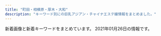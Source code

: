 ```yaml
---
title: "町田・相模原・厚木・大和"
description: "キーワード別にの巨乳アジアン・チャイナエステ嬢情報をまとめました。"
---
```


新着画像と新着キーワードをまとめています。
2021年01月26日の情報です。

<DmmAffiliateIns />
<KeywordTable
  shops={
    [
    {
        "station": "\u5927\u548c\u99c5\u5317\u53e3",
        "url": "http://es-flower.work/",
        "keywords": {},
        "img_links": [
            "http://es-flower.work/images/sys1.png",
            "http://es-flower.work/images/tel.jpg",
            "http://es-flower.work/staff/yuri.jpg",
            "http://es-flower.work/staff/yuki.jpg",
            "http://es-flower.work/images/news.jpg",
            "http://es-flower.work/images/rec1.png",
            "http://es-flower.work/images/staff_t.jpg",
            "http://es-flower.work/images/sys2.png",
            "http://es-flower.work/images/int1.png",
            "http://es-flower.work/images/interior_t.jpg",
            "http://es-flower.work/img/yuri1.jpg",
            "http://es-flower.work/images/tg.jpg",
            "http://es-flower.work/staff/yumi.jpg",
            "http://es-flower.work/images/b2.jpg",
            "http://es-flower.work/images/head.jpg",
            "http://es-flower.work/images/int2.png",
            "http://es-flower.work/images/mobile.jpg",
            "http://es-flower.work/img/yuki1.jpg",
            "http://es-flower.work/images/3.jpg",
            "http://es-flower.work/images/1.jpg",
            "http://es-flower.work/images/2.jpg",
            "http://es-flower.work/img/yumi1.jpg",
            "http://es-flower.work/images/b3.jpg",
            "http://es-flower.work/images/rec2.jpg"
        ],
        "name": "\u8594\u8587\u5712"
    },
    {
        "keywords": {
            "E": 1,
            "86": 23,
            "84": 23,
            "89": 23,
            "D": 2
        },
        "url": "https://anna.jpn.cm/",
        "img_links": [
            "https://anna.jpn.cm/photos/17/8178/202101/21012112232g013.jpeg",
            "https://anna.jpn.cm/photos/17/8178/202101/21012112225ht6.jpeg",
            "https://anna.jpn.cm/photos/17/8178/202101/210120151025n62.png",
            "https://anna.jpn.cm/photos/17/8178/202101/21012112221c3c.jpeg",
            "https://anna.jpn.cm/photos/17/8178/202101/2101211223195b4.jpeg",
            "https://anna.jpn.cm/photos/17/8178/202101/2101211223346325.jpeg",
            "https://anna.jpn.cm/photos/17/8178/202101/21012112215642h.jpeg",
            "https://anna.jpn.cm/photos/17/8178/202101/2101201510103120.png",
            "https://anna.jpn.cm/photos/17/8178/202101/21012112220r117.jpeg",
            "https://anna.jpn.cm/themes/anna/template/assets/images/sp_tel.png",
            "https://anna.jpn.cm/photos/17/8178/202101/21012112224by0.jpeg",
            "https://anna.jpn.cm/photos/17/8178/202101/2101201510162g6.png",
            "https://anna.jpn.cm/photos/17/8178/202101/2101211222396216.jpeg",
            "https://anna.jpn.cm/photos/17/8178/202101/2101201510034339.png",
            "https://assets.jp-navi.info/images/images/es-thumbnail.png"
        ],
        "name": "\u30a2\u30f3\u30ca",
        "station": "JR\u76f8\u6a21\u539f\u99c5\u5357\u53e3"
    },
    {
        "station": "\u753a\u7530\u99c5\u5317\u53e3",
        "name": "\u767e\u5408",
        "img_links": [
            "http://www.yuri.esjoho.com/files/003-02.jpg",
            "http://www.yuri.esjoho.com/images/s_news.jpg",
            "http://www.yuri.esjoho.com/files/001-03.jpg",
            "http://www.yuri.esjoho.com/files/002-03.jpg",
            "http://www.yuri.esjoho.com/images/gallery1.jpg",
            "http://www.yuri.esjoho.com/files/001-02.jpg",
            "http://www.yuri.esjoho.com/files/002-02.jpg",
            "http://www.yuri.esjoho.com/files/002.jpg",
            "http://www.yuri.esjoho.com/images/s_info.jpg",
            "http://www.yuri.esjoho.com/images/s_staff.jpg",
            "http://www.yuri.esjoho.com/files/003-03.jpg",
            "http://www.yuri.esjoho.com/images/s_pick.jpg",
            "http://www.yuri.esjoho.com/files/004-02.jpg",
            "http://www.yuri.esjoho.com/images/mobile.jpg",
            "http://www.yuri.esjoho.com/images/1.jpg",
            "http://www.yuri.esjoho.com/images/nbj3.jpg",
            "http://www.yuri.esjoho.com/files/001.jpg",
            "http://www.yuri.esjoho.com/files/003.jpg",
            "http://www.yuri.esjoho.com/images/top.jpg",
            "http://www.yuri.esjoho.com/files/004.jpg",
            "http://www.yuri.esjoho.com/images/end1.png",
            "http://www.yuri.esjoho.com/files/004-03.jpg"
        ],
        "url": "http://www.yuri.esjoho.com/",
        "keywords": {
            "D": 4,
            "89": 2,
            "F": 2,
            "87": 4,
            "88": 2,
            "E": 2
        }
    },
    {
        "img_links": [
            "http://relax-free.info/iyashinomori/images/bar-newface.png",
            "http://relax-free.info/iyashinomori/images/b-qr.jpg",
            "http://relax-free.info/iyashinomori/images/bar-cam.png",
            "http://relax-free.info/iyashinomori/images/bar-therapist.png",
            "http://relax-free.info/iyashinomori/images/bar-news.png",
            "http://relax-free.info/iyashinomori/staff/staff-haru.png",
            "http://relax-free.info/iyashinomori/images/pic8.jpg",
            "http://relax-free.info/iyashinomori/images/index.png",
            "http://relax-free.info/iyashinomori/staff/staff-mai.png",
            "http://relax-free.info/iyashinomori/staff/staff-mika.png",
            "http://relax-free.info/iyashinomori/images/pic1.jpg",
            "http://relax-free.info/iyashinomori/images/footter.png",
            "http://relax-free.info/iyashinomori/images/c-top.png",
            "http://relax-free.info/iyashinomori/images/bill.jpg",
            "http://relax-free.info/iyashinomori/images/pic7.jpg",
            "http://relax-free.info/iyashinomori/images/c-interior.png",
            "http://relax-free.info/iyashinomori/images/c-therapist.png",
            "http://relax-free.info/iyashinomori/images/bar-interior.png",
            "http://relax-free.info/iyashinomori/images/pic2.jpg",
            "http://relax-free.info/iyashinomori/images/bar-other.png",
            "http://relax-free.info/iyashinomori/images/b-tel.png"
        ],
        "name": "\u7652\u3057\u306e\u68ee",
        "keywords": {},
        "station": "\u5357\u6797\u9593\u99c5\u897f\u53e3",
        "url": "http://relax-free.info/iyashinomori/"
    },
    {
        "keywords": {
            "86": 7,
            "G": 1,
            "89": 1,
            "D": 10,
            "88": 3
        },
        "station": "\u672c\u539a\u6728\u99c5\u5317\u53e3",
        "name": "AGEHA \uff5e\u30a2\u30b2\u30cf\uff5e",
        "url": "http://shegege.site/",
        "img_links": [
            "http://shegege.site/uploads/200619/1-200619150304G2.jpg",
            "http://shegege.site/uploads/201128/1-20112Q01145319.jpg",
            "http://shegege.site/uploads/allimg/200711/1-200G1103624.jpg",
            "http://shegege.site/img/tel.png",
            "http://shegege.site/uploads/200325/1-200325131632G7.jpg",
            "http://shegege.site/uploads/201224/1-20122412301I25.jpg",
            "http://shegege.site/img/nav-002.png",
            "http://shegege.site/uploads/210114/1-210114150150196.jpg",
            "http://shegege.site/img/nav-004.png",
            "http://shegege.site/img/nav-001.png",
            "http://shegege.site/img/nav-003.png",
            "http://shegege.site/uploads/200520/1-2005200S91a39.jpg",
            "http://shegege.site/img/nav-006.png",
            "http://shegege.site/uploads/200711/1-200G11036344J.jpg",
            "http://shegege.site/img/nav-005.png",
            "http://shegege.site/uploads/201218/1-20121Q25123912.jpg",
            "http://shegege.site/uploads/191107/1-19110G5523cb.jpg",
            "http://shegege.site/uploads/200602/1-20060211364K04.jpg",
            "http://shegege.site/uploads/190909/1-1ZZ9151421512.jpg"
        ]
    },
    {
        "station": "\u76f8\u6a21\u5927\u91ce\u99c5\u5357\u53e3",
        "img_links": [
            "http://www.spun.work/images/ta.jpg",
            "http://www.spun.work/images/staff_t.jpg",
            "http://www.spun.work/images/mobile.jpg",
            "http://www.spun.work/img/haruko1.jpg",
            "http://www.spun.work/images/4.jpg",
            "http://www.spun.work/images/int1.png",
            "http://www.spun.work/img/yuki1.jpg",
            "http://www.spun.work/img/risa1.jpg",
            "http://www.spun.work/images/int2.png",
            "http://www.spun.work/images/2.jpg",
            "http://www.spun.work/images/1.jpg",
            "http://www.spun.work/images/head.jpg",
            "http://www.spun.work/images/line.png",
            "http://www.spun.work/images/sys1.png",
            "http://www.spun.work/images/tel.jpg",
            "http://www.spun.work/images/info.png",
            "http://www.spun.work/img/mari1.jpg",
            "http://www.spun.work/images/3.jpg",
            "http://www.spun.work/images/sys2.png",
            "http://www.spun.work/images/news.png",
            "http://www.spun.work/images/interior_t.jpg"
        ],
        "name": "\u30b9\u30de\u30a4\u30eb",
        "url": "http://www.spun.work/",
        "keywords": {}
    },
    {
        "url": "http://refresh.esnavi.work/",
        "name": "Refresh \uff5e\u30ea\u30d5\u30ec\u30c3\u30b7\u30e5\uff5e",
        "station": "\u76f8\u6a21\u5927\u91ce\u99c5\u5357\u53e3",
        "img_links": [
            "http://refresh.esnavi.work/head.jpg",
            "http://refresh.esnavi.work/ayako.jpg",
            "http://refresh.esnavi.work/3.jpg",
            "http://refresh.esnavi.work/koko.jpg",
            "http://refresh.esnavi.work/up.jpg",
            "http://refresh.esnavi.work/4.jpg",
            "http://refresh.esnavi.work/int1.png",
            "http://refresh.esnavi.work/acc3.jpg",
            "http://refresh.esnavi.work/misaki.jpg",
            "http://refresh.esnavi.work/acc1.jpg",
            "http://refresh.esnavi.work/tg.jpg",
            "http://refresh.esnavi.work/momoka.jpg",
            "http://refresh.esnavi.work/rec1.png",
            "http://refresh.esnavi.work/staff_t.jpg",
            "http://refresh.esnavi.work/yuki.jpg",
            "http://refresh.esnavi.work/interior_t.jpg",
            "http://refresh.esnavi.work/6.jpg",
            "http://refresh.esnavi.work/rec2.png",
            "http://refresh.esnavi.work/news.jpg",
            "http://refresh.esnavi.work/1.jpg",
            "http://refresh.esnavi.work/acc2.jpg"
        ],
        "keywords": {}
    },
    {
        "station": "JR\u6a4b\u672c\u99c5\u5317\u53e3",
        "img_links": [
            "http://www.k-koen.work/images/menu/staff.png",
            "http://www.k-koen.work/img/ai1.jpg",
            "http://www.k-koen.work/sp/images/topgirl.jpg",
            "http://www.k-koen.work/img/koko1.jpg",
            "http://www.k-koen.work/images/right.png",
            "http://www.k-koen.work/sp/staff/koko.jpg",
            "http://www.k-koen.work/img/maya1.jpg",
            "http://www.k-koen.work/sp/staff/kaori.jpg",
            "http://www.k-koen.work/sp/images/int1.jpg",
            "http://www.k-koen.work/staff/lala.jpg",
            "http://www.k-koen.work/staff/ai.jpg",
            "http://www.k-koen.work/images/time.jpg",
            "http://www.k-koen.work/images/int1.jpg",
            "http://www.k-koen.work/sp/staff/emi.jpg",
            "http://www.k-koen.work/images/sys2.png",
            "http://www.k-koen.work/sp/images/rec.jpg",
            "http://www.k-koen.work/sp/images/newsb.png",
            "http://www.k-koen.work/sp/img/kaori1.jpg",
            "http://www.k-koen.work/sp/images/koko_200x40.png",
            "http://www.k-koen.work/img/emi1.jpg",
            "http://www.k-koen.work/img/lala2.jpg",
            "http://www.k-koen.work/sp/menu/top.png",
            "http://www.k-koen.work/sp/images/head.jpg",
            "http://www.k-koen.work/sp/images/int2.jpg",
            "http://www.k-koen.work/sp/images/bg.png",
            "http://www.k-koen.work/img/yuyu1.jpg",
            "http://www.k-koen.work/images/sys1.jpg",
            "http://www.k-koen.work/images/rec.jpg",
            "http://www.k-koen.work/sp/staff/yuyu.jpg",
            "http://www.k-koen.work/images/tg.jpg",
            "http://www.k-koen.work/sp/img/lala2.jpg",
            "http://www.k-koen.work/images/sm.jpg",
            "http://www.k-koen.work/images/menu/top.png",
            "http://www.k-koen.work/sp/staff/risa.jpg",
            "http://www.k-koen.work/sp/img/yuyu1.jpg",
            "http://www.k-koen.work/img/kaori1.jpg",
            "http://www.k-koen.work/images/interior_t.jpg",
            "http://www.k-koen.work/sp/img/koko1.jpg",
            "http://www.k-koen.work/sp/images/staff_t.jpg",
            "http://www.k-koen.work/sp/menu/interior.png",
            "http://www.k-koen.work/sp/img/maya1.jpg",
            "http://www.k-koen.work/staff/koko.jpg",
            "http://www.k-koen.work/images/koko_200x40.png",
            "http://www.k-koen.work/img/risa1.jpg",
            "http://www.k-koen.work/images/int2.png",
            "http://www.k-koen.work/images/menu/interior.png",
            "http://www.k-koen.work/images/tel.png",
            "http://www.k-koen.work/staff/kaori.jpg",
            "http://www.k-koen.work/sp/images/news.jpg",
            "http://www.k-koen.work/sp/images/ac1.jpg",
            "http://www.k-koen.work/staff/risa.jpg",
            "http://www.k-koen.work/sp/images/sys1.jpg",
            "http://www.k-koen.work/sp/images/interior_t.jpg",
            "http://www.k-koen.work/sp/img/lala1.jpg",
            "http://www.k-koen.work/images/news.jpg",
            "http://www.k-koen.work/sp/menu/staff.png",
            "http://www.k-koen.work/staff/emi.jpg",
            "http://www.k-koen.work/sp/images/tel.jpg",
            "http://www.k-koen.work/sp/images/sys2.jpg",
            "http://www.k-koen.work/sp/images/footer.png",
            "http://www.k-koen.work/sp/staff/maya.jpg",
            "http://www.k-koen.work/sp/staff/ai.jpg",
            "http://www.k-koen.work/sp/staff/lala.jpg",
            "http://www.k-koen.work/images/staff_t.jpg",
            "http://www.k-koen.work/img/lala1.jpg",
            "http://www.k-koen.work/sp/img/ai1.jpg",
            "http://www.k-koen.work/sp/img/risa1.jpg",
            "http://www.k-koen.work/staff/yuyu.jpg",
            "http://www.k-koen.work/staff/maya.jpg",
            "http://www.k-koen.work/sp/img/emi1.jpg"
        ],
        "keywords": {},
        "url": "http://www.k-koen.work/",
        "name": "For you"
    },
    {
        "url": "http://massage-est.info/",
        "name": "\u685c\u6843-\u3055\u304f\u3089\u3093\u307c-",
        "img_links": [
            "http://massage-est.info/images/cg05.jpg",
            "http://massage-est.info/images/cg09.jpg",
            "http://massage-est.info/images/fla.jpg",
            "http://massage-est.info/images/cg04.jpg",
            "http://massage-est.info/images/cg02.jpg",
            "http://massage-est.info/images/cg11.jpg",
            "http://massage-est.info/images/cg03.jpg",
            "http://massage-est.info/images/head.jpg",
            "http://massage-est.info/images/no.png",
            "http://massage-est.info/images/cg07.jpg",
            "http://massage-est.info/images/cg01.jpg"
        ],
        "keywords": {},
        "station": "\u5927\u548c\u99c5\u5357\u53e3"
    },
    {
        "url": "http://www.m-en.work/",
        "keywords": {
            "C": 14,
            "E": 7,
            "D": 14
        },
        "name": "\u7e01",
        "station": "\u753a\u7530\u99c5\u6771\u53e3",
        "img_links": [
            "http://www.m-en.work/img/m1.png",
            "http://www.m-en.work/staff/miho1.jpg",
            "http://www.m-en.work/img/cp-ttl.png",
            "http://www.m-en.work/img/phone.png",
            "http://www.m-en.work/img/slide2-3.jpg",
            "http://www.m-en.work/img/open.png",
            "http://www.m-en.work/staff/yuki1.jpg",
            "http://www.m-en.work/img/m5.png",
            "http://www.m-en.work/img/h1.png",
            "http://www.m-en.work/img/m4.png",
            "http://www.m-en.work/img/tit4.png",
            "http://www.m-en.work/img/tit6.png",
            "http://www.m-en.work/staff/kaori1.jpg",
            "http://www.m-en.work/img/m3.png",
            "http://www.m-en.work/img/tit1.png",
            "http://www.m-en.work/img/cp-desc1.png",
            "http://www.m-en.work/img/tit3.png",
            "http://www.m-en.work/staff/yuna1.jpg",
            "http://www.m-en.work/img/up.png",
            "http://www.m-en.work/img/info.png",
            "http://www.m-en.work/img/slide2-2.jpg",
            "http://www.m-en.work/img/m2.png",
            "http://www.m-en.work/img/tit5.png",
            "http://www.m-en.work/img/tit2.png",
            "http://www.m-en.work/img/tel2.png",
            "http://www.m-en.work/img/slide2-4.jpg",
            "http://www.m-en.work/img/cp-desc1sp.png",
            "http://www.m-en.work/img/slide2-1.jpg",
            "http://www.m-en.work/staff/risa1.jpg",
            "http://www.m-en.work/img/m6.png"
        ]
    },
    {
        "img_links": [
            "http://roman-es.info/staff/miki1.jpg",
            "http://roman-es.info/staff/yuki3.jpg",
            "http://roman-es.info/staff/miki4.jpg",
            "http://roman-es.info/staff/yuki4.jpg",
            "http://roman-es.info/staff/yuki1.jpg",
            "http://roman-es.info/staff/emi1.jpg",
            "http://roman-es.info/staff/emi.jpg",
            "http://roman-es.info/staff/miki3.jpg",
            "http://roman-es.info/staff/emi3.jpg",
            "http://roman-es.info/img/all/loader.png",
            "http://roman-es.info/staff/mikic.jpg",
            "http://roman-es.info/staff/yuki.jpg",
            "http://roman-es.info/img/pic/slide_2.jpg",
            "http://roman-es.info/staff/miki2.jpg",
            "http://roman-es.info/img/pic/slide_1.jpg",
            "http://roman-es.info/staff/miki.jpg",
            "http://roman-es.info/staff/emi2.jpg",
            "http://roman-es.info/staff/yuki2.jpg"
        ],
        "station": "\u5927\u548c\u99c5",
        "url": "http://roman-es.info/",
        "name": "\u4eba\u9b5a",
        "keywords": {}
    },
    {
        "url": "http://www.baby.esjp.info/",
        "img_links": [
            "http://www.baby.esjp.info/images/shop/shop04.jpg",
            "http://www.baby.esjp.info/files/048.jpg",
            "http://www.baby.esjp.info/files/052.jpg",
            "http://www.baby.esjp.info/files/054.jpg",
            "http://www.baby.esjp.info/files/045.jpg",
            "http://www.baby.esjp.info/images/shop/shop03.jpg",
            "http://www.baby.esjp.info/files/050-02.jpg",
            "http://www.baby.esjp.info/files/038.jpg",
            "http://www.baby.esjp.info/images/girl-z1.jpg",
            "http://www.baby.esjp.info/files/049.jpg",
            "http://www.baby.esjp.info/files/051-02.jpg",
            "http://www.baby.esjp.info/files/045-02.jpg",
            "http://www.baby.esjp.info/files/051.jpg",
            "http://www.baby.esjp.info/files/047-02.jpg",
            "http://www.baby.esjp.info/images/top_sche.png",
            "http://www.baby.esjp.info/images/mobile.png",
            "http://www.baby.esjp.info/files/053-02.jpg",
            "http://www.baby.esjp.info/images/top.png",
            "http://www.baby.esjp.info/images/tit-infor.png",
            "http://www.baby.esjp.info/images/shop/shop02.jpg",
            "http://www.baby.esjp.info/images/girl-z2.jpg",
            "http://www.baby.esjp.info/files/049-02.jpg",
            "http://www.baby.esjp.info/files/050.jpg",
            "http://www.baby.esjp.info/files/052-02.jpg",
            "http://www.baby.esjp.info/images/shop/shop01.jpg",
            "http://www.baby.esjp.info/files/047.jpg",
            "http://www.baby.esjp.info/images/bj3.png",
            "http://www.baby.esjp.info/images/staff_line.png",
            "http://www.baby.esjp.info/files/054-02.jpg",
            "http://www.baby.esjp.info/files/038-02.jpg",
            "http://www.baby.esjp.info/files/048-02.jpg",
            "http://www.baby.esjp.info/images/link_line.png",
            "http://www.baby.esjp.info/files/053.jpg",
            "http://www.baby.esjp.info/files/016.jpg",
            "http://www.baby.esjp.info/files/016-02.jpg",
            "http://www.baby.esjp.info/images/infor.png"
        ],
        "keywords": {
            "86": 4,
            "90": 1,
            "89": 1,
            "\u5de8\u4e73": 2,
            "E": 2,
            "D": 9,
            "87": 5,
            "\u4e73": 2
        },
        "station": "\u76f8\u6a21\u5927\u91ce\u99c5\u5357\u53e3",
        "name": "\u30d9\u30d3\u30fc"
    },
    {
        "url": "http://www.kango.esjp.site/",
        "keywords": {
            "87": 48,
            "D": 64,
            "86": 16
        },
        "img_links": [
            "http://www.kango.esjp.site/photo_news/upimg/17682600e4bcd51ffa_1.jpg",
            "http://www.kango.esjp.site/files/002.jpg",
            "http://www.kango.esjp.site/images/s_news.png",
            "http://www.kango.esjp.site/photo_news/upimg/132605fdafb9c74d66_0.jpg",
            "http://www.kango.esjp.site/images/m2.jpg",
            "http://www.kango.esjp.site/files/004.jpg",
            "http://www.kango.esjp.site/images/slider-img001.jpg",
            "http://www.kango.esjp.site/photo_news/upimg/823325fc86c10c020c_1.jpg",
            "http://www.kango.esjp.site/files/006.jpg",
            "http://www.kango.esjp.site/images/m4.jpg",
            "http://www.kango.esjp.site/images/slider-img002.jpg",
            "http://www.kango.esjp.site/photo_news/upimg/471305ff8085124538_0.jpg",
            "http://www.kango.esjp.site/files/009.jpg",
            "http://www.kango.esjp.site/photo_news/upimg/17682600e4bcd51ffa_0.jpg",
            "http://www.kango.esjp.site/images/m3.jpg",
            "http://www.kango.esjp.site/images/s_message.png",
            "http://www.kango.esjp.site/photo_news/upimg/471305ff8085124538_1.jpg",
            "http://www.kango.esjp.site/images/m1.jpg",
            "http://www.kango.esjp.site/images/s_pickup.png",
            "http://www.kango.esjp.site/files/001.jpg",
            "http://www.kango.esjp.site/files/007.jpg",
            "http://www.kango.esjp.site/files/008.jpg",
            "http://www.kango.esjp.site/photo_news/upimg/823325fc86c10c020c_0.jpg",
            "http://www.kango.esjp.site/images/s_top_therapist.png",
            "http://www.kango.esjp.site/files/005.jpg",
            "http://www.kango.esjp.site/photo_news/upimg/132605fdafb9c74d66_1.jpg",
            "http://www.kango.esjp.site/images/m6.jpg"
        ],
        "station": "JR\u76f8\u6a21\u539f\u99c5\u5357\u53e3",
        "name": "\u82b1\u9b41\uff5e\u304a\u3044\u3089\u3093\uff5e"
    },
    {
        "name": "\u5922\u306e\u604b",
        "station": "\u5927\u548c\u99c5\u5317\u53e3",
        "img_links": [
            "http://yumenokoi.xyz.mn/images/top.jpg",
            "http://yumenokoi.xyz.mn/images/mobile.jpg",
            "http://yumenokoi.xyz.mn/images/news1.jpg",
            "http://yumenokoi.xyz.mn/images/staff_bj3.jpg",
            "http://yumenokoi.xyz.mn/photos/sites/63/2020/08/2020082804381466.jpg",
            "http://yumenokoi.xyz.mn/images/s_link.jpg",
            "http://yumenokoi.xyz.mn/photos/sites/63/2020/08/2020082804382098.jpg",
            "http://yumenokoi.xyz.mn/images/s_staff.jpg",
            "http://yumenokoi.xyz.mn/images/1.jpg",
            "http://yumenokoi.xyz.mn/images/info2.jpg",
            "http://yumenokoi.xyz.mn/images/2.jpg"
        ],
        "url": "http://yumenokoi.xyz.mn/",
        "keywords": {
            "D": 2,
            "86": 2
        }
    },
    {
        "station": "\u5357\u6797\u9593\u99c5\u897f\u53e3",
        "name": "\u30b5\u30af\u30e9",
        "keywords": {
            "C": 7
        },
        "url": "http://sakura-relax.work/",
        "img_links": [
            "http://sakura-relax.work/img/s11.jpg",
            "http://sakura-relax.work/img/s6.jpg",
            "http://sakura-relax.work/sp/img/info.jpg",
            "http://sakura-relax.work/img/st002.jpg",
            "http://sakura-relax.work/img/mo.png",
            "http://sakura-relax.work/sp/img/st2.jpg",
            "http://sakura-relax.work/img/st10.jpg",
            "http://sakura-relax.work/sp/img/tit.jpg",
            "http://sakura-relax.work/sp/img/st6.jpg",
            "http://sakura-relax.work/sp/img/t-t.jpg",
            "http://sakura-relax.work/img/xmas.png",
            "http://sakura-relax.work/sp/img/st02.jpg",
            "http://sakura-relax.work/sp/img/st002.jpg",
            "http://sakura-relax.work/sp/img/botton.jpg",
            "http://sakura-relax.work/sp/img/tel.jpg",
            "http://sakura-relax.work/sp/img/s000.jpg",
            "http://sakura-relax.work/sp/img/t-s.jpg",
            "http://sakura-relax.work/sp/img/pc.jpg",
            "http://sakura-relax.work/img/bottom.png",
            "http://sakura-relax.work/sp/img/add.jpg",
            "http://sakura-relax.work/sp/img/time.jpg",
            "http://sakura-relax.work/sp/img/pic.jpg",
            "http://sakura-relax.work/sp/img/jk.jpg",
            "http://sakura-relax.work/sp/img/xmas.png",
            "http://sakura-relax.work/img/st2.jpg",
            "http://sakura-relax.work/sp/img/sys.jpg",
            "http://sakura-relax.work/img/st02.jpg",
            "http://sakura-relax.work/sp/img/st11.jpg",
            "http://sakura-relax.work/sp/img/t-a.jpg",
            "http://sakura-relax.work/img/s00.jpg",
            "http://sakura-relax.work/img/head.png",
            "http://sakura-relax.work/sp/img/s00.jpg",
            "http://sakura-relax.work/sp/img/p6.jpg",
            "http://sakura-relax.work/sp/img/t-r.jpg",
            "http://sakura-relax.work/img/s2.jpg",
            "http://sakura-relax.work/img/s10.jpg",
            "http://sakura-relax.work/img/jk.jpg",
            "http://sakura-relax.work/sp/img/p11.jpg",
            "http://sakura-relax.work/img/st6.jpg",
            "http://sakura-relax.work/sp/img/p10.jpg",
            "http://sakura-relax.work/img/s000.jpg",
            "http://sakura-relax.work/sp/img/st10.jpg",
            "http://sakura-relax.work/sp/img/tel2.jpg",
            "http://sakura-relax.work/sp/img/t-o.jpg",
            "http://sakura-relax.work/img/st11.jpg"
        ]
    },
    {
        "station": "\u5927\u548c\u99c5\u5317\u53e3",
        "name": "\u9e97",
        "url": "http://e-rei.info/",
        "keywords": {
            "D": 8,
            "88": 8,
            "\u80f8": 12,
            "\u4e73": 12,
            "84": 8,
            "C": 28
        },
        "img_links": [
            "http://e-rei.info/images/mobile.png",
            "http://eskk.e-rei.info/uploads/2020/06/001-3.jpg",
            "http://e-rei.info/images/s_mobile2.jpg",
            "http://e-rei.info/images/s_mobile.jpg",
            "http://e-rei.info/images/s_mobile4.jpg",
            "http://e-rei.info/images/top.png",
            "http://eskk.e-rei.info/uploads/2020/01/006.jpg",
            "http://e-rei.info/images/s_news.png",
            "http://e-rei.info/images/g0.jpg",
            "http://eskk.e-rei.info/uploads/2020/01/004.jpg",
            "http://e-rei.info/images/top2.jpg",
            "http://e-rei.info/images/01.jpg",
            "http://eskk.e-rei.info/uploads/2021/01/yu.jpg",
            "http://e-rei.info/images/03.jpg",
            "http://e-rei.info/images/s_staff1.png",
            "http://e-rei.info/images/r3.jpg",
            "http://e-rei.info/images/s_service.png",
            "http://e-rei.info/images/x3.png",
            "http://e-rei.info/images/r1.jpg",
            "http://e-rei.info/images/movie.jpg",
            "http://eskk.e-rei.info/uploads/2020/01/001-3.jpg",
            "http://e-rei.info/images/r2.jpg",
            "http://e-rei.info/images/x1.png",
            "http://e-rei.info/images/s_staff.png",
            "http://eskk.e-rei.info/uploads/2019/12/001-2.jpg",
            "http://e-rei.info/images/s_mobile3.jpg",
            "http://eskk.e-rei.info/uploads/2019/12/001-1.jpg",
            "http://eskk.e-rei.info/uploads/2021/01/mi.jpg",
            "http://eskk.e-rei.info/uploads/2020/09/111.jpg",
            "http://e-rei.info/images/s_news.jpg",
            "http://e-rei.info/images/02.jpg"
        ]
    },
    {
        "keywords": {},
        "img_links": [
            "http://www.pentohausu.xyz/images/staff/1/mie.png",
            "http://www.pentohausu.xyz/images/index-rin_20.jpg",
            "http://www.pentohausu.xyz/images/index-rin_02.jpg",
            "http://www.pentohausu.xyz/images/shop/5.jpg",
            "http://www.pentohausu.xyz/images/sys.png",
            "http://www.pentohausu.xyz/images/nav/nav-t-sys.jpg",
            "http://www.pentohausu.xyz/images/lanmu-t-st.jpg",
            "http://www.pentohausu.xyz/images/staff/1/8.jpg",
            "http://www.pentohausu.xyz/images/index-rin_14.jpg",
            "http://www.pentohausu.xyz/images/index-rin_04.jpg",
            "http://www.yozakura-aroma.xyz/images/staff/2.jpg",
            "http://www.pentohausu.xyz/images/lanmu-t-st2.jpg",
            "http://www.pentohausu.xyz/images/shop/6.jpg",
            "http://www.pentohausu.xyz/images/nav/nav-t-job.jpg",
            "http://www.pentohausu.xyz/images/staff/1/aya.jpg",
            "http://www.pentohausu.xyz/images/staff/1/7.jpg",
            "http://www.pentohausu.xyz/images/staff/1/4.jpg",
            "http://www.pentohausu.xyz/images/staff/1/sayuri.jpg"
        ],
        "url": "http://www.pentohausu.xyz/",
        "name": "\u30da\u30f3\u30c8\u30cf\u30a6\u30b9",
        "station": "\u76f8\u6b66\u53f0\u524d\u99c5\u5317\u53e3"
    },
    {
        "station": "\u5927\u548c\u99c5\u5357\u53e3",
        "img_links": [
            "http://www.esperana.xyz/images/index_12.png",
            "http://www.esperana.xyz/images/index_05.png",
            "http://www.esperana.xyz/images/staff_08.png",
            "http://www.esperana.xyz/staff/3.jpg",
            "http://www.esperana.xyz/staff/1.jpg",
            "http://www.esperana.xyz/staff/junbi.jpg",
            "http://www.esperana.xyz/images/index_08.png",
            "http://www.esperana.xyz/images/index_10.png",
            "http://www.esperana.xyz/images/index_04.png",
            "http://www.esperana.xyz/images/index_06.png",
            "http://www.esperana.xyz/staff/4.jpg",
            "http://www.esperana.xyz/images/index_07.png"
        ],
        "keywords": {},
        "url": "http://www.esperana.xyz/",
        "name": "\u30a8\u30b9\u30da\u30e9\u30f3\u30b5"
    },
    {
        "name": "LEO\uff5e\u30ec\u30aa\uff5e",
        "url": "http://sh-leo.work/",
        "keywords": {},
        "station": "\u5c0f\u7530\u6025\u76f8\u6a21\u539f\u99c5\u5357\u53e3",
        "img_links": [
            "http://sh-leo.work/picture/camp20180713_2.png",
            "http://sh-leo.work/picture/age.png",
            "http://sh-leo.work/picture/a.png",
            "http://sh-leo.work/picture/faq_st1.png",
            "http://sh-leo.work/picture/shinphoto3.jpg",
            "http://sh-leo.work/picture/shinphoto1.jpg",
            "http://sh-leo.work/picture/fm2.png",
            "http://sh-leo.work/picture/p4_ct1.png",
            "http://sh-leo.work/picture/topimg3.jpg",
            "http://sh-leo.work/picture/faq_st2.png",
            "http://sh-leo.work/picture/fm5.png",
            "http://sh-leo.work/picture/fm3.png",
            "http://sh-leo.work/picture/top_sin3.jpg",
            "http://sh-leo.work/picture/s_3.jpg",
            "http://sh-leo.work/picture/s_5.jpg",
            "http://sh-leo.work/picture/p2_ct1.png",
            "http://sh-leo.work/picture/q.png",
            "http://sh-leo.work/picture/frameback.png",
            "http://sh-leo.work/picture/p3_ct1.png",
            "http://sh-leo.work/picture/p6_ct1.png",
            "http://sh-leo.work/picture/fm6.png",
            "http://sh-leo.work/picture/s_2.jpg",
            "http://sh-leo.work/picture/p4_ct1_sub1.png",
            "http://sh-leo.work/picture/top_t1.png",
            "http://sh-leo.work/picture/shinphoto2.jpg",
            "http://sh-leo.work/picture/top_t3.png",
            "http://sh-leo.work/picture/top_t4.png",
            "http://sh-leo.work/picture/optionrev1.png",
            "http://sh-leo.work/picture/top_sin2.jpg",
            "http://sh-leo.work/picture/att.png",
            "http://sh-leo.work/picture/shinphoto4.jpg",
            "http://sh-leo.work/picture/topimg1.jpg",
            "http://sh-leo.work/picture/top_pickback.png",
            "http://sh-leo.work/picture/frames.png",
            "http://sh-leo.work/picture/top_t5.png",
            "http://sh-leo.work/picture/topimg2.jpg",
            "http://sh-leo.work/picture/fm4.png",
            "http://sh-leo.work/picture/fm1.png",
            "http://sh-leo.work/picture/top_t2.png",
            "http://sh-leo.work/picture/s_4.jpg",
            "http://sh-leo.work/picture/top_t8.png",
            "http://sh-leo.work/picture/s_1.jpg",
            "http://sh-leo.work/picture/top_sin1.jpg"
        ]
    },
    {
        "station": "\u5927\u548c\u99c5\u5357\u53e3",
        "url": "http://precious.estheya.com/",
        "name": "\u30d7\u30ec\u30b7\u30e3\u30b9",
        "keywords": {
            "C": 1,
            "89": 2,
            "86": 1,
            "D": 2
        },
        "img_links": [
            "http://precious.estheya.com/css/staff/staff01.png",
            "http://precious.estheya.com/css/staff/staff01-a.png",
            "http://precious.estheya.com/css/head02.jpg",
            "http://precious.estheya.com/css/nav/nav-005.jpg",
            "http://precious.estheya.com/css/staff/staff03-a.png",
            "http://precious.estheya.com/css/top03.png",
            "http://precious.estheya.com/css/staff/staff02.png",
            "http://precious.estheya.com/css/nav/nav-002.jpg",
            "http://precious.estheya.com/css/top02.jpg",
            "http://precious.estheya.com/css/staff/staff03.png",
            "http://precious.estheya.com/css/nav/nav-006.jpg",
            "http://precious.estheya.com/css/staff/staff02-a.png",
            "http://precious.estheya.com/css/c01.png",
            "http://precious.estheya.com/css/nav/nav-004.jpg",
            "http://precious.estheya.com/css/nav/nav-001.jpg",
            "http://precious.estheya.com/css/nav/nav-003.jpg",
            "http://precious.estheya.com/css/osusume01.png"
        ]
    },
    {
        "keywords": {
            "89": 8,
            "E": 9
        },
        "station": "\u672c\u539a\u6728\u99c5\u5317\u53e3",
        "name": "\u3057\u305a\u304b\u3061\u3083\u3093",
        "url": "http://shizukachan.work/",
        "img_links": [
            "http://shizukachan.work/picture/ac2.jpg",
            "http://shizukachan.work/uploads/210104/1-2101041HQ5144.jpg",
            "http://shizukachan.work/uploads/201218/1-20121Q55215214.jpg",
            "http://shizukachan.work/picture/s_staff.png",
            "http://shizukachan.work/uploads/201116/1-20111613123G45.jpg",
            "http://shizukachan.work/uploads/201116/1-201116131245247.jpg",
            "http://shizukachan.work/picture/ac1.jpg",
            "http://shizukachan.work/picture/news_bj3.jpg",
            "http://shizukachan.work/uploads/201218/1-20121Q55311a8.jpg",
            "http://shizukachan.work/picture/s1.jpg",
            "http://shizukachan.work/picture/s3.jpg",
            "http://shizukachan.work/uploads/201218/1-20121Q55235W4.jpg",
            "http://shizukachan.work/picture/s_news.jpg",
            "http://shizukachan.work/uploads/210113/1-2101130Z003120.jpg",
            "http://shizukachan.work/uploads/210113/1-2101130Z012A0.jpg",
            "http://shizukachan.work/picture/top.jpg",
            "http://shizukachan.work/picture/news_bj1.jpg",
            "http://shizukachan.work/picture/info.jpg",
            "http://shizukachan.work/uploads/210113/1-2101130U955E4.jpg",
            "http://shizukachan.work/uploads/201116/1-2011161311591A.jpg"
        ]
    },
    {
        "name": "\u693f",
        "station": "JR\u76f8\u6a21\u539f\u99c5\u5357\u53e3",
        "keywords": {
            "C": 12
        },
        "url": "http://esthe-japan.work/tsubaki/",
        "img_links": [
            "http://esthe-japan.work/tsubaki/staff/staff1/01.jpg",
            "http://esthe-japan.work/tsubaki/staff/staff3/01.jpg",
            "http://esthe-japan.work/tsubaki/pic/topimg.jpg",
            "http://esthe-japan.work/tsubaki/staff/staff/01.jpg",
            "http://esthe-japan.work/tsubaki/img/foot.jpg",
            "http://esthe-japan.work/tsubaki/pic/head.png",
            "http://esthe-japan.work/tsubaki/staff/staff2/01.jpg",
            "http://esthe-japan.work/tsubaki/img/ttl_staff.png",
            "http://esthe-japan.work/tsubaki/staff/staff4/01.jpg",
            "http://esthe-japan.work/tsubaki/pic/campaign.jpg",
            "http://esthe-japan.work/tsubaki/staff/staff5/01.jpg"
        ]
    },
    {
        "img_links": [
            "http://t-rose.work/img/mimi1.jpg",
            "http://t-rose.work/images/sys.png",
            "http://t-rose.work/img/nana1.jpg",
            "http://t-rose.work/images/interior_t.jpg",
            "http://t-rose.work/images/int2.png",
            "http://t-rose.work/img/ka1.jpg",
            "http://t-rose.work/images/up.png",
            "http://t-rose.work/images/rec2.png",
            "http://t-rose.work/staff/eri.jpg",
            "http://t-rose.work/staff/mimi.jpg",
            "http://t-rose.work/staff/yuri.jpg",
            "http://t-rose.work/img/eri1.jpg",
            "http://t-rose.work/images/tg.jpg",
            "http://t-rose.work/img/yuri1.jpg",
            "http://t-rose.work/staff/nana.jpg",
            "http://t-rose.work/images/staff_t.jpg",
            "http://t-rose.work/images/int1.png",
            "http://t-rose.work/staff/ka.jpg",
            "http://t-rose.work/images/head.jpg",
            "http://t-rose.work/images/news.jpg",
            "http://t-rose.work/images/rec1.jpg"
        ],
        "keywords": {},
        "name": "\u591c\u6765\u9999",
        "station": "\u76f8\u6a21\u5927\u91ce\u99c5\u5317\u53e3",
        "url": "http://t-rose.work/"
    },
    {
        "url": "http://dream.ebb.jp/",
        "name": "\u591c\u306e\u5922",
        "station": "JR\u753a\u7530\u99c5",
        "img_links": [
            "http://dream.ebb.jp/staff_7559_1547886875744350.jpg",
            "http://dream.ebb.jp/head_3_4332_1544580584869237.jpg",
            "http://dream.ebb.jp/head_1_4332_15445805847677.jpg",
            "http://dream.ebb.jp/fengjing1.jpg",
            "http://dream.ebb.jp/head_2_4332_1544580584367843.jpg",
            "http://dream.ebb.jp/staff_7170_1544625837499078.jpg",
            "http://dream.ebb.jp/fengjing2.jpg",
            "http://dream.ebb.jp/7171.jpg",
            "http://dream.ebb.jp/head_4_4332_1544580584784110.jpg"
        ],
        "keywords": {
            "C": 1,
            "88": 1,
            "84": 1,
            "E": 1
        }
    },
    {
        "station": "\u672c\u539a\u6728\u99c5\u6771\u53e3",
        "name": "\u30a2\u30ab\u30b9\u30ea\u30cf\u30a6\u30b9",
        "img_links": [
            "http://mai.abnavi.info/photos/sites/37/2020/08/2020082918252940.jpg",
            "http://mai.abnavi.info/images/link.jpg",
            "http://mai.abnavi.info/images/end.png",
            "http://mai.abnavi.info/images/staff.jpg",
            "http://mai.abnavi.info/images/mobile.jpg",
            "http://mai.abnavi.info/images/room1.jpg",
            "http://mai.abnavi.info/photos/sites/37/2020/12/2020120717270293.jpg",
            "http://mai.abnavi.info/images/room2.jpg",
            "http://mai.abnavi.info/images/top.jpg",
            "http://mai.abnavi.info/images/room3.jpg",
            "http://mai.abnavi.info/photos/sites/37/2020/10/2020103018180523.jpg",
            "http://mai.abnavi.info/images/room4.jpg",
            "http://mai.abnavi.info/photos/sites/37/2019/11/2019111711211273.jpg"
        ],
        "url": "http://mai.abnavi.info/",
        "keywords": {
            "D": 15,
            "85": 5,
            "C": 5,
            "86": 15
        }
    },
    {
        "keywords": {
            "D": 3,
            "87": 2,
            "C": 1,
            "89": 2
        },
        "url": "https://aloha.estjp.info/",
        "img_links": [
            "https://aloha.estjp.info/css/staff/staff01.png",
            "https://aloha.estjp.info/css/top-right001.png",
            "https://aloha.estjp.info/css/nav/nav-005.png",
            "https://aloha.estjp.info/css/nav/nav-002.png",
            "https://aloha.estjp.info/css/top-right02.png",
            "https://aloha.estjp.info/css/staff/staff03.png",
            "https://aloha.estjp.info/css/nav/nav-003.png",
            "https://aloha.estjp.info/css/staff/staff02.png",
            "https://aloha.estjp.info/css/top-right03.png",
            "https://aloha.estjp.info/css/nav/nav-001.png",
            "https://aloha.estjp.info/css/nav/nav-004.png",
            "https://aloha.estjp.info/css/tel02.png",
            "https://aloha.estjp.info/css/nav/nav-006.png",
            "https://aloha.estjp.info/css/staff/staff04.png",
            "https://aloha.estjp.info/css/baner.jpg"
        ],
        "name": "AROHA -\u30a2\u30ed\u30cf-",
        "station": "JR\u6df5\u91ce\u8fba\u99c5\u5317\u53e3"
    },
    {
        "keywords": {
            "E": 1,
            "D": 3,
            "86": 4
        },
        "station": "\u5927\u548c\u99c5\u5357\u53e3",
        "url": "http://forever-est.tokyo/",
        "name": "Amanda \uff5e\u30a2\u30de\u30f3\u30c0\uff5e",
        "img_links": [
            "http://forever-est.tokyo/images/t1.jpg",
            "http://forever-est.tokyo/images/t2.jpg",
            "http://forever-est.tokyo/images/m40.jpg",
            "http://forever-est.tokyo/images/fla.jpg",
            "http://forever-est.tokyo/images/lab.jpg",
            "http://forever-est.tokyo/images/line.png",
            "http://forever-est.tokyo/images/rot.jpg",
            "http://forever-est.tokyo/images/m20.jpg",
            "http://forever-est.tokyo/images/cg04.jpg",
            "http://forever-est.tokyo/images/m50.jpg",
            "http://forever-est.tokyo/images/cg01.jpg",
            "http://forever-est.tokyo/images/ltb.jpg",
            "http://forever-est.tokyo/images/t3.jpg",
            "http://forever-est.tokyo/images/m60.jpg",
            "http://forever-est.tokyo/images/m10.jpg",
            "http://forever-est.tokyo/images/t4.jpg",
            "http://forever-est.tokyo/images/ret.jpg",
            "http://forever-est.tokyo/images/act.jpg",
            "http://forever-est.tokyo/images/top.jpg",
            "http://forever-est.tokyo/images/m30.jpg",
            "http://forever-est.tokyo/images/ret1.jpg",
            "http://forever-est.tokyo/images/no.png",
            "http://forever-est.tokyo/images/cg02.jpg",
            "http://forever-est.tokyo/images/cg06.jpg",
            "http://forever-est.tokyo/images/t5.jpg"
        ]
    },
    {
        "station": "\u672c\u539a\u6728\u99c5\u5317\u53e3",
        "img_links": [
            "http://sakura.ies.fun/photos/sites/12/2018/05/201805301010187.jpg",
            "http://sakura.ies.fun/photos/sites/12/2019/01/2019012411562785.jpg",
            "http://sakura.ies.fun/photos/sites/12/2019/01/2019012411562891.jpg",
            "http://sakura.ies.fun/images/room3.jpg",
            "http://sakura.ies.fun/photos/sites/12/2019/03/2019032203022448.jpg",
            "http://sakura.ies.fun/photos/sites/12/2019/01/2019012411562899.jpg",
            "http://sakura.ies.fun/images/pick.jpg",
            "http://sakura.ies.fun/photos/sites/12/2018/05/2018053010101743.jpg",
            "http://sakura.ies.fun/images/room4.jpg",
            "http://sakura.ies.fun/images/top.jpg",
            "http://sakura.ies.fun/photos/sites/12/2019/03/2019032203475898.jpg",
            "http://sakura.ies.fun/photos/sites/12/2018/05/2018053010184960.jpg",
            "http://sakura.ies.fun/images/s3.jpg",
            "http://sakura.ies.fun/images/s_link.jpg",
            "http://sakura.ies.fun/images/room1.jpg",
            "http://sakura.ies.fun/photos/sites/12/2019/03/2019032201283686.jpg",
            "http://sakura.ies.fun/images/s1.jpg",
            "http://sakura.ies.fun/photos/sites/12/2019/03/2019032201293340.jpg",
            "http://sakura.ies.fun/images/mobile.jpg",
            "http://sakura.ies.fun/images/s_staff.jpg",
            "http://sakura.ies.fun/images/s_news.jpg",
            "http://sakura.ies.fun/images/room2.jpg",
            "http://sakura.ies.fun/photos/sites/12/2019/01/2019012411562997.jpg"
        ],
        "url": "http://sakura.ies.fun/",
        "keywords": {
            "83": 12,
            "87": 48,
            "88": 12,
            "C": 19,
            "86": 48,
            "D": 108,
            "85": 12,
            "E": 24
        },
        "name": "\u3055\u304f\u3089"
    },
    {
        "station": "\u5c0f\u7530\u6025\u76f8\u6a21\u539f\u99c5\u5357\u53e3",
        "url": "http://hitlyiopm.xyz/",
        "img_links": [
            "http://hitlyiopm.xyz/uploads/201021/1-20102112344O57.jpg",
            "http://hitlyiopm.xyz/picture/nav-006.jpg",
            "http://hitlyiopm.xyz/picture/c-01.jpg",
            "http://hitlyiopm.xyz/uploads/201226/1-201226151234C4.jpg",
            "http://hitlyiopm.xyz/uploads/201021/1-201021123520249.jpg",
            "http://hitlyiopm.xyz/uploads/201021/1-2010211235033D.jpg",
            "http://hitlyiopm.xyz/picture/nav-001.jpg",
            "http://hitlyiopm.xyz/picture/nav-002.jpg",
            "http://hitlyiopm.xyz/picture/m-top05.jpg",
            "http://hitlyiopm.xyz/picture/nav-004.jpg",
            "http://hitlyiopm.xyz/picture/m-head01.jpg",
            "http://hitlyiopm.xyz/uploads/201021/1-20102112353H51.jpg",
            "http://hitlyiopm.xyz/picture/m-top02.jpg",
            "http://hitlyiopm.xyz/picture/m-top03.jpg",
            "http://hitlyiopm.xyz/picture/nav-005.jpg",
            "http://hitlyiopm.xyz/picture/nav-003.jpg"
        ],
        "keywords": {
            "D": 5,
            "89": 4,
            "86": 1
        },
        "name": "Tiara"
    },
    {
        "station": "\u4e2d\u592e\u6797\u9593\u99c5\u897f\u53e3",
        "url": "http://www.hime.relaxjp.info/",
        "img_links": [
            "http://www.hime.relaxjp.info/images/esthe1.jpg",
            "http://www.hime.relaxjp.info/images/m2.jpg",
            "http://www.hime.relaxjp.info/images/esthe3.jpg",
            "http://www.hime.relaxjp.info/images/tel2.png",
            "http://www.hime.relaxjp.info/files/005-03.jpg",
            "http://www.hime.relaxjp.info/files/002-03.jpg",
            "http://www.hime.relaxjp.info/images/slider-img001.jpg",
            "http://www.hime.relaxjp.info/images/m4.jpg",
            "http://www.hime.relaxjp.info/files/001.jpg",
            "http://www.hime.relaxjp.info/images/rsubt1.png",
            "http://www.hime.relaxjp.info/images/rsubt6.png",
            "http://www.hime.relaxjp.info/images/m1.jpg",
            "http://www.hime.relaxjp.info/images/b-tel.png",
            "http://www.hime.relaxjp.info/images/m3.jpg",
            "http://www.hime.relaxjp.info/files/002.jpg",
            "http://www.hime.relaxjp.info/images/rsubt3.png",
            "http://www.hime.relaxjp.info/files/005.jpg",
            "http://www.hime.relaxjp.info/images/esthe2.jpg",
            "http://www.hime.relaxjp.info/photo_news/upimg/433955ffe94e800583_1.jpg",
            "http://www.hime.relaxjp.info/images/rsubt4.png",
            "http://www.hime.relaxjp.info/images/rsubt7.png",
            "http://www.hime.relaxjp.info/images/rsubt5.png",
            "http://www.hime.relaxjp.info/images/b-online.png",
            "http://www.hime.relaxjp.info/images/slider-img002.jpg",
            "http://www.hime.relaxjp.info/files/002-02.jpg",
            "http://www.hime.relaxjp.info/files/001-03.jpg",
            "http://www.hime.relaxjp.info/images/rsubt2.png",
            "http://www.hime.relaxjp.info/images/m6.jpg",
            "http://www.hime.relaxjp.info/files/001-02.jpg",
            "http://www.hime.relaxjp.info/files/005-02.jpg"
        ],
        "name": "\u59eb",
        "keywords": {
            "D": 24,
            "87": 24
        }
    },
    {
        "url": "http://biretuip.xyz/",
        "keywords": {},
        "name": "Lucky",
        "img_links": [
            "http://biretuip.xyz/uploads/201109/1-201109134G0153.jpg",
            "http://biretuip.xyz/static/picture/esthe1.jpg",
            "http://biretuip.xyz/static/picture/staff_t.png",
            "http://biretuip.xyz/static/picture/info_t.png",
            "http://biretuip.xyz/static/picture/esthe2.jpg",
            "http://biretuip.xyz/static/picture/home.png",
            "http://biretuip.xyz/uploads/201109/1-201109134AB46.jpg",
            "http://biretuip.xyz/static/picture/ac1.jpg",
            "http://biretuip.xyz/uploads/201109/1-201109134H31D.jpg",
            "http://biretuip.xyz/static/picture/footer-l.png",
            "http://biretuip.xyz/static/picture/footer-r.png",
            "http://biretuip.xyz/static/picture/esthe3.jpg",
            "http://biretuip.xyz/static/picture/sys1.png",
            "http://biretuip.xyz/static/picture/main1.jpg",
            "http://biretuip.xyz/static/picture/staff.png"
        ],
        "station": "\u672c\u539a\u6728\u99c5\u5317\u53e3"
    },
    {
        "name": "7F Mermaid \u30a8\u30b9\u30c6",
        "station": "JR\u76f8\u6a21\u539f\u99c5\u5357\u53e3",
        "keywords": {},
        "url": "http://mermaidbluesea.simplesite.com/",
        "img_links": [
            "http://cdn.simplesite.com/i/50/bb/282882359341136720/i282882364654804018._szw1280h1280_.jpg",
            "http://cdn.simplesite.com/i/50/bb/282882359341136720/i282882364654796947._szw1280h1280_.jpg",
            "http://cdn.simplesite.com/i/50/bb/282882359341136720/i282882364654788695._szw1280h1280_.jpg",
            "http://cdn.simplesite.com/i/50/bb/282882359341136720/i282882364654444468._szw1280h1280_.jpg",
            "http://cdn.simplesite.com/i/50/bb/282882359341136720/i282882364654610909._szw1280h1280_.jpg",
            "http://cdn.simplesite.com/i/50/bb/282882359341136720/i282882364654166233._szw1280h1280_.jpg",
            "http://cdn.simplesite.com/i/50/bb/282882359341136720/i282882364654259998._szw1280h1280_.jpg",
            "http://cdn.simplesite.com/i/50/bb/282882359341136720/i282882364654262982._szw1280h1280_.jpg"
        ]
    },
    {
        "keywords": {},
        "station": "\u4e2d\u592e\u6797\u9593\u99c5\u5317\u53e3",
        "img_links": [
            "http://koukoku.xyz/ocean/css/top01.jpg",
            "http://koukoku.xyz/ocean/css/osusume02.jpg",
            "http://koukoku.xyz/ocean/css/staff/staff02.jpg",
            "http://koukoku.xyz/ocean/images/call.png",
            "http://koukoku.xyz/ocean/css/osusume03.jpg",
            "http://koukoku.xyz/ocean/css/top02.jpg",
            "http://koukoku.xyz/ocean/css/staff/staff01.jpg",
            "http://koukoku.xyz/ocean/css/top03.jpg",
            "http://koukoku.xyz/ocean/css/foot.jpg",
            "http://koukoku.xyz/ocean/css/staff/staff03.jpg",
            "http://koukoku.xyz/ocean/css/m-head01.jpg",
            "http://koukoku.xyz/ocean/css/osusume01.jpg"
        ],
        "url": "http://koukoku.xyz/ocean/",
        "name": "\u30aa\u30fc\u30b7\u30e3\u30f3"
    },
    {
        "name": "Latis \u30e9\u30c6\u30a3\u30b9",
        "station": "JR\u76f8\u6a21\u539f\u99c5\u5357\u53e3",
        "img_links": [
            "https://latis.ests.jp/images/mobile.jpg",
            "https://latis.ests.jp/images/s_link.jpg",
            "https://latis.ests.jp/images/top.png",
            "https://latis.ests.jp/images/s_staff.jpg",
            "https://latis.ests.jp/images/s_pick.jpg",
            "https://latis.ests.jp/images/s1.jpg",
            "https://latis.ests.jp/photos/sites/147/2020/10/2020102803071223.jpg",
            "https://latis.ests.jp/photos/sites/147/2020/10/2020102803370790.jpg",
            "https://latis.ests.jp/images/s2.jpg",
            "https://latis.ests.jp/photos/sites/147/2020/10/2020102803071677.jpg",
            "https://latis.ests.jp/photos/sites/147/2020/10/2020102803070556.jpg",
            "https://latis.ests.jp/images/s_face.jpg",
            "https://latis.ests.jp/images/xin.jpg",
            "https://latis.ests.jp/images/s_news.jpg"
        ],
        "keywords": {
            "C": 20,
            "86": 34
        },
        "url": "https://latis.ests.jp/"
    },
    {
        "name": "\u30b5\u30e9\u30f3",
        "station": "\u4e2d\u592e\u6797\u9593\u99c5\u897f\u53e3",
        "url": "https://saran.sosoxo.com/",
        "img_links": [
            "https://saran.sosoxo.com/wp-content/themes/este/img/top-img01b.png",
            "https://saran.sosoxo.com/wp-content/themes/este/img/1.jpg",
            "https://saran.sosoxo.com/wp-content/themes/este/img/3.jpg",
            "https://saran.sosoxo.com/wp-content/themes/este/img/4.jpg",
            "https://saran.sosoxo.com/wp-content/themes/este/img/tel_header.png",
            "https://saran.sosoxo.com/wp-content/themes/este/img/top-img01a.png",
            "https://saran.sosoxo.com/wp-content/themes/este/img/top-img04.png",
            "https://saran.sosoxo.com/wp-content/uploads/2020/11/suiyatyfsa.jpg",
            "https://saran.sosoxo.com/wp-content/themes/este/img/tel_footer.png",
            "https://saran.sosoxo.com/wp-content/themes/este/img/call.png",
            "https://saran.sosoxo.com/wp-content/themes/este/img/top-img01.png",
            "https://saran.sosoxo.com/wp-content/uploads/2020/11/09s8a76tasa.jpg",
            "https://saran.sosoxo.com/wp-content/themes/este/img/2.jpg",
            "https://saran.sosoxo.com/wp-content/themes/este/img/top-img02.png"
        ],
        "keywords": {
            "F": 4,
            "D": 4
        }
    },
    {
        "station": "\u672c\u539a\u6728\u99c5\u5317\u53e3",
        "img_links": [
            "http://ichijiku.work/static/picture/sp-tel.png",
            "http://ichijiku.work/static/picture/nav05.png",
            "http://ichijiku.work/static/picture/nav04.png",
            "http://ichijiku.work/static/picture/nav02.png",
            "http://ichijiku.work/static/picture/nav06.png",
            "http://ichijiku.work/static/picture/m-top02.png",
            "http://ichijiku.work/uploads/201218/1-20121Q30630462.jpg",
            "http://ichijiku.work/uploads/201103/1-20110316291R44.jpg",
            "http://ichijiku.work/uploads/200904/1-200Z4103035194.jpg",
            "http://ichijiku.work/static/picture/nav03.png",
            "http://ichijiku.work/uploads/200912/1-20091210251R02.jpg",
            "http://ichijiku.work/static/picture/m-head03.png",
            "http://ichijiku.work/uploads/200904/1-200Z410325X00.jpg",
            "http://ichijiku.work/static/picture/sp-qizu.png",
            "http://ichijiku.work/static/picture/nav01.png",
            "http://ichijiku.work/static/picture/m-top03.png",
            "http://ichijiku.work/uploads/200912/1-200912102620419.jpg",
            "http://ichijiku.work/static/picture/m-top04.png"
        ],
        "name": "\u30ec\u30e2\u30f3",
        "url": "http://ichijiku.work/",
        "keywords": {
            "87": 1,
            "86": 1,
            "88": 1,
            "E": 1,
            "C": 1,
            "H": 1,
            "D": 2,
            "85": 3
        }
    },
    {
        "name": "\u3089\u304f\u3089\u304f",
        "url": "https://www.newrakuraku.com/",
        "keywords": {},
        "img_links": [
            "https://static.wixstatic.com/media/c0eb72_129acdbe2b2648bcbc5dbb0e1b582288~mv2.png",
            "https://static.wixstatic.com/media/c0eb72_0cba03bfdf8f4900959025ea45e5454a~mv2.jpg",
            "https://static.wixstatic.com/media/c0eb72_0246c3a79d3447e283cf1cef01a5b64c~mv2.png",
            "https://static.wixstatic.com/media/c0eb72_49932dfe75854b10851e2f635bbef7f5~mv2.jpg",
            "https://static.wixstatic.com/media/11062b_3898087230504168ad90bb7a6500590d~mv2.jpg",
            "https://static.wixstatic.com/media/c0eb72_466a1992d47a47e991e8719347920e7f~mv2.jpg",
            "https://static.wixstatic.com/media/c0eb72_4e84fbe114f64716846f56f12bd3ea99~mv2.jpg",
            "https://static.wixstatic.com/media/c0eb72_56265fa853294a9093fa7786ee537f22~mv2.png",
            "https://static.wixstatic.com/media/11062b_7f904ced8c7641f3917f933e8c02308d~mv2.jpg",
            "https://static.wixstatic.com/media/35cc8b66422e4621a4e266aea1a0632c.jpg",
            "https://static.wixstatic.com/media/c0eb72_7d41a4b101d7452dbf19e5b357046865~mv2.jpg",
            "https://static.wixstatic.com/media/c0eb72_60792a94bdc64b04abee2a5d38576eb6~mv2.jpg",
            "https://static.wixstatic.com/media/c0eb72_98b428f5c01048a18ac1fdf614233f9d~mv2.png"
        ],
        "station": "\u5c0f\u7530\u6025\u76f8\u6a21\u539f\u99c5\u5317\u53e3"
    },
    {
        "url": "http://in-esthe.com/cocochi/",
        "name": "COCOCHI",
        "img_links": [
            "http://in-esthe.com/cocochi/imge/int2.png",
            "http://in-esthe.com/cocochi/imge/p-2.jpg",
            "http://in-esthe.com/cocochi/imge/botton.jpg",
            "http://in-esthe.com/cocochi/imge/s0.png",
            "http://in-esthe.com/cocochi/imge/p-13.jpg",
            "http://in-esthe.com/cocochi/imge/p-3.jpg",
            "http://in-esthe.com/cocochi/imge/sys.png",
            "http://in-esthe.com/cocochi/imge/p-6.jpg",
            "http://in-esthe.com/cocochi/imge/p-9.jpg",
            "http://in-esthe.com/cocochi/imge/p-10.jpg",
            "http://in-esthe.com/cocochi/imge/p-5.jpg",
            "http://in-esthe.com/cocochi/imge/s1.png",
            "http://in-esthe.com/cocochi/imge/p-12.jpg",
            "http://in-esthe.com/cocochi/imge/p-16.jpg",
            "http://in-esthe.com/cocochi/imge/p-18.jpg",
            "http://in-esthe.com/cocochi/imge/interior_t.jpg",
            "http://in-esthe.com/cocochi/imge/tel.jpg",
            "http://in-esthe.com/cocochi/imge/ta.jpg",
            "http://in-esthe.com/cocochi/imge/p-14.jpg",
            "http://in-esthe.com/cocochi/imge/staff_t.jpg",
            "http://in-esthe.com/cocochi/imge/p-19.jpg",
            "http://in-esthe.com/cocochi/imge/p-1.jpg",
            "http://in-esthe.com/cocochi/imge/p-20.jpg",
            "http://in-esthe.com/cocochi/imge/p-4.jpg",
            "http://in-esthe.com/cocochi/imge/p-15.jpg"
        ],
        "keywords": {
            "C": 4,
            "88": 2,
            "D": 11,
            "83": 2,
            "90": 6,
            "87": 2,
            "82": 3,
            "E": 1,
            "86": 1
        },
        "station": "JR\u6df5\u91ce\u8fba\u99c5\u5317\u53e3"
    },
    {
        "keywords": {
            "86": 1,
            "D": 3,
            "92": 2,
            "90": 1,
            "89": 2,
            "91": 2,
            "87": 1,
            "E": 6
        },
        "img_links": [
            "http://tenshi.est888.com/css/nav/nav02.png",
            "http://tenshi.est888.com/css/staff/staff09.jpg",
            "http://tenshi.est888.com/css/nav/nav04.png",
            "http://tenshi.est888.com/css/staff/staff03.jpg",
            "http://tenshi.est888.com/css/staff/staff02.jpg",
            "http://tenshi.est888.com/css/osusume07.jpg",
            "http://tenshi.est888.com/css/staff/staff07.jpg",
            "http://tenshi.est888.com/css/topbottom.jpg",
            "http://tenshi.est888.com/css/top02-left02a.jpg",
            "http://tenshi.est888.com/css/staff/staff01.jpg",
            "http://tenshi.est888.com/css/staff/staff08.jpg",
            "http://tenshi.est888.com/css/head04.jpg",
            "http://tenshi.est888.com/css/nav/nav03.png",
            "http://tenshi.est888.com/css/staff/staff06.jpg",
            "http://tenshi.est888.com/css/nav/nav05.png",
            "http://tenshi.est888.com/css/top02-left03.jpg",
            "http://tenshi.est888.com/css/staff/staff04.jpg",
            "http://tenshi.est888.com/css/staff/staff005.jpg",
            "http://tenshi.est888.com/css/nav/nav06.png",
            "http://tenshi.est888.com/css/nav/nav01.png"
        ],
        "station": "JR\u76f8\u6a21\u539f\u99c5\u5357\u53e3",
        "name": "Angel \uff5e\u5929\u4f7f\uff5e",
        "url": "http://tenshi.est888.com/"
    },
    {
        "keywords": {
            "C": 2,
            "86": 7,
            "85": 4,
            "D": 9
        },
        "name": "\u63c9\u307f\u5c4b",
        "url": "http://nabanama.xyz/",
        "station": "\u4e2d\u592e\u6797\u9593\u99c5\u5317\u53e3",
        "img_links": [
            "http://nabanama.xyz/uploads/200108/1-20010Q63402604.jpg",
            "http://nabanama.xyz/static/picture/nav01.png",
            "http://nabanama.xyz/uploads/200907/1-200ZG23953X4.jpg",
            "http://nabanama.xyz/static/picture/m-top03.png",
            "http://nabanama.xyz/uploads/200424/1-2004240Z349126.jpg",
            "http://nabanama.xyz/static/picture/nav02.png",
            "http://nabanama.xyz/uploads/191220/1-1912200103451M.jpg",
            "http://nabanama.xyz/static/picture/sp-tel.png",
            "http://nabanama.xyz/uploads/200108/1-20010Q636421B.jpg",
            "http://nabanama.xyz/static/picture/sp-qizu.png",
            "http://nabanama.xyz/uploads/200609/1-200609134224Y8.jpg",
            "http://nabanama.xyz/static/picture/m-top02.png",
            "http://nabanama.xyz/uploads/200831/1-200S1105R1U0.jpg",
            "http://nabanama.xyz/static/picture/nav04.png",
            "http://nabanama.xyz/uploads/200921/1-200921093911H2.jpg",
            "http://nabanama.xyz/static/picture/m-head03.png",
            "http://nabanama.xyz/static/picture/nav06.png",
            "http://nabanama.xyz/static/picture/m-top04.png",
            "http://nabanama.xyz/static/picture/nav03.png",
            "http://nabanama.xyz/uploads/191220/1-191220010322E7.jpg",
            "http://nabanama.xyz/uploads/191220/1-191220010250228.jpg",
            "http://nabanama.xyz/static/picture/nav05.png",
            "http://nabanama.xyz/uploads/200319/1-200319154F53U.jpg"
        ]
    },
    {
        "url": "http://kiminoharu.xyz/",
        "keywords": {
            "D": 6,
            "\u4e73": 1
        },
        "img_links": [
            "http://kiminoharu.xyz/images/0.png",
            "http://kiminoharu.xyz/images/001.jpg",
            "http://kiminoharu.xyz/images/r2.jpg",
            "http://kiminoharu.xyz/images/s1.jpg",
            "http://kiminoharu.xyz/images/r4.jpg",
            "http://kiminoharu.xyz/images/r1.jpg",
            "http://kiminoharu.xyz/images/g45.jpg",
            "http://kiminoharu.xyz/images/g4.jpg",
            "http://kiminoharu.xyz/images/s2.jpg",
            "http://kiminoharu.xyz/images/g11.jpg",
            "http://kiminoharu.xyz/images/g6.jpg",
            "http://kiminoharu.xyz/images/g44.jpg",
            "http://kiminoharu.xyz/images/s3.jpg",
            "http://kiminoharu.xyz/images/g22.jpg",
            "http://kiminoharu.xyz/images/s4.jpg",
            "http://kiminoharu.xyz/images/r3.jpg",
            "http://kiminoharu.xyz/images/g3.jpg",
            "http://kiminoharu.xyz/images/g0.jpg",
            "http://kiminoharu.xyz/images/003.jpg",
            "http://kiminoharu.xyz/images/g1.jpg",
            "http://kiminoharu.xyz/images/g67.jpg",
            "http://kiminoharu.xyz/images/002.jpg",
            "http://kiminoharu.xyz/images/g33.jpg",
            "http://kiminoharu.xyz/images/g2.jpg",
            "http://kiminoharu.xyz/images/g5.jpg",
            "http://kiminoharu.xyz/images/g66.jpg"
        ],
        "name": "\u541b\u306e\u6625",
        "station": "JR\u6a4b\u672c\u99c5\u5317\u53e3"
    },
    {
        "url": "http://andloves.xyz/",
        "keywords": {},
        "name": "\u4e03\u5f69",
        "station": "JR\u76f8\u6a21\u539f\u99c5\u5357\u53e3",
        "img_links": []
    },
    {
        "url": "http://hm705.jpn.cm/",
        "img_links": [
            "http://hm705.jpn.cm/images/s_link.jpg",
            "http://hm705.jpn.cm/photos/sites/37/2018/06/2018061903375846.jpg",
            "http://hm705.jpn.cm/images/s_staff.jpg",
            "http://hm705.jpn.cm/images/dian.jpg",
            "http://hm705.jpn.cm/images/ac1.jpg",
            "http://hm705.jpn.cm/images/top.jpg",
            "http://hm705.jpn.cm/photos/sites/37/2020/01/2020012609400388.jpg",
            "http://hm705.jpn.cm/images/s.jpg",
            "http://hm705.jpn.cm/images/end.png",
            "http://hm705.jpn.cm/images/blogger.jpg",
            "http://hm705.jpn.cm/images/mobile.jpg",
            "http://hm705.jpn.cm/images/s_blogger.jpg",
            "http://hm705.jpn.cm/photos/sites/37/2020/12/2020120203142783.jpg",
            "http://hm705.jpn.cm/images/info1.jpg"
        ],
        "name": "\u30ab\u30a8\u30eb\u306e\u5bb6",
        "station": "JR\u6a4b\u672c\u99c5\u5317\u53e3",
        "keywords": {}
    },
    {
        "station": "\u76f8\u6a21\u5927\u91ce\u99c5\u5317\u53e3",
        "url": "http://www.sh-vivian.work/",
        "name": "ViVian",
        "keywords": {
            "C": 7,
            "85": 8,
            "D": 1
        },
        "img_links": [
            "http://www.sh-vivian.work/uploads/190716/1-1ZG60S142348.jpg",
            "http://www.sh-vivian.work/uploads/191214/1-191214145050357.jpg",
            "http://www.sh-vivian.work/uploads/190716/1-1ZG6135Q21N.jpg",
            "http://www.sh-vivian.work/uploads/201123/1-20112309300B22.jpg",
            "http://www.sh-vivian.work/uploads/200401/1-2004010TH2T2.jpg",
            "http://www.sh-vivian.work/uploads/200727/1-200HF95956124.jpg",
            "http://www.sh-vivian.work/uploads/allimg/180820/1-1PR01K540436.jpg",
            "http://www.sh-vivian.work/uploads/210115/1-210115135415P5.jpg",
            "http://www.sh-vivian.work/templets/default/picture/bg_header_1.jpg",
            "http://www.sh-vivian.work/uploads/190208/1-1Z20Q51240493.jpg",
            "http://www.sh-vivian.work/uploads/200703/1-200F3092311544.jpg",
            "http://www.sh-vivian.work/uploads/190716/1-1ZG60S04R93.jpg",
            "http://www.sh-vivian.work/uploads/190716/1-1ZG60S2061U.jpg"
        ]
    },
    {
        "station": "\u4e2d\u592e\u6797\u9593\u99c5\u5317\u53e3",
        "img_links": [
            "http://rose.rankuens.com/css/nav/nav-005.png",
            "http://rose.rankuens.com/css/staff/staff01.jpg",
            "http://rose.rankuens.com/css/tel.png",
            "http://rose.rankuens.com/css/head-change.jpg",
            "http://rose.rankuens.com/css/nav/nav-002.png",
            "http://rose.rankuens.com/css/nav/nav-004.png",
            "http://rose.rankuens.com/css/tel04.png",
            "http://rose.rankuens.com/css/top03.jpg",
            "http://rose.rankuens.com/css/nav/nav-006.png",
            "http://rose.rankuens.com/css/nav/nav-003.png",
            "http://rose.rankuens.com/css/osusume03.jpg",
            "http://rose.rankuens.com/css/staff/staff03.jpg",
            "http://rose.rankuens.com/css/staff/staff02.jpg",
            "http://rose.rankuens.com/css/nav/nav-001.png"
        ],
        "keywords": {
            "D": 2,
            "C": 1,
            "86": 1,
            "88": 1,
            "89": 1
        },
        "url": "http://rose.rankuens.com/",
        "name": "Rose mary \uff5e\u30ed\u30fc\u30ba\u30de\u30ea\u30fc\uff5e"
    },
    {
        "url": "http://www.crossi.xyz/",
        "keywords": {},
        "name": "\u30d4\u30e5\u30a2\u30cf\u30fc\u30c8",
        "img_links": [
            "http://www.crossi.xyz/uploads/200529/1-2005291A543193.jpg",
            "http://www.crossi.xyz/uploads/190925/1-1Z925145924H3.jpg",
            "http://www.crossi.xyz/uploads/201102/1-201102150J3926.jpg",
            "http://www.crossi.xyz/uploads/200907/1-200ZG41K4546.jpg",
            "http://www.crossi.xyz/uploads/200612/1-200612160U52W.jpg",
            "http://www.crossi.xyz/uploads/191217/1-19121F95I5240.jpg",
            "http://www.crossi.xyz/uploads/201202/1-201202124950B1.jpg",
            "http://www.crossi.xyz/uploads/191106/1-191106100051532.jpg",
            "http://www.crossi.xyz/uploads/180905/1-1PZ515095RN.jpg",
            "http://www.crossi.xyz/uploads/200706/1-200F613453VR.jpg",
            "http://www.crossi.xyz/uploads/190920/1-1Z920134U1939.jpg",
            "http://www.crossi.xyz/templets/default/picture/staff_t.jpg",
            "http://www.crossi.xyz/uploads/200403/1-200403124533327.jpg",
            "http://www.crossi.xyz/uploads/allimg/180731/1-1PI1145244194.jpg",
            "http://www.crossi.xyz/uploads/201228/1-20122Q4191LP.jpg",
            "http://www.crossi.xyz/uploads/allimg/180801/1-1PP1091925J2.jpg",
            "http://www.crossi.xyz/uploads/201127/1-20112G53930U0.jpg",
            "http://www.crossi.xyz/uploads/191217/1-19121F95615334.jpg",
            "http://www.crossi.xyz/uploads/200612/1-200612160S0B8.jpg",
            "http://www.crossi.xyz/uploads/201228/1-20122Q41943338.jpg",
            "http://www.crossi.xyz/uploads/200403/1-200403124524956.jpg",
            "http://www.crossi.xyz/uploads/201127/1-20112G53913193.jpg",
            "http://www.crossi.xyz/uploads/201102/1-201102150K9453.jpg",
            "http://www.crossi.xyz/templets/default/picture/tt.jpg",
            "http://www.crossi.xyz/uploads/191016/1-191016134K2213.jpg",
            "http://www.crossi.xyz/uploads/210111/1-2101111429551G.jpg",
            "http://www.crossi.xyz/templets/default/picture/rec1.png",
            "http://www.crossi.xyz/uploads/200706/1-200F6134600642.jpg",
            "http://www.crossi.xyz/uploads/180906/1-1PZ60934021N.jpg",
            "http://www.crossi.xyz/uploads/200529/1-2005291A551629.jpg",
            "http://www.crossi.xyz/uploads/191122/1-191122162430591.jpg",
            "http://www.crossi.xyz/uploads/200907/1-200ZG41P4318.jpg",
            "http://www.crossi.xyz/templets/default/picture/int1.png",
            "http://www.crossi.xyz/uploads/190925/1-1Z9251500315P.jpg",
            "http://www.crossi.xyz/uploads/190920/1-1Z920134SY60.jpg",
            "http://www.crossi.xyz/uploads/190920/1-1Z920134ZW29.jpg",
            "http://www.crossi.xyz/uploads/201202/1-201202124933147.jpg",
            "http://www.crossi.xyz/templets/default/picture/news.jpg",
            "http://www.crossi.xyz/templets/default/picture/interior_t.jpg",
            "http://www.crossi.xyz/uploads/210111/1-210111143025433.jpg"
        ],
        "station": "\u672c\u539a\u6728\u99c5\u6771\u53e3"
    },
    {
        "img_links": [
            "http://en-massage.work/img/pickupsize2.jpg",
            "http://en-massage.work/sp/img/sta3.jpg",
            "http://en-massage.work/sp/img/botton.jpg",
            "http://en-massage.work/sp/img/pickupsize1.jpg",
            "http://en-massage.work/sp/img/sta1.jpg",
            "http://en-massage.work/img/st2.jpg",
            "http://en-massage.work/sp/img/info.jpg",
            "http://en-massage.work/sp/img/t-a.jpg",
            "http://en-massage.work/img/nost.jpg",
            "http://en-massage.work/img/sta1.jpg",
            "http://en-massage.work/sp/img/pickupsize2.jpg",
            "http://en-massage.work/img/sta2.jpg",
            "http://en-massage.work/img/enent.jpg",
            "http://en-massage.work/sp/img/cam.jpg",
            "http://en-massage.work/img/st4.jpg",
            "http://en-massage.work/sp/img/sta2.jpg",
            "http://en-massage.work/sp/img/t-o.jpg",
            "http://en-massage.work/img/sta3.jpg",
            "http://en-massage.work/sp/img/add.jpg",
            "http://en-massage.work/sp/img/sys.jpg",
            "http://en-massage.work/sp/img/sta4.jpg",
            "http://en-massage.work/sp/img/time.jpg",
            "http://en-massage.work/sp/img/t-s.jpg",
            "http://en-massage.work/sp/img/tel.jpg",
            "http://en-massage.work/img/bottom.png",
            "http://en-massage.work/img/st3.jpg",
            "http://en-massage.work/img/st1.jpg",
            "http://en-massage.work/img/haed.png",
            "http://en-massage.work/img/bottom2.png",
            "http://en-massage.work/sp/img/t-t.jpg",
            "http://en-massage.work/sp/img/pic.jpg",
            "http://en-massage.work/sp/img/pickupsize4.jpg",
            "http://en-massage.work/sp/img/tit.jpg",
            "http://en-massage.work/sp/img/pickupsize3.jpg",
            "http://en-massage.work/img/pickupsize1.jpg",
            "http://en-massage.work/img/pickupsize4.jpg",
            "http://en-massage.work/img/pickupsize3.jpg",
            "http://en-massage.work/sp/img/t-r.jpg",
            "http://en-massage.work/img/sta4.jpg",
            "http://en-massage.work/sp/img/pc.jpg"
        ],
        "keywords": {
            "C": 20,
            "83": 3,
            "87": 3,
            "86": 6,
            "D": 3
        },
        "url": "http://en-massage.work/",
        "name": "\u7e01",
        "station": "\u76f8\u6a21\u5927\u91ce\u99c5\u5357\u53e3"
    },
    {
        "station": "\u672c\u539a\u6728\u99c5\u5317\u53e3",
        "img_links": [
            "http://makura.este.work/head.jpg",
            "http://makura.este.work/sys2.png",
            "http://makura.este.work/s1.png",
            "http://makura.este.work/2/uploadimg/1557998019.jpeg",
            "http://makura.este.work/ta.jpg",
            "http://makura.este.work/r1.jpg",
            "http://makura.este.work/news.png",
            "http://makura.este.work/2/uploadimg/1604659425.jpg",
            "http://makura.este.work/2/uploadimg/1610256023.jpg",
            "http://makura.este.work/2/uploadimg/1557998297.jpeg",
            "http://makura.este.work/tel.jpg",
            "http://makura.este.work/interior_t.jpg",
            "http://makura.este.work/2/uploadimg/1598867272.jpg",
            "http://makura.este.work/2/uploadimg/1558003136.jpg",
            "http://makura.este.work/r2.jpg",
            "http://makura.este.work/staff_t.jpg",
            "http://makura.este.work/2/uploadimg/1601010844.jpg",
            "http://makura.este.work/2/uploadimg/1599646307.jpg"
        ],
        "url": "http://makura.este.work/",
        "name": "\u6708\u306e\u96eb",
        "keywords": {
            "C": 27,
            "87": 18,
            "88": 9,
            "86": 27,
            "83": 18,
            "D": 36
        }
    },
    {
        "url": "http://onshin.xyz/",
        "img_links": [
            "http://onshin.xyz/_src/38965780/navi_05.png",
            "http://onshin.xyz/_src/38965855/s3.jpg",
            "http://onshin.xyz/_src/39571115/img20200212123605950636.jpg",
            "http://onshin.xyz/_src/39648932/wechatimg269_20200209155042881.jpg",
            "http://onshin.xyz/_src/39571190/img20200212123816283250.jpg",
            "http://onshin.xyz/_src/38965827/img20200212123452130136.jpg",
            "http://onshin.xyz/_src/38965804/img20200212123452130136.jpg",
            "http://onshin.xyz/_src/38965856/s4.jpg",
            "http://onshin.xyz/_src/39571005/img20200212123720046544.jpg",
            "http://onshin.xyz/_src/39571218/img20200212123842969058.jpg",
            "http://onshin.xyz/_src/39571233/img20200212123918630367.jpg",
            "http://onshin.xyz/_src/38965771/conbaner.png",
            "http://onshin.xyz/_src/39648933/wechatimg270.jpg",
            "http://onshin.xyz/_src/38965795/sign.png",
            "http://onshin.xyz/_src/39571232/img20200212123918630367.jpg",
            "http://onshin.xyz/_src/38965813/staffgallery.png",
            "http://onshin.xyz/_src/39571055/img20200212123918630367.jpg",
            "http://onshin.xyz/_src/38965874/wechatimg48.jpg",
            "http://onshin.xyz/_src/39571220/img20200212123842969058.jpg",
            "http://onshin.xyz/_src/39571219/img20200212123842969058.jpg",
            "http://onshin.xyz/_src/39571146/wechatimg269_20200209155042881.jpg",
            "http://onshin.xyz/_src/38965778/navi_03.png",
            "http://onshin.xyz/_src/38965854/s2.jpg",
            "http://onshin.xyz/_src/39571142/wechatimg269_20200209155042881.jpg",
            "http://onshin.xyz/_src/38965843/img20200212123402999347.jpg",
            "http://onshin.xyz/_src/38965834/sign.png",
            "http://onshin.xyz/_src/39571116/img20200212123605950636.jpg",
            "http://onshin.xyz/_src/38965844/img20200212123402999347.jpg",
            "http://onshin.xyz/_src/39647639/cam2.jpg",
            "http://onshin.xyz/_src/38965878/wechatimg47.jpg",
            "http://onshin.xyz/_src/39571217/img20200212123842969058.jpg",
            "http://onshin.xyz/_src/38965769/sign.png",
            "http://onshin.xyz/_src/39627767/wx00020211-183028%402x.png",
            "http://onshin.xyz/_src/39571165/img20200212123720046544.jpg",
            "http://onshin.xyz/_src/39570590/img20200212123605950636.jpg",
            "http://onshin.xyz/_src/38965853/s1.jpg",
            "http://onshin.xyz/_src/38965821/sign.png",
            "http://onshin.xyz/_src/39571162/img20200212123720046544.jpg",
            "http://onshin.xyz/_src/39571023/img20200212123750825675.jpg",
            "http://onshin.xyz/_src/39571192/img20200212123816283250.jpg",
            "http://onshin.xyz/_src/38965872/wechatimg51.jpg",
            "http://onshin.xyz/_src/38965847/img20200212123402999347.jpg",
            "http://onshin.xyz/_src/38965759/s2.jpg",
            "http://onshin.xyz/_src/39571056/img20200212123918630367.jpg",
            "http://onshin.xyz/_src/39571177/img20200212123750825675.jpg",
            "http://onshin.xyz/_src/39571026/img20200212123816283250.jpg",
            "http://onshin.xyz/_src/39571163/img20200212123720046544.jpg",
            "http://onshin.xyz/_src/38965798/sign.png",
            "http://onshin.xyz/_src/38965884/wechatimg89089a3d49ce9555a298149aea23d992.jpg",
            "http://onshin.xyz/_src/38965857/s4.jpg",
            "http://onshin.xyz/_src/38965789/sign.png",
            "http://onshin.xyz/_src/38965818/sign.png",
            "http://onshin.xyz/_src/38965870/wechatimg46.jpg",
            "http://onshin.xyz/_src/38965784/navi_09.png",
            "http://onshin.xyz/_src/39571141/wechatimg270.jpg",
            "http://onshin.xyz/_src/39571180/img20200212123750825675.jpg",
            "http://onshin.xyz/_src/38965758/s1.jpg",
            "http://onshin.xyz/_src/38965850/img20200212123452130136.jpg",
            "http://onshin.xyz/_src/38965760/s3.jpg",
            "http://onshin.xyz/_src/38965770/sign.png",
            "http://onshin.xyz/_src/38965886/re.png",
            "http://onshin.xyz/_src/39647637/cam2.jpg",
            "http://onshin.xyz/_src/39571022/img20200212123750825675.jpg",
            "http://onshin.xyz/_src/38965786/sign.png",
            "http://onshin.xyz/_src/38965826/img20200212123452130136.jpg",
            "http://onshin.xyz/_src/38965837/sign.png",
            "http://onshin.xyz/_src/39571114/img20200212123605950636.jpg",
            "http://onshin.xyz/_src/38965842/img20200212123402999347.jpg",
            "http://onshin.xyz/_src/38965864/time.png",
            "http://onshin.xyz/_src/39571051/img20200212123842969058.jpg",
            "http://onshin.xyz/_src/39571231/img20200212123918630367.jpg",
            "http://onshin.xyz/_src/38965766/now.jpg",
            "http://onshin.xyz/_src/39571164/img20200212123720046544.jpg",
            "http://onshin.xyz/_src/38965845/img20200212123402999347.jpg",
            "http://onshin.xyz/_src/38965860/conbaner.png",
            "http://onshin.xyz/_src/39571004/img20200212123720046544.jpg",
            "http://onshin.xyz/_src/38965809/sign.png",
            "http://onshin.xyz/_src/38965767/now.jpg",
            "http://onshin.xyz/_src/39571193/img20200212123816283250.jpg",
            "http://onshin.xyz/_src/39571179/img20200212123750825675.jpg",
            "http://onshin.xyz/_src/38965876/wechatimg49.jpg",
            "http://onshin.xyz/_src/38965849/img20200212123452130136.jpg",
            "http://onshin.xyz/_src/39571191/img20200212123816283250.jpg",
            "http://onshin.xyz/_src/38965848/img20200212123402999347.jpg",
            "http://onshin.xyz/_src/39570591/img20200212123605950636.jpg",
            "http://onshin.xyz/_src/39571052/img20200212123842969058.jpg",
            "http://onshin.xyz/_src/38965868/wechatimg52.jpg",
            "http://onshin.xyz/_src/39571234/img20200212123918630367.jpg",
            "http://onshin.xyz/_src/39571145/wechatimg269_20200209155042881.jpg",
            "http://onshin.xyz/_src/39571178/img20200212123750825675.jpg",
            "http://onshin.xyz/_src/38965812/sign.png",
            "http://onshin.xyz/_src/39571117/img20200212123605950636.jpg",
            "http://onshin.xyz/_src/38965805/img20200212123452130136.jpg",
            "http://onshin.xyz/_src/39571027/img20200212123816283250.jpg",
            "http://onshin.xyz/_src/38965782/navi_07.png"
        ],
        "station": "\u672c\u539a\u6728\u99c5\u5317\u53e3",
        "name": "\u695a\u3005",
        "keywords": {}
    },
    {
        "url": "http://tuboan.xyz/",
        "img_links": [
            "http://tuboan.xyz/_src/32794210/info.jpg",
            "http://tuboan.xyz/_src/32794248/wechatimg131.jpg",
            "http://tuboan.xyz/_src/39443177/wechatimg76.jpg",
            "http://tuboan.xyz/_src/32876882/1_20190531100800502.jpg",
            "http://tuboan.xyz/_src/35851915/wechatimg307.jpg",
            "http://tuboan.xyz/_src/32794184/sign.png",
            "http://tuboan.xyz/_src/39443173/wechatimg76.jpg",
            "http://tuboan.xyz/_src/39443180/line1.png",
            "http://tuboan.xyz/_src/32794332/wechatimg134.jpg",
            "http://tuboan.xyz/_src/32794352/1_20190531100800502.jpg",
            "http://tuboan.xyz/_src/32794360/wechatimg5740.jpg",
            "http://tuboan.xyz/_src/32794278/wechatimg178.jpg",
            "http://tuboan.xyz/_src/32794243/wechatimg136_20190530165104204.jpg",
            "http://tuboan.xyz/_src/32794336/wechatimg116_20190529213149608.jpg",
            "http://tuboan.xyz/_src/32794344/wechatimg120.jpg",
            "http://tuboan.xyz/_src/32794214/end.jpg",
            "http://tuboan.xyz/_src/32794334/line1.png",
            "http://tuboan.xyz/_src/32794348/wechatimg164.jpg",
            "http://tuboan.xyz/_src/32794361/wechatimg5740.jpg",
            "http://tuboan.xyz/_src/32794342/line1.png",
            "http://tuboan.xyz/_src/32794205/s_news.png",
            "http://tuboan.xyz/_src/32794250/line1.png",
            "http://tuboan.xyz/_src/32794324/wechatimg120.jpg",
            "http://tuboan.xyz/_src/32794246/line1.png",
            "http://tuboan.xyz/_src/32794358/wechatimg148.jpg",
            "http://tuboan.xyz/_src/32794240/line1.png",
            "http://tuboan.xyz/_src/32794276/wechatimg177.jpg",
            "http://tuboan.xyz/_src/32846891/wechatimg134.jpg",
            "http://tuboan.xyz/_src/35851913/wechatimg307.jpg",
            "http://tuboan.xyz/_src/32794244/3_20190531100402371.jpg",
            "http://tuboan.xyz/_src/32794346/line1.png",
            "http://tuboan.xyz/_src/32794321/wechatimg164.jpg",
            "http://tuboan.xyz/_src/32794328/wechatimg131.jpg",
            "http://tuboan.xyz/_src/32794330/line1.png",
            "http://tuboan.xyz/_src/32794322/wechatimg116_20190529213149608.jpg",
            "http://tuboan.xyz/_src/32794359/wechatimg148.jpg",
            "http://tuboan.xyz/_src/32794325/wechatimg162.jpg",
            "http://tuboan.xyz/_src/32876943/wechatimg179.jpg",
            "http://tuboan.xyz/_src/35851941/line1.png",
            "http://tuboan.xyz/_src/32794350/line1.png",
            "http://tuboan.xyz/_src/32794320/wechatimg136_20190530165104204.jpg",
            "http://tuboan.xyz/_src/32794327/wechatimg134.jpg",
            "http://tuboan.xyz/_src/32794280/wechatimg176.jpg",
            "http://tuboan.xyz/_src/32794238/zi_staff.png",
            "http://tuboan.xyz/_src/32794338/line1.png",
            "http://tuboan.xyz/_src/32794329/3_20190531100402371.jpg",
            "http://tuboan.xyz/_src/32794340/wechatimg162.jpg"
        ],
        "station": "\u672c\u539a\u6728\u99c5\u5317\u53e3",
        "name": "\u307b\u307b\u3048\u307f",
        "keywords": {}
    },
    {
        "keywords": {
            "D": 5,
            "C": 6,
            "85": 4,
            "88": 1
        },
        "url": "http://www.binatsujiyamu.xyz/",
        "station": "\u753a\u7530\u99c5",
        "img_links": [
            "http://www.binatsujiyamu.xyz/uploads/210118/1-21011Q03FJP.jpg",
            "http://www.binatsujiyamu.xyz/picture/s_shedule.jpg",
            "http://www.binatsujiyamu.xyz/uploads/210118/1-21011Q03Q3427.jpg",
            "http://www.binatsujiyamu.xyz/picture/room1.jpg",
            "http://www.binatsujiyamu.xyz/picture/room4.jpg",
            "http://www.binatsujiyamu.xyz/picture/s_staff.jpg",
            "http://www.binatsujiyamu.xyz/uploads/210118/1-21011Q03S5T3.jpg",
            "http://www.binatsujiyamu.xyz/uploads/210118/1-21011Q03JA25.jpg",
            "http://www.binatsujiyamu.xyz/uploads/210118/1-21011Q03AT40.jpg",
            "http://www.binatsujiyamu.xyz/picture/room2.jpg",
            "http://www.binatsujiyamu.xyz/picture/room3.jpg",
            "http://www.binatsujiyamu.xyz/uploads/210118/1-21011Q03KI14.jpg",
            "http://www.binatsujiyamu.xyz/picture/top.jpg",
            "http://www.binatsujiyamu.xyz/picture/s_news.jpg",
            "http://www.binatsujiyamu.xyz/uploads/210118/1-21011Q03H2152.jpg",
            "http://www.binatsujiyamu.xyz/uploads/210118/1-21011Q03R15G.jpg",
            "http://www.binatsujiyamu.xyz/uploads/210118/1-21011Q03I24Y.jpg",
            "http://www.binatsujiyamu.xyz/uploads/210118/1-21011Q03T5491.jpg"
        ],
        "name": "apple"
    },
    {
        "station": "\u5357\u6797\u9593\u99c5\u897f\u53e3",
        "img_links": [
            "https://whois.iest.info/images/service08.jpg",
            "https://whois.iest.info/images/staff0.jpg",
            "https://whois.iest.info/photos/sites/80/2020/12/2020121914020978.jpg",
            "https://whois.iest.info/images/tit_service.jpg",
            "https://whois.iest.info/images/service09.jpg",
            "https://whois.iest.info/images/service05.jpg",
            "https://whois.iest.info/images/re.png",
            "https://whois.iest.info/images/top.jpg",
            "https://whois.iest.info/photos/sites/80/2020/11/2020112901415093.jpg",
            "https://whois.iest.info/images/service01.jpg",
            "https://whois.iest.info/images/service03.jpg",
            "https://whois.iest.info/images/com_tel.jpg",
            "https://whois.iest.info/images/tit_staff.jpg",
            "https://whois.iest.info/images/room1.jpg",
            "https://whois.iest.info/images/room3.jpg",
            "https://whois.iest.info/images/side_card.jpg",
            "https://whois.iest.info/images/bg_com03.jpg",
            "https://whois.iest.info/images/side_nav05.jpg",
            "https://whois.iest.info/images/side_nav01.jpg",
            "https://whois.iest.info/images/service02.jpg",
            "https://whois.iest.info/photos/sites/80/2020/11/2020112915384812.jpg",
            "https://whois.iest.info/images/txt_staff01.png",
            "https://whois.iest.info/images/service07.jpg",
            "https://whois.iest.info/images/room2.jpg",
            "https://whois.iest.info/photos/sites/80/2021/01/2021010522393242.jpg",
            "https://whois.iest.info/images/side_nav02.jpg",
            "https://whois.iest.info/images/side_nav03.jpg",
            "https://whois.iest.info/photos/sites/80/2021/01/2021011719000051.jpg",
            "https://whois.iest.info/photos/sites/80/2020/12/2020122400170460.jpg",
            "https://whois.iest.info/photos/sites/80/2020/11/2020112902015472.jpg",
            "https://whois.iest.info/photos/sites/80/2021/01/2021011222582266.jpg",
            "https://whois.iest.info/images/side_nav04.jpg",
            "https://whois.iest.info/images/service04.jpg",
            "https://whois.iest.info/photos/sites/80/2020/12/202012021145272.jpg",
            "https://whois.iest.info/images/room4.jpg",
            "https://whois.iest.info/images/ico_hote.png",
            "https://whois.iest.info/images/service06.jpg"
        ],
        "url": "https://whois.iest.info/",
        "name": "\u8ab0\u304c\u3044\u308b\u306e?",
        "keywords": {
            "92": 3,
            "G": 12,
            "94": 3,
            "90": 12,
            "F": 9,
            "I": 3,
            "C": 16,
            "95": 6,
            "\u30bb\u30af\u30b7\u30fc": 6,
            "\u80f8": 9,
            "89": 3,
            "H": 9,
            "\u30c0\u30a4\u30ca\u30de\u30a4\u30c8": 3
        }
    },
    {
        "name": "Minty",
        "url": "http://sweety-est.net/",
        "keywords": {
            "D": 21,
            "E": 14
        },
        "station": "JR\u753a\u7530\u99c5\u5357\u53e3",
        "img_links": [
            "http://sweety-est.net/img/m2.png",
            "http://sweety-est.net/img/tel2.png",
            "http://sweety-est.net/img/tit3.png",
            "http://sweety-est.net/img/cp-desc1sp.png",
            "http://sweety-est.net/img/tit5.png",
            "http://sweety-est.net/img/slide2-2.jpg",
            "http://sweety-est.net/img/cg01.jpg",
            "http://sweety-est.net/img/tit4.png",
            "http://sweety-est.net/img/tit1.png",
            "http://sweety-est.net/img/m4.png",
            "http://sweety-est.net/img/slide2-4.jpg",
            "http://sweety-est.net/img/cg04.jpg",
            "http://sweety-est.net/img/tit2.png",
            "http://sweety-est.net/img/cg03.jpg",
            "http://sweety-est.net/img/tit6.png",
            "http://sweety-est.net/img/cg05.jpg",
            "http://sweety-est.net/img/slide2-1.jpg",
            "http://sweety-est.net/img/h1.png",
            "http://sweety-est.net/img/open.png",
            "http://sweety-est.net/img/m5.png",
            "http://sweety-est.net/img/cg02.jpg",
            "http://sweety-est.net/img/toph.png",
            "http://sweety-est.net/img/slide2-3.jpg",
            "http://sweety-est.net/img/m3.png",
            "http://sweety-est.net/img/m6.png",
            "http://sweety-est.net/img/cp-desc1.png",
            "http://sweety-est.net/img/m1.png",
            "http://sweety-est.net/img/phone.png",
            "http://sweety-est.net/img/cp-ttl.png"
        ]
    },
    {
        "station": "\u9db4\u9593\u99c5\u6771\u53e3",
        "img_links": [
            "http://hanabi-est.tokyo/images/yuki.jpg",
            "http://hanabi-est.tokyo/images/tit-newface.png",
            "http://hanabi-est.tokyo/images/a1.jpg",
            "http://hanabi-est.tokyo/images/a3.jpg",
            "http://hanabi-est.tokyo/images/300.png",
            "http://hanabi-est.tokyo/images/p-r.png",
            "http://hanabi-est.tokyo/images/sora.jpg",
            "http://hanabi-est.tokyo/images/mimi.jpg",
            "http://hanabi-est.tokyo/images/200.png",
            "http://hanabi-est.tokyo/images/n-03.png",
            "http://hanabi-est.tokyo/images/mobile.png",
            "http://hanabi-est.tokyo/images/a2.jpg",
            "http://hanabi-est.tokyo/images/a6.jpg",
            "http://hanabi-est.tokyo/images/a4.jpg",
            "http://hanabi-est.tokyo/images/88.png",
            "http://hanabi-est.tokyo/images/tite-staff.png",
            "http://hanabi-est.tokyo/images/a5.jpg",
            "http://hanabi-est.tokyo/images/aya.jpg",
            "http://hanabi-est.tokyo/images/n-01.png",
            "http://hanabi-est.tokyo/images/tite-link.png",
            "http://hanabi-est.tokyo/images/tit-new.png"
        ],
        "keywords": {},
        "name": "\u82b1\u706b",
        "url": "http://hanabi-est.tokyo/"
    },
    {
        "img_links": [
            "https://relax-yuran.xyz/images/st/mimi.jpg",
            "https://relax-yuran.xyz/images/top.png",
            "https://relax-yuran.xyz/images/st/kiki.jpg",
            "https://relax-yuran.xyz/images/mobile.jpg",
            "https://relax-yuran.xyz/images/st/shizuka.jpg",
            "https://relax-yuran.xyz/images/st/momo2.jpg",
            "https://relax-yuran.xyz/images/girl-z1.jpg",
            "https://relax-yuran.xyz/images/st/st_.jpg",
            "https://relax-yuran.xyz/images/room3.jpg",
            "https://relax-yuran.xyz/images/movie.jpg",
            "https://relax-yuran.xyz/images/s_link.png",
            "https://relax-yuran.xyz/images/girl-z2.jpg",
            "http://menlog.net/link/menlog8831.jpg",
            "https://relax-yuran.xyz/images/room2.jpg",
            "https://relax-yuran.xyz/images/s_staff.png",
            "https://relax-yuran.xyz/images/room1.jpg",
            "http://6navi.info/link/walker88.jpg",
            "https://relax-yuran.xyz/images/st/sakura.jpg",
            "https://relax-yuran.xyz/images/st/yuyu.jpg",
            "https://relax-yuran.xyz/images/st/momo.jpg",
            "https://relax-yuran.xyz/images/st/mei.jpg",
            "https://relax-yuran.xyz/images/pick.jpg",
            "https://relax-yuran.xyz/images/nbj2.png",
            "http://6navi.info/link/esthelove88-31.jpg",
            "https://relax-yuran.xyz/images/st/kiki2.jpg"
        ],
        "url": "https://relax-yuran.xyz/",
        "station": "\u5357\u6797\u9593\u99c5\u897f\u53e3",
        "name": "Rose \uff5e\u30ed\u30fc\u30ba\uff5e",
        "keywords": {
            "\u30bb\u30af\u30b7\u30fc": 17,
            "C": 16
        }
    },
    {
        "url": "http://darling.estjp.info/",
        "station": "\u5c0f\u7530\u6025\u76f8\u6a21\u539f\u99c5\u5357\u53e3",
        "name": "Darling \uff5e\u30c0\u30fc\u30ea\u30f3\uff5e",
        "keywords": {
            "C": 4,
            "87": 4,
            "90": 3,
            "89": 4,
            "D": 7
        },
        "img_links": [
            "http://darling.estjp.info/css/staff/staff12-b.jpg",
            "http://darling.estjp.info/css/staff/staff16-a.jpg",
            "http://darling.estjp.info/css/staff/staff010.jpg",
            "http://darling.estjp.info/css/staff/staff0005-a.jpg",
            "http://darling.estjp.info/css/staff/staff009-a.jpg",
            "http://darling.estjp.info/css/staff/staff008-a.jpg",
            "http://darling.estjp.info/css/nav/nav-002.png",
            "http://darling.estjp.info/css/staff/staff010-a.jpg",
            "http://darling.estjp.info/css/staff/staff19-a.jpg",
            "http://darling.estjp.info/css/staff/staff12-a.jpg",
            "http://darling.estjp.info/css/staff/staff008.jpg",
            "http://darling.estjp.info/css/tel03.png",
            "http://darling.estjp.info/css/staff/staff010-b.jpg",
            "http://darling.estjp.info/css/osusume-01.png",
            "http://darling.estjp.info/css/staff/staff009.jpg",
            "http://darling.estjp.info/css/staff/staff16.jpg",
            "http://darling.estjp.info/css/staff/staff15-a.jpg",
            "http://darling.estjp.info/css/nav/nav-005.png",
            "http://darling.estjp.info/css/nav/nav-001.png",
            "http://darling.estjp.info/css/top01.jpg",
            "http://darling.estjp.info/css/top02-left.png",
            "http://darling.estjp.info/css/staff/staff001-a.jpg",
            "http://darling.estjp.info/css/staff/staff13-b.jpg",
            "http://darling.estjp.info/css/staff/staff003-a.jpg",
            "http://darling.estjp.info/css/staff/staff13.jpg",
            "http://darling.estjp.info/css/nav/nav-003.png",
            "http://darling.estjp.info/css/staff/staff15.jpg",
            "http://darling.estjp.info/css/staff/staff19.jpg",
            "http://darling.estjp.info/css/nav/nav-004.png",
            "http://darling.estjp.info/css/staff/staff12.jpg",
            "http://darling.estjp.info/css/staff/staff13-a.jpg",
            "http://darling.estjp.info/css/staff/staff001.jpg",
            "http://darling.estjp.info/css/nav/nav-006.png",
            "http://darling.estjp.info/css/top0003.png",
            "http://darling.estjp.info/css/staff/staff0005.jpg",
            "http://darling.estjp.info/css/staff/staff008-b.jpg",
            "http://darling.estjp.info/css/staff/staff003.jpg"
        ]
    },
    {
        "station": "\u76f8\u6a21\u5927\u91ce\u99c5\u5317\u53e3",
        "img_links": [
            "http://www.es-rose.link/img/yoko1.jpg",
            "http://www.es-rose.link/images/b2.jpg",
            "http://www.es-rose.link/images/sys2.jpg",
            "http://www.es-rose.link/images/b4.jpg",
            "http://www.es-rose.link/images/ac1.jpg",
            "http://www.es-rose.link/images/int2.jpg",
            "http://www.es-rose.link/images/staff_t.jpg",
            "http://www.es-rose.link/img/kaori1.jpg",
            "http://www.es-rose.link/images/ta.jpg",
            "http://www.es-rose.link/images/s3.jpg",
            "http://www.es-rose.link/images/tel.jpg",
            "http://www.es-rose.link/images/sys1.jpg",
            "http://www.es-rose.link/images/4.jpg",
            "http://www.es-rose.link/images/news.jpg",
            "http://www.es-rose.link/img/megumi1.jpg",
            "http://www.es-rose.link/images/s1.png",
            "http://www.es-rose.link/images/head.jpg",
            "http://www.es-rose.link/images/5.jpg",
            "http://www.es-rose.link/images/b3.jpg",
            "http://www.es-rose.link/images/b1.jpg",
            "http://www.es-rose.link/images/s2.jpg",
            "http://www.es-rose.link/images/interior_t.jpg",
            "http://www.es-rose.link/img/yukari1.jpg",
            "http://www.es-rose.link/images/2.jpg",
            "http://www.es-rose.link/images/mobile.jpg",
            "http://www.es-rose.link/images/int1.jpg",
            "http://www.es-rose.link/img/yuri1.jpg",
            "http://www.es-rose.link/images/1.jpg",
            "http://www.es-rose.link/images/s1.jpg",
            "http://www.es-rose.link/images/s4.jpg",
            "http://www.es-rose.link/images/3.jpg"
        ],
        "url": "http://www.es-rose.link/",
        "keywords": {},
        "name": "\u61a9\u3044"
    },
    {
        "station": "\u753a\u7530\u99c5\u6771\u53e3",
        "img_links": [
            "http://es-mina.com/staff/minami/01mb.jpg",
            "http://es-mina.com/pic/topimg1.jpg",
            "http://es-mina.com/pic/topimg2.jpg",
            "http://es-mina.com/staff/izumi/01mb.jpg",
            "http://es-mina.com/pic/head.jpg",
            "http://es-mina.com/staff/haru/01mb.jpg",
            "http://es-mina.com/staff/nana/01mb.jpg",
            "http://es-mina.com/staff/ai/01mb.jpg",
            "http://es-mina.com/staff/nanami/01mb.jpg",
            "http://es-mina.com/img/access/roadb2.jpg",
            "http://es-mina.com/staff/yuina/01mb.jpg",
            "http://es-mina.com/img/access/roadb3.jpg",
            "http://es-mina.com/staff/mana/01mb.jpg",
            "http://es-mina.com/img/access/roadsp.png",
            "http://es-mina.com/staff/rin/01mb.jpg",
            "http://es-mina.com/staff/miki/01mb.jpg",
            "http://es-mina.com/pic/topimg3.jpg",
            "http://es-mina.com/staff/midori/01mb.jpg",
            "http://es-mina.com/img/access/roadb1.jpg",
            "http://es-mina.com/staff/kana/01mb.jpg",
            "http://es-mina.com/img/access/roada1.jpg",
            "http://es-mina.com/img/access/roada4.jpg",
            "http://es-mina.com/staff/haruka/01mb.jpg",
            "http://es-mina.com/staff/ran/01mb.jpg",
            "http://es-mina.com/img/access/roada3.jpg",
            "http://es-mina.com/img/access/roadb4.jpg",
            "http://es-mina.com/staff/rei/01mb.jpg",
            "http://es-mina.com/img/conmsg.png",
            "http://es-mina.com/staff/sakura/01mb.jpg",
            "http://es-mina.com/staff/ami/01mb.jpg",
            "http://es-mina.com/img/mainft.jpg",
            "http://es-mina.com/staff/nene/01mb.jpg",
            "http://es-mina.com/staff/yuki/01mb.jpg",
            "http://es-mina.com/staff/ririka/01mb.jpg",
            "http://es-mina.com/img/ttl_staff.png",
            "http://es-mina.com/staff/tina/01mb.jpg",
            "http://es-mina.com/staff/hana/01mb.jpg",
            "http://es-mina.com/staff/nina/01mb.jpg",
            "http://es-mina.com/img/ttl_concept.png",
            "http://es-mina.com/staff/momoko/01mb.jpg",
            "http://es-mina.com/img/access/roada2.jpg",
            "http://es-mina.com/img/foot.jpg",
            "http://es-mina.com/staff/runa/01mb.jpg"
        ],
        "url": "http://es-mina.com/",
        "keywords": {
            "C": 32
        },
        "name": "MINA"
    },
    {
        "name": "\u3075\u308f\u3075\u308f",
        "keywords": {
            "95": 1,
            "89": 1,
            "F": 1,
            "94": 1,
            "E": 1
        },
        "station": "\u5c0f\u7530\u6025\u76f8\u6a21\u539f\u99c5\u5357\u53e3",
        "img_links": [
            "http://www.relax-fuwafuwa.cn/Public/Reception/picture/2.png",
            "http://www.relax-fuwafuwa.cn/Public/Reception/picture/s_massage.png",
            "http://www.relax-fuwafuwa.cn/Public/Reception/picture/top.png",
            "http://www.relax-fuwafuwa.cn/Public/Reception/picture/s_staff.png",
            "http://www.relax-fuwafuwa.cn/Public/Reception/picture/1.png",
            "http://www.relax-fuwafuwa.cn/Public/Reception/picture/biaoti.jpg",
            "http://www.relax-fuwafuwa.cn/ueditor/php/upload/image/20210126/1611647073332030.jpeg",
            "http://www.relax-fuwafuwa.cn/Public/Reception/picture/massage1.png",
            "http://www.relax-fuwafuwa.cn/Public/Reception/picture/nei_bj3.jpg",
            "http://www.relax-fuwafuwa.cn/Public/Reception/picture/nei5.jpg",
            "http://www.relax-fuwafuwa.cn/Public/Reception/picture/staff1.jpg",
            "http://www.relax-fuwafuwa.cn/ueditor/php/upload/image/20171213/1513161912109916.jpg",
            "http://www.relax-fuwafuwa.cn/Public/Reception/picture/nei3.jpg",
            "http://www.relax-fuwafuwa.cn/Public/Reception/picture/news.png"
        ],
        "url": "http://www.relax-fuwafuwa.cn/"
    },
    {
        "keywords": {
            "87": 8,
            "86": 8,
            "88": 16,
            "D": 32
        },
        "url": "http://www.kenkouen.relaxjp.info/",
        "img_links": [
            "http://www.kenkouen.relaxjp.info/images/rsubt7.png",
            "http://www.kenkouen.relaxjp.info/images/slider-img002.jpg",
            "http://www.kenkouen.relaxjp.info/images/b-tel.png",
            "http://www.kenkouen.relaxjp.info/images/slider-img001.jpg",
            "http://www.kenkouen.relaxjp.info/images/m2.jpg",
            "http://www.kenkouen.relaxjp.info/images/rsubt4.png",
            "http://www.kenkouen.relaxjp.info/images/rsubt5.png",
            "http://www.kenkouen.relaxjp.info/images/m1.jpg",
            "http://www.kenkouen.relaxjp.info/images/rsubt6.png",
            "http://www.kenkouen.relaxjp.info/images/rsubt3.png",
            "http://www.kenkouen.relaxjp.info/images/b-online.png",
            "http://www.kenkouen.relaxjp.info/files/004.jpg",
            "http://www.kenkouen.relaxjp.info/images/m6.jpg",
            "http://www.kenkouen.relaxjp.info/images/m4.jpg",
            "http://www.kenkouen.relaxjp.info/images/rsubt2.png",
            "http://www.kenkouen.relaxjp.info/files/003.jpg",
            "http://www.kenkouen.relaxjp.info/files/005.jpg",
            "http://www.kenkouen.relaxjp.info/images/m3.jpg",
            "http://www.kenkouen.relaxjp.info/images/rsubt1.png",
            "http://www.kenkouen.relaxjp.info/images/m5.jpg",
            "http://www.kenkouen.relaxjp.info/files/001.jpg"
        ],
        "station": "JR\u753a\u7530\u99c5\u5357\u53e3",
        "name": "\u5065\u5eb7\u5712"
    },
    {
        "img_links": [
            "http://merci-massage.work/img/campian.jpg",
            "http://merci-massage.work/sp/img/t-s.jpg",
            "http://merci-massage.work/img/st002.jpg",
            "http://merci-massage.work/img/st2.jpg",
            "http://merci-massage.work/img/sta1.jpg",
            "http://merci-massage.work/img/sta3.jpg",
            "http://merci-massage.work/img/st1.jpg",
            "http://merci-massage.work/img/acc1.jpg",
            "http://merci-massage.work/img/acc3.jpg",
            "http://merci-massage.work/sp/img/tit.jpg",
            "http://merci-massage.work/sp/img/cam.jpg",
            "http://merci-massage.work/img/botton.jpg",
            "http://merci-massage.work/sp/img/st3.jpg",
            "http://merci-massage.work/img/st3.jpg",
            "http://merci-massage.work/img/mo.png",
            "http://merci-massage.work/img/st01.jpg",
            "http://merci-massage.work/img/s3.jpg",
            "http://merci-massage.work/sp/img/botton.jpg",
            "http://merci-massage.work/sp/img/p-1.jpg",
            "http://merci-massage.work/sp/img/1F338.png",
            "http://merci-massage.work/img/head.jpg",
            "http://merci-massage.work/sp/img/pic.jpg",
            "http://merci-massage.work/img/st02.jpg",
            "http://merci-massage.work/img/1F338.png",
            "http://merci-massage.work/img/acc4.jpg",
            "http://merci-massage.work/sp/img/t-a.jpg",
            "http://merci-massage.work/sp/img/add.jpg",
            "http://merci-massage.work/sp/img/acc3.jpg",
            "http://merci-massage.work/sp/img/st1.jpg",
            "http://merci-massage.work/sp/img/acc4.jpg",
            "http://merci-massage.work/img/s2.jpg",
            "http://merci-massage.work/img/sta2.jpg",
            "http://merci-massage.work/sp/img/p-3.jpg",
            "http://merci-massage.work/img/s1.jpg",
            "http://merci-massage.work/sp/img/acc2.jpg",
            "http://merci-massage.work/img/acc2.jpg",
            "http://merci-massage.work/sp/img/st2.jpg",
            "http://merci-massage.work/sp/img/tel.jpg",
            "http://merci-massage.work/sp/img/t-r.jpg",
            "http://merci-massage.work/sp/img/sys.jpg",
            "http://merci-massage.work/img/nos.jpg",
            "http://merci-massage.work/sp/img/p-2.jpg",
            "http://merci-massage.work/sp/img/pc.jpg",
            "http://merci-massage.work/sp/img/acc1.jpg",
            "http://merci-massage.work/sp/img/time.jpg",
            "http://merci-massage.work/img/st03.jpg",
            "http://merci-massage.work/sp/img/t-t.jpg",
            "http://merci-massage.work/sp/img/t-o.jpg",
            "http://merci-massage.work/sp/img/info.jpg"
        ],
        "name": "Merci \uff5e\u30e1\u30eb\u30b7\u30fc\uff5e",
        "keywords": {
            "86": 3,
            "87": 3,
            "C": 10,
            "91": 3
        },
        "url": "http://merci-massage.work/",
        "station": "\u672c\u539a\u6728\u99c5\u5357\u53e3"
    },
    {
        "station": "\u5ea7\u9593\u99c5\u897f\u53e3",
        "keywords": {},
        "url": "http://shonoyou.me-es.com/",
        "name": "\u521d\u306e\u8449",
        "img_links": [
            "http://shonoyou.me-es.com/images/index_02.jpg",
            "http://shonoyou.me-es.com/images/index_06.jpg",
            "http://shonoyou.me-es.com/images/index_09.jpg",
            "http://shonoyou.me-es.com/girl/010.jpg",
            "http://shonoyou.me-es.com/images/top2.jpg",
            "http://shonoyou.me-es.com/images/index_19.jpg",
            "http://shonoyou.me-es.com/girl/02a.jpg",
            "http://shonoyou.me-es.com/girl/019a.jpg",
            "http://shonoyou.me-es.com/images/index_16.jpg",
            "http://shonoyou.me-es.com/images/index_20.jpg",
            "http://shonoyou.me-es.com/girl/019.jpg",
            "http://shonoyou.me-es.com/images/info.jpg",
            "http://shonoyou.me-es.com/images/index_21.jpg",
            "http://shonoyou.me-es.com/girl/017a.jpg",
            "http://shonoyou.me-es.com/girl/015.jpg",
            "http://shonoyou.me-es.com/images/index_03.jpg",
            "http://shonoyou.me-es.com/images/index_12.jpg",
            "http://shonoyou.me-es.com/images/top.jpg",
            "http://shonoyou.me-es.com/images/index_17.jpg",
            "http://shonoyou.me-es.com/girl/010a.jpg",
            "http://shonoyou.me-es.com/images/staff_10.jpg",
            "http://shonoyou.me-es.com/images/index_05.jpg",
            "http://shonoyou.me-es.com/images/info_10.jpg",
            "http://shonoyou.me-es.com/images/index_11.jpg",
            "http://shonoyou.me-es.com/images/index_25.jpg",
            "http://shonoyou.me-es.com/girl/02.jpg",
            "http://shonoyou.me-es.com/images/index_14.jpg",
            "http://shonoyou.me-es.com/images/index_22.jpg",
            "http://shonoyou.me-es.com/images/index_04.jpg",
            "http://shonoyou.me-es.com/images/index_27.jpg",
            "http://shonoyou.me-es.com/girl/018.jpg",
            "http://shonoyou.me-es.com/images/index_07.jpg",
            "http://shonoyou.me-es.com/girl/017.jpg",
            "http://shonoyou.me-es.com/images/index_10.jpg",
            "http://shonoyou.me-es.com/girl/016.jpg",
            "http://shonoyou.me-es.com/images/rec.jpg",
            "http://shonoyou.me-es.com/girl/015a.jpg",
            "http://shonoyou.me-es.com/girl/018a.jpg",
            "http://shonoyou.me-es.com/girl/016a.jpg",
            "http://shonoyou.me-es.com/images/rec_10.jpg",
            "http://shonoyou.me-es.com/images/index_24.jpg"
        ]
    },
    {
        "img_links": [
            "http://esthe-relax.tokyo/images/staff_s.png",
            "http://esthe-relax.tokyo/images/top.png",
            "http://esthe-relax.tokyo/images/rec.png",
            "http://esthe-relax.tokyo/images/sruru.jpg",
            "http://esthe-relax.tokyo/images/precau.png",
            "http://esthe-relax.tokyo/images/news.png",
            "http://esthe-relax.tokyo/images/cg04.jpg",
            "http://esthe-relax.tokyo/images/cg02.jpg",
            "http://esthe-relax.tokyo/images/cg03.jpg",
            "http://esthe-relax.tokyo/images/cg07.jpg",
            "http://esthe-relax.tokyo/link/menlog.jpg",
            "http://esthe-relax.tokyo/images/cg01.jpg",
            "http://esthe-relax.tokyo/images/evetop.png",
            "http://esthe-relax.tokyo/images/cg05.jpg"
        ],
        "station": "JR\u6df5\u91ce\u8fba\u99c5\u5317\u53e3",
        "url": "http://esthe-relax.tokyo/",
        "keywords": {
            "E": 2,
            "86": 6,
            "D": 4
        },
        "name": "Fairy \uff5e\u30d5\u30a7\u30a2\u30ea\u30fc\uff5e"
    },
    {
        "keywords": {
            "87": 3,
            "C": 2,
            "D": 3,
            "86": 2
        },
        "img_links": [
            "http://www.aimu.iesjp.com/images/index_05.jpg",
            "http://www.aimu.iesjp.com/images/index_07.jpg",
            "http://www.aimu.iesjp.com/files/002-03.jpg",
            "http://www.aimu.iesjp.com/files/001.jpg",
            "http://www.aimu.iesjp.com/files/005.jpg",
            "http://www.aimu.iesjp.com/images/index_11.jpg",
            "http://www.aimu.iesjp.com/images/header.jpg",
            "http://www.aimu.iesjp.com/files/002.jpg",
            "http://www.aimu.iesjp.com/images/footer.jpg",
            "http://www.aimu.iesjp.com/images/index_16.jpg",
            "http://www.aimu.iesjp.com/files/001-03.jpg",
            "http://www.aimu.iesjp.com/files/004-03.jpg",
            "http://www.aimu.iesjp.com/files/005-03.jpg",
            "http://www.aimu.iesjp.com/files/003-03.jpg",
            "http://www.aimu.iesjp.com/images/index_06.jpg",
            "http://www.aimu.iesjp.com/images/index_19.jpg",
            "http://www.aimu.iesjp.com/files/003-02.jpg",
            "http://www.aimu.iesjp.com/images/index_12.jpg",
            "http://www.aimu.iesjp.com/files/003.jpg",
            "http://www.aimu.iesjp.com/files/004.jpg",
            "http://www.aimu.iesjp.com/images/index_22.jpg",
            "http://www.aimu.iesjp.com/images/backlistbtn.png",
            "http://www.aimu.iesjp.com/files/004-02.jpg",
            "http://www.aimu.iesjp.com/images/index_03.jpg",
            "http://www.aimu.iesjp.com/images/index_08.jpg",
            "http://www.aimu.iesjp.com/images/index_18.jpg",
            "http://www.aimu.iesjp.com/files/005-02.jpg",
            "http://www.aimu.iesjp.com/images/index_21.jpg",
            "http://www.aimu.iesjp.com/files/002-02.jpg",
            "http://www.aimu.iesjp.com/images/index_23.jpg",
            "http://www.aimu.iesjp.com/images/index_09.jpg",
            "http://www.aimu.iesjp.com/images/index_13.jpg",
            "http://www.aimu.iesjp.com/files/001-02.jpg",
            "http://www.aimu.iesjp.com/images/index_04.jpg"
        ],
        "url": "http://www.aimu.iesjp.com/",
        "name": "Aimu\uff5e\u30a2\u30a4\u30e0\uff5e",
        "station": "\u4e2d\u592e\u6797\u9593\u99c5"
    },
    {
        "station": "\u5927\u548c\u99c5\u5c0f\u7530\u6025\u53e3",
        "keywords": {
            "\u80f8": 1,
            "D": 24,
            "87": 24,
            "C": 12,
            "86": 12
        },
        "img_links": [
            "http://www.megami.iesjp.com/files/004.jpg",
            "http://www.megami.iesjp.com/images/tit_therapist.png",
            "http://www.megami.iesjp.com/files/005.jpg",
            "http://www.megami.iesjp.com/photo_news/upimg/574925fe41e38cb0fd_1.jpg",
            "http://www.megami.iesjp.com/images/sp_tit_therapist.png",
            "http://www.megami.iesjp.com/images/top.jpg",
            "http://www.megami.iesjp.com/photo_news/upimg/818585fd1b65d74203_0.jpg",
            "http://www.megami.iesjp.com/photo_news/upimg/818585fd1b65d74203_1.jpg",
            "http://www.megami.iesjp.com/images/sp_top.jpg",
            "http://www.megami.iesjp.com/files/002.jpg",
            "http://www.megami.iesjp.com/files/006.jpg",
            "http://www.megami.iesjp.com/photo_news/upimg/574925fe41e38cb0fd_0.jpg",
            "http://www.megami.iesjp.com/photo_news/upimg/445985ff2bb207e3fd_1.jpg",
            "http://www.megami.iesjp.com/photo_news/upimg/445985ff2bb207e3fd_0.jpg",
            "http://www.megami.iesjp.com/images/maining.jpg",
            "http://www.megami.iesjp.com/files/003.jpg",
            "http://www.megami.iesjp.com/images/sp_tit_new.png",
            "http://www.megami.iesjp.com/images/img_tel.png",
            "http://www.megami.iesjp.com/images/tit_new.png",
            "http://www.megami.iesjp.com/files/001.jpg"
        ],
        "name": "\u5973\u795e\u306e\u30ad\u30b9",
        "url": "http://www.megami.iesjp.com/"
    },
    {
        "url": "http://lafesta.ests.jp/",
        "station": "\u6d77\u8001\u540d\u99c5\u6771\u53e3",
        "img_links": [
            "http://lafesta.ests.jp/photos/sites/43/2018/06/2018062603142188.jpg",
            "http://lafesta.ests.jp/images/mobile.jpg",
            "http://lafesta.ests.jp/images/top.jpg",
            "http://lafesta.ests.jp/images/pick1.jpg",
            "http://lafesta.ests.jp/images/s3.jpg",
            "http://lafesta.ests.jp/photos/sites/43/2020/11/2020111211332413.jpg",
            "http://lafesta.ests.jp/images/pick_bj2.jpg",
            "http://lafesta.ests.jp/photos/sites/43/2020/09/2020092918240213.jpg",
            "http://lafesta.ests.jp/images/s_staff.jpg",
            "http://lafesta.ests.jp/photos/sites/43/2019/05/2019052513415829.jpg",
            "http://lafesta.ests.jp/images/photo.jpg",
            "http://lafesta.ests.jp/images/staff0.jpg",
            "http://lafesta.ests.jp/images/s_news.jpg",
            "http://lafesta.ests.jp/photos/sites/43/2018/06/201806260314216.jpg",
            "http://lafesta.ests.jp/images/s1.jpg",
            "http://lafesta.ests.jp/images/pick.jpg"
        ],
        "name": "\u30e9\u30d5\u30a7\u30b9\u30bf",
        "keywords": {
            "C": 9
        }
    },
    {
        "name": "\u30b3\u30b9\u30e2\u30b9",
        "keywords": {
            "90": 3,
            "91": 1,
            "D": 1,
            "92": 1,
            "82": 1,
            "\u30bb\u30af\u30b7\u30fc": 134,
            "84": 1,
            "C": 1,
            "87": 1,
            "88": 1
        },
        "station": "\u76f8\u6a21\u5927\u91ce\u99c5\u5317\u53e3",
        "img_links": [
            "http://sagamiono.net/staffPhoto/b20210114023233.jpg",
            "http://sagamiono.net/uploadfiles/images/anketo.jpg",
            "http://sagamiono.net/images/gallery/01.jpg",
            "http://sagamiono.net/staffPhoto/b20210114023244.jpg",
            "http://sagamiono.net/staffPhoto/b20210114023117.jpg",
            "http://sagamiono.net/staffPhoto/s20210114023255.jpg",
            "http://sagamiono.net/staffPhoto/s20210114023211.jpg",
            "http://sagamiono.net/images/slider/03.jpg",
            "http://sagamiono.net/images/gallery/03.jpg",
            "http://sagamiono.net/staffPhoto/s20210114023151.jpg",
            "http://sagamiono.net/staffPhoto/b20210114023057.jpg",
            "http://sagamiono.net/images/mobile.jpg",
            "http://sagamiono.net/staffPhoto/s20210114023057.jpg",
            "http://sagamiono.net/images/showFrame.png",
            "http://sagamiono.net/uploadfiles/images/052.jpg",
            "http://sagamiono.net/staffPhoto/b20210114023211.jpg",
            "http://sagamiono.net/staffPhoto/s20210114023223.jpg",
            "http://sagamiono.net/images/slider/01.jpg",
            "http://sagamiono.net/staffPhoto/b20210114023151.jpg",
            "http://sagamiono.net/staffPhoto/s20210114023117.jpg",
            "http://sagamiono.net/images/slider/04.jpg",
            "http://sagamiono.net/staffPhoto/b20210114023130.jpg",
            "http://sagamiono.net/uploadfiles/images/08.jpg",
            "http://sagamiono.net/images/gallery/02.jpg",
            "http://sagamiono.net/images/gallery/04.jpg",
            "http://sagamiono.net/staffPhoto/s20210114023233.jpg",
            "http://sagamiono.net/uploadfiles/Image/campaignSagamionoNet1.jpg",
            "http://sagamiono.net/staffPhoto/s20210114023244.jpg",
            "http://sagamiono.net/images/slider/02.jpg",
            "http://sagamiono.net/staffPhoto/s20210114023130.jpg",
            "http://sagamiono.net/staffPhoto/b20210114023255.jpg",
            "http://sagamiono.net/images/returnBtn.png",
            "http://sagamiono.net/staffPhoto/b20210114023223.jpg"
        ],
        "url": "http://sagamiono.net/"
    },
    {
        "img_links": [
            "http://www.iyashihonpo.iesjp.com/images/coverParts.png",
            "http://www.iyashihonpo.iesjp.com/files/006.jpg",
            "http://www.iyashihonpo.iesjp.com/files/006-03.jpg",
            "http://www.iyashihonpo.iesjp.com/files/005.jpg",
            "http://www.iyashihonpo.iesjp.com/files/004.jpg",
            "http://www.iyashihonpo.iesjp.com/files/002.jpg",
            "http://www.iyashihonpo.iesjp.com/images/infoSlide01.jpg",
            "http://www.iyashihonpo.iesjp.com/files/001-02.jpg",
            "http://www.iyashihonpo.iesjp.com/files/006-02.jpg",
            "http://www.iyashihonpo.iesjp.com/images/backlistbtn.png",
            "http://www.iyashihonpo.iesjp.com/files/004-03.jpg",
            "http://www.iyashihonpo.iesjp.com/files/005-03.jpg",
            "http://www.iyashihonpo.iesjp.com/images/attention.png",
            "http://www.iyashihonpo.iesjp.com/files/007-03.jpg",
            "http://www.iyashihonpo.iesjp.com/files/001.jpg",
            "http://www.iyashihonpo.iesjp.com/files/001-03.jpg",
            "http://www.iyashihonpo.iesjp.com/files/007-02.jpg",
            "http://www.iyashihonpo.iesjp.com/files/007.jpg",
            "http://www.iyashihonpo.iesjp.com/files/002-03.jpg",
            "http://www.iyashihonpo.iesjp.com/files/005-02.jpg",
            "http://www.iyashihonpo.iesjp.com/files/004-02.jpg",
            "http://www.iyashihonpo.iesjp.com/files/002-02.jpg"
        ],
        "keywords": {
            "E": 4,
            "C": 14,
            "86": 10,
            "D": 8,
            "87": 2
        },
        "url": "http://www.iyashihonpo.iesjp.com/",
        "name": "\u7652\u3057\u672c\u8217",
        "station": "\u76f8\u6a21\u5927\u91ce\u99c5\u5317\u53e3"
    },
    {
        "station": "\u76f8\u6a21\u5927\u91ce\u99c5\u5357\u53e3",
        "img_links": [
            "https://nekonoheya.ests.jp/images/zi_staff.png",
            "https://nekonoheya.ests.jp/images/s_news.png",
            "https://nekonoheya.ests.jp/images/top.jpg",
            "https://nekonoheya.ests.jp/photos/sites/51/2021/01/202101151748336.jpg",
            "https://nekonoheya.ests.jp/images/room1.jpg",
            "https://nekonoheya.ests.jp/photos/sites/51/2021/01/2021012016284899.jpg",
            "https://nekonoheya.ests.jp/photos/sites/51/2021/01/2021011518334677.jpg",
            "https://nekonoheya.ests.jp/images/room4.jpg",
            "https://nekonoheya.ests.jp/images/room3.jpg",
            "https://nekonoheya.ests.jp/images/staff_bj4.png",
            "https://nekonoheya.ests.jp/images/room2.jpg",
            "https://nekonoheya.ests.jp/photos/sites/51/2021/01/2021012016284719.jpg",
            "https://nekonoheya.ests.jp/images/line1.png",
            "https://nekonoheya.ests.jp/images/info.jpg"
        ],
        "keywords": {
            "87": 15,
            "E": 10,
            "D": 10,
            "C": 11,
            "86": 5
        },
        "url": "https://nekonoheya.ests.jp/",
        "name": "\u732b\u306e\u5bb6"
    },
    {
        "station": "\u5357\u6797\u9593\u99c5\u897f\u53e3",
        "name": "\u3072\u307e\u308f\u308a",
        "url": "http://esthe-relax.info/",
        "img_links": [
            "http://esthe-relax.info/girl/4.jpg",
            "http://esthe-relax.info/img/room/photo03.jpg",
            "http://esthe-relax.info/img/link_headimg.jpg",
            "http://esthe-relax.info/topics/img/28-1.jpg",
            "http://esthe-relax.info/img/faq_headimg.jpg",
            "http://esthe-relax.info/img/head_img01.jpg",
            "http://esthe-relax.info/img/staff_headimg.jpg",
            "http://esthe-relax.info/img/rec_headimg.jpg",
            "http://esthe-relax.info/girl/2.jpg",
            "http://esthe-relax.info/img/footer_tel.png",
            "http://esthe-relax.info/girl/4_1.jpg",
            "http://esthe-relax.info/img/room/photo04.jpg",
            "http://esthe-relax.info/img/room/photo01.jpg",
            "http://esthe-relax.info/girl/3.jpg",
            "http://esthe-relax.info/girl/1.jpg",
            "http://esthe-relax.info/img/qr.png",
            "http://esthe-relax.info/topics/img/27-1.jpg",
            "http://esthe-relax.info/img/room/photo02.jpg",
            "http://esthe-relax.info/img/tel.png"
        ],
        "keywords": {}
    },
    {
        "img_links": [
            "http://www.cosetta.xyz/uploads/210125/1-21012513192HP.jpg",
            "http://www.cosetta.xyz/uploads/210122/1-210122144H1544.jpg",
            "http://www.cosetta.xyz/uploads/210122/1-210122144ARJ.jpg",
            "http://www.cosetta.xyz/uploads/210122/1-210122144612J1.jpg",
            "http://www.cosetta.xyz/uploads/180620/1-1P62010193X63.jpg",
            "http://www.cosetta.xyz/uploads/180620/1-1P62010154K00.png",
            "http://www.cosetta.xyz/uploads/201021/1-201021125616202.png",
            "http://www.cosetta.xyz/templets/default/picture/interior_t.jpg",
            "http://www.cosetta.xyz/templets/default/picture/staff_t.jpg",
            "http://www.cosetta.xyz/uploads/201021/1-201021125G2D7.jpg",
            "http://www.cosetta.xyz/templets/default/picture/head.jpg",
            "http://www.cosetta.xyz/uploads/201021/1-201021125600292.png",
            "http://www.cosetta.xyz/uploads/210122/1-210122144545341.jpg",
            "http://www.cosetta.xyz/templets/default/picture/news.jpg",
            "http://www.cosetta.xyz/templets/default/picture/rec1.png",
            "http://www.cosetta.xyz/uploads/210122/1-21012214463N43.jpg"
        ],
        "url": "http://www.cosetta.xyz/",
        "keywords": {
            "G": 7,
            "E": 7
        },
        "station": "\u76f8\u6a21\u539f\u99c5\u5357\u53e3",
        "name": "\u30b7\u30fc\u30af\u30ec\u30c3\u30c8"
    },
    {
        "keywords": {},
        "station": "\u5927\u548c\u99c5\u5317\u53e3",
        "img_links": [
            "http://soukai55.com/images/top/top_02.jpg",
            "http://soukai55.com/images/top/top_08.png",
            "http://soukai55.com/images/home/indnx_sale.png",
            "http://soukai55.com/images/gallery/gallery_c.jpg",
            "http://soukai55.com/images/top/top_01.jpg",
            "http://soukai55.com/images/top/top_05.jpg",
            "http://soukai55.com/images/staff_image/staff_05.jpg",
            "http://soukai55.com/images/top/top_06.jpg",
            "http://soukai55.com/images/home/top.jpg",
            "http://soukai55.com/images/gallery/gallery_b.jpg",
            "http://soukai55.com/images/gallery/gallery_2.jpg",
            "http://soukai55.com/images/gallery/gallery_4.jpg",
            "http://soukai55.com/images/flash_b.jpg",
            "http://soukai55.com/images/staff_image/staff_03.jpg",
            "http://soukai55.com/images/home/indnx_re.jpg",
            "http://soukai55.com/images/flash_a.jpg",
            "http://soukai55.com/images/staff_image/staff_02.jpg",
            "http://soukai55.com/images/gallery/gallery_1.jpg",
            "http://soukai55.com/images/gallery/gallery_d.jpg",
            "http://soukai55.com/images/index_btm.jpg",
            "http://soukai55.com/images/gallery/gallery_a.jpg",
            "http://soukai55.com/images/staff_image/staff_04.jpg",
            "http://soukai55.com/images/home/indnx_qr.jpg",
            "http://soukai55.com/images/home/indnx_phone.jpg",
            "http://soukai55.com/images/gallery/gallery_3.jpg",
            "http://soukai55.com/images/staff_image/staff_01.jpg",
            "http://soukai55.com/images/top/top_03.jpg",
            "http://soukai55.com/images/top/top_04.jpg"
        ],
        "name": "\u723d\u5feb",
        "url": "http://soukai55.com/"
    },
    {
        "name": "\u30db\u30ef\u30a4\u30c8\u30df\u30eb\u30af",
        "url": "http://www.whitemilk.iesjp.com/",
        "img_links": [
            "http://www.whitemilk.iesjp.com/files/002.jpg",
            "http://www.whitemilk.iesjp.com/photo_news/upimg/807595ff6abbdb5daf_0.jpg",
            "http://www.whitemilk.iesjp.com/files/011.jpg",
            "http://www.whitemilk.iesjp.com/images/rsubt7.png",
            "http://www.whitemilk.iesjp.com/images/rsubt4.png",
            "http://www.whitemilk.iesjp.com/images/slider-img002.jpg",
            "http://www.whitemilk.iesjp.com/images/b-online.png",
            "http://www.whitemilk.iesjp.com/files/009.jpg",
            "http://www.whitemilk.iesjp.com/files/004.jpg",
            "http://www.whitemilk.iesjp.com/images/rsubt3.png",
            "http://www.whitemilk.iesjp.com/photo_news/upimg/384765fc43ddd57c2e_0.jpg",
            "http://www.whitemilk.iesjp.com/images/b-tel.png",
            "http://www.whitemilk.iesjp.com/images/m2.jpg",
            "http://www.whitemilk.iesjp.com/images/rsubt5.png",
            "http://www.whitemilk.iesjp.com/files/005.jpg",
            "http://www.whitemilk.iesjp.com/images/rsubt6.png",
            "http://www.whitemilk.iesjp.com/images/m1.jpg",
            "http://www.whitemilk.iesjp.com/images/rsubt2.png",
            "http://www.whitemilk.iesjp.com/images/m4.jpg",
            "http://www.whitemilk.iesjp.com/files/003.jpg",
            "http://www.whitemilk.iesjp.com/files/001.jpg",
            "http://www.whitemilk.iesjp.com/files/008.jpg",
            "http://www.whitemilk.iesjp.com/images/m6.jpg",
            "http://www.whitemilk.iesjp.com/images/rsubt1.png",
            "http://www.whitemilk.iesjp.com/files/007.jpg",
            "http://www.whitemilk.iesjp.com/files/006.jpg",
            "http://www.whitemilk.iesjp.com/images/slider-img001.jpg",
            "http://www.whitemilk.iesjp.com/files/010.jpg",
            "http://www.whitemilk.iesjp.com/images/m3.jpg"
        ],
        "station": "\u5927\u548c\u99c5\u5317\u53e3",
        "keywords": {
            "E": 8,
            "86": 48,
            "C": 40,
            "88": 16,
            "82": 16,
            "85": 8,
            "D": 40
        }
    },
    {
        "name": "\u30ed\u30fc\u30ba",
        "station": "\u672c\u539a\u6728\u99c5\u5317\u53e3",
        "img_links": [
            "http://rose.este88.com/images/new.jpg",
            "http://rose.este88.com/images/s_staff.png",
            "http://rose.este88.com/girls/yuki1.jpg",
            "http://rose.este88.com/girls/yuyu1.jpg",
            "http://rose.este88.com/girls/reko1.jpg",
            "http://rose.este88.com/girls/ana1.jpg",
            "http://rose.este88.com/girls/momo1.jpg",
            "http://rose.este88.com/images/top.png",
            "http://rose.este88.com/images/s_news.png"
        ],
        "url": "http://rose.este88.com/",
        "keywords": {}
    },
    {
        "keywords": {
            "86": 2,
            "85": 4,
            "C": 2,
            "D": 4
        },
        "station": "\u5357\u6797\u9593\u99c5\u897f\u53e3",
        "img_links": [
            "http://soapaqzmn.xyz/picture/evetop.png",
            "http://soapaqzmn.xyz/picture/news.png",
            "http://soapaqzmn.xyz/uploads/201222/1-20122210352a24.jpg",
            "http://soapaqzmn.xyz/picture/top.png",
            "http://soapaqzmn.xyz/uploads/201028/1-20102Q30016111.jpg",
            "http://soapaqzmn.xyz/uploads/201028/1-20102Q30040215.jpg",
            "http://soapaqzmn.xyz/uploads/201028/1-20102Q3000A38.jpg",
            "http://soapaqzmn.xyz/uploads/201028/1-20102Q30031407.jpg",
            "http://soapaqzmn.xyz/picture/staff_s.png",
            "http://soapaqzmn.xyz/uploads/201222/1-201222103513628.jpg"
        ],
        "name": "Tiara\uff5e\u30c6\u30a3\u30a2\u30e9\uff5e",
        "url": "http://soapaqzmn.xyz/"
    },
    {
        "keywords": {},
        "url": "http://esthe-japan.work/nekochan/",
        "station": "\u76f8\u6a21\u5927\u91ce\u99c5\u5357\u53e3",
        "img_links": [
            "http://esthe-japan.work/nekochan/pic/head.png",
            "http://esthe-japan.work/nekochan/pic/campaign_ani.jpg",
            "http://esthe-japan.work/nekochan/staff/sayuri/01.jpg",
            "http://esthe-japan.work/nekochan/img/ttl_staff.png",
            "http://esthe-japan.work/nekochan/img/ttl_mobile.png",
            "http://esthe-japan.work/nekochan/staff/yui/01.jpg",
            "http://esthe-japan.work/nekochan/staff/momo/01.jpg",
            "http://esthe-japan.work/nekochan/staff/rina/01.jpg"
        ],
        "name": "\u306d\u3053\u3061\u3083\u3093"
    },
    {
        "name": "\u604b",
        "url": "https://koi.reraku.work/",
        "img_links": [
            "https://koi.reraku.work/images/end.jpg",
            "https://koi.reraku.work/images/s_link.jpg",
            "https://koi.reraku.work/images/ntop6.jpg",
            "https://koi.reraku.work/images/ntop1.jpg",
            "https://koi.reraku.work/images/s_face.jpg",
            "https://koi.reraku.work/images/s_staff.jpg",
            "https://koi.reraku.work/photos/sites/25/2020/09/2020090309224550.jpg",
            "https://koi.reraku.work/photos/sites/25/2020/09/2020090309224715.jpg",
            "https://koi.reraku.work/images/top.jpg",
            "https://koi.reraku.work/photos/sites/25/2020/09/2020090503504425.jpg",
            "https://koi.reraku.work/images/s_news.jpg",
            "https://koi.reraku.work/images/ntop2.jpg",
            "https://koi.reraku.work/images/s_staff1.jpg",
            "https://koi.reraku.work/images/ntop4.jpg",
            "https://koi.reraku.work/images/ntop3.jpg",
            "https://koi.reraku.work/photos/sites/25/2020/09/202009030922489.jpg",
            "https://koi.reraku.work/images/ntop5.jpg"
        ],
        "station": "JR\u76f8\u6a21\u539f\u99c5\u5357\u53e3",
        "keywords": {
            "C": 12,
            "87": 8,
            "D": 16,
            "86": 8
        }
    },
    {
        "url": "http://aroma-himawari.com/",
        "station": "JR\u753a\u7530\u99c5\u5317\u53e3",
        "name": "HIMAWARI",
        "keywords": {},
        "img_links": [
            "http://aroma-himawari.com/img/material/elegant-11.jpg",
            "http://aroma-himawari.com/img/girl/pickup/pickup-4.jpg",
            "http://aroma-himawari.com/img/girl/extra/staff-3-1.jpg",
            "http://aroma-himawari.com/img/girl/list/staff-4.jpg",
            "http://aroma-himawari.com/img/material/elegant-9.jpg",
            "http://aroma-himawari.com/img/girl/pickup/pickup-1.jpg",
            "http://aroma-himawari.com/img/material/elegant-16.jpg",
            "http://aroma-himawari.com/img/material/elegant-15.jpg",
            "http://aroma-himawari.com/img/material/elegant-18.jpg",
            "http://aroma-himawari.com/img/girl/list/square-3.jpg",
            "http://aroma-himawari.com/img/material/shiatsu-6.jpg",
            "http://aroma-himawari.com/img/girl/extra/staff-2-2.jpg",
            "http://aroma-himawari.com/img/girl/list/staff-2.jpg",
            "http://aroma-himawari.com/img/material/elegant-3.jpg",
            "http://aroma-himawari.com/img/material/elegant-1.jpg",
            "http://aroma-himawari.com/img/girl/extra/staff-2-3.jpg",
            "http://aroma-himawari.com/img/material/arrow_next.png",
            "http://aroma-himawari.com/img/girl/list/square-4.jpg",
            "http://aroma-himawari.com/img/girl/extra/staff-3-0.jpg",
            "http://aroma-himawari.com/img/girl/extra/staff-5-0.jpg",
            "http://aroma-himawari.com/img/material/elegant-7.jpg",
            "http://aroma-himawari.com/img/material/elegant-13.jpg",
            "http://aroma-himawari.com/img/girl/pickup/pickup-2.jpg",
            "http://aroma-himawari.com/img/girl/extra/staff-4-2.jpg",
            "http://aroma-himawari.com/img/material/elegant-6.jpg",
            "http://aroma-himawari.com/img/girl/extra/staff-2-0.jpg",
            "http://aroma-himawari.com/img/material/elegant-8.jpg",
            "http://aroma-himawari.com/img/girl/extra/staff-4-3.jpg",
            "http://aroma-himawari.com/img/girl/extra/staff-5-3.jpg",
            "http://aroma-himawari.com/img/material/shiatsu-5.jpg",
            "http://aroma-himawari.com/img/girl/extra/staff-2-1.jpg",
            "http://aroma-himawari.com/img/material/elegant-4.jpg",
            "http://aroma-himawari.com/img/material/elegant-5.jpg",
            "http://aroma-himawari.com/img/material/elegant-19.jpg",
            "http://aroma-himawari.com/img/girl/extra/staff-3-2.jpg",
            "http://aroma-himawari.com/img/girl/extra/staff-3-3.jpg",
            "http://aroma-himawari.com/img/girl/extra/staff-4-1.jpg",
            "http://aroma-himawari.com/img/girl/list/square-1.jpg",
            "http://aroma-himawari.com/img/girl/extra/staff-5-2.jpg",
            "http://aroma-himawari.com/img/material/shiatsu-1.jpg",
            "http://aroma-himawari.com/img/camp/20201005_deluxe.png",
            "http://aroma-himawari.com/img/material/elegant-2.jpg",
            "http://aroma-himawari.com/img/material/elegant-10.jpg",
            "http://aroma-himawari.com/img/material/elegant-12.jpg",
            "http://aroma-himawari.com/img/girl/extra/staff-1-0.jpg",
            "http://aroma-himawari.com/img/girl/extra/staff-4-0.jpg",
            "http://aroma-himawari.com/img/girl/extra/staff-1-1.jpg",
            "http://aroma-himawari.com/img/girl/list/staff-1.jpg",
            "http://aroma-himawari.com/img/girl/list/staff-3.jpg",
            "http://aroma-himawari.com/img/material/arrow_prev.png",
            "http://aroma-himawari.com/img/girl/extra/staff-5-1.jpg",
            "http://aroma-himawari.com/img/girl/extra/staff-1-2.jpg",
            "http://aroma-himawari.com/img/material/elegant-17.jpg",
            "http://aroma-himawari.com/img/material/elegant-14.jpg",
            "http://aroma-himawari.com/img/girl/list/square-5.jpg",
            "http://aroma-himawari.com/img/girl/extra/staff-1-3.jpg",
            "http://aroma-himawari.com/img/girl/list/staff-5.jpg",
            "http://aroma-himawari.com/img/girl/list/square-2.jpg",
            "http://aroma-himawari.com/img/girl/pickup/pickup-3.jpg"
        ]
    },
    {
        "img_links": [
            "http://www.talkabout.tokyo/uploads/200818/1-200QQ24T5346.jpg",
            "http://www.talkabout.tokyo/uploads/201020/1-20102013531a57.jpg",
            "http://www.talkabout.tokyo/uploads/201019/1-20101ZZ3305O.jpg",
            "http://www.talkabout.tokyo/picture/m-top004.jpg",
            "http://www.talkabout.tokyo/uploads/200605/1-200605091Q1F0.jpg",
            "http://www.talkabout.tokyo/uploads/200917/1-20091GI440257.jpg",
            "http://www.talkabout.tokyo/picture/call.png",
            "http://www.talkabout.tokyo/uploads/200605/1-200605091K4J3.jpg",
            "http://www.talkabout.tokyo/uploads/210112/1-210112163521218.jpg",
            "http://www.talkabout.tokyo/picture/m-head01.jpg",
            "http://www.talkabout.tokyo/uploads/201019/1-20101ZZ35c62.jpg",
            "http://www.talkabout.tokyo/css/m-top04.jpg",
            "http://www.talkabout.tokyo/uploads/201020/1-20102013422C23.jpg",
            "http://www.talkabout.tokyo/uploads/210112/1-2101121F230117.jpg",
            "http://www.talkabout.tokyo/uploads/200605/1-200605091635J5.jpg",
            "http://www.talkabout.tokyo/uploads/200818/1-200QQ24S5552.jpg",
            "http://www.talkabout.tokyo/picture/m-top003.jpg",
            "http://www.talkabout.tokyo/uploads/200605/1-200605091605C6.jpg"
        ],
        "url": "http://www.talkabout.tokyo/",
        "station": "\u76f8\u6a21\u5927\u91ce\u99c5\u5317\u53e3",
        "name": "Madonna",
        "keywords": {
            "F": 13,
            "94": 13
        }
    },
    {
        "url": "http://www.alice.iesjp.com/",
        "img_links": [
            "http://www.alice.iesjp.com/files/001.jpg",
            "http://www.alice.iesjp.com/files/007.jpg",
            "http://www.alice.iesjp.com/files/005.jpg",
            "http://www.alice.iesjp.com/files/004.jpg",
            "http://www.alice.iesjp.com/photo_news/upimg/641995ff833cdaa8d5_0.jpg",
            "http://www.alice.iesjp.com/files/002.jpg",
            "http://www.alice.iesjp.com/files/006.jpg"
        ],
        "station": "\u672c\u539a\u6728\u99c5\u5317\u53e3",
        "name": "Alice \uff5e\u30a2\u30ea\u30b9\uff5e",
        "keywords": {
            "86": 4,
            "C": 4,
            "87": 20,
            "D": 20
        }
    },
    {
        "url": "http://yasuragi.tyo.ac/",
        "name": "\u3084\u3059\u3089\u304e",
        "img_links": [
            "http://yasuragi.tyo.ac/images/room4.jpg",
            "http://yasuragi.tyo.ac/photos/sites/55/2019/12/2019121604403165.jpg",
            "http://yasuragi.tyo.ac/photos/sites/55/2021/01/2021012006485092.jpg",
            "http://yasuragi.tyo.ac/images/news_bj3.png",
            "http://yasuragi.tyo.ac/images/room1.jpg",
            "http://yasuragi.tyo.ac/images/news_bj1.png",
            "http://yasuragi.tyo.ac/images/end.jpg",
            "http://yasuragi.tyo.ac/images/room3.jpg",
            "http://yasuragi.tyo.ac/photos/sites/55/2020/10/2020102309174314.jpg",
            "http://yasuragi.tyo.ac/photos/sites/55/2019/12/2019121604403829.jpg",
            "http://yasuragi.tyo.ac/photos/sites/55/2019/12/2019121604403490.jpg",
            "http://yasuragi.tyo.ac/images/s_link.png",
            "http://yasuragi.tyo.ac/images/s_staff.png",
            "http://yasuragi.tyo.ac/images/top.jpg",
            "http://yasuragi.tyo.ac/images/s_news.png",
            "http://yasuragi.tyo.ac/images/mobile.jpg",
            "http://yasuragi.tyo.ac/images/room2.jpg",
            "http://yasuragi.tyo.ac/images/s3.jpg",
            "http://yasuragi.a2.reraku.work/upload/sites/55/2021/01/2021012006485092.jpg"
        ],
        "keywords": {
            "86": 12,
            "87": 12,
            "D": 30,
            "85": 6,
            "C": 13
        },
        "station": "\u5c0f\u7530\u6025\u7dda\u753a\u7530\u99c5\u897f\u53e3"
    },
    {
        "station": "\u4e2d\u592e\u6797\u9593\u99c5\u897f\u53e3",
        "keywords": {
            "85": 3,
            "C": 1,
            "D": 5,
            "86": 4
        },
        "img_links": [
            "http://sh-yuka.work/templets/default/picture/504339_f7143674e10f4748b569cd7df1c9af02_mv2(1).png",
            "http://sh-yuka.work/templets/default/picture/close.png",
            "http://sh-yuka.work/uploads/200108/1-20010QQ532137.jpg",
            "http://sh-yuka.work/uploads/190717/1-1ZGG5550JX.jpg",
            "http://sh-yuka.work/templets/default/picture/504339_81364141ef784efdac0337206b586e85_mv2.png",
            "http://sh-yuka.work/uploads/200108/1-20010QQ625439.jpg",
            "http://sh-yuka.work/uploads/200721/1-200H1105351319.jpg",
            "http://sh-yuka.work/templets/default/picture/504339_c3603a5d59b54b2793cbf3fbd516de13_mv2.png",
            "http://sh-yuka.work/uploads/190717/1-1ZGG5544L32.jpg",
            "http://sh-yuka.work/uploads/210120/1-21012009301MY.jpg",
            "http://sh-yuka.work/uploads/200629/1-200629151R5E6.jpg",
            "http://sh-yuka.work/uploads/200108/1-20010QQ6043H.jpg",
            "http://sh-yuka.work/uploads/201008/1-20100P93R4V3.jpg",
            "http://sh-yuka.work/templets/default/picture/504339_f7143674e10f4748b569cd7df1c9af02_mv2.png",
            "http://sh-yuka.work/templets/default/picture/504339_9994463d0234418bb05113314e8f9a17_mv2_d_4724_7369_s_4_2.png",
            "http://sh-yuka.work/templets/default/picture/504339_24789f5562fa4f088be0b1134410514e_mv2.png",
            "http://sh-yuka.work/templets/default/picture/504339_7b83b5f415b04665924c4c26f4c5cd27_mv2_d_4812_2043_s_2.png",
            "http://sh-yuka.work/uploads/190929/1-1Z929192K4454.jpg",
            "http://sh-yuka.work/uploads/200728/1-200HQF02J29.jpg",
            "http://sh-yuka.work/templets/default/picture/504339_21227f8954fd409581482fb167a52224_mv2.png",
            "http://sh-yuka.work/templets/default/picture/504339_60927e81bc2741dd89c63cce2eeb277d_mv2.png",
            "http://sh-yuka.work/templets/default/picture/504339_042c5bafc5f34692af2ee5e33bdba1e7_mv2.png",
            "http://sh-yuka.work/templets/default/picture/504339_80887437d74b4abab793825cf10fcfba_mv2_d_2586_2860_s_4_2.png",
            "http://sh-yuka.work/uploads/200714/1-200G409461R02.jpg",
            "http://sh-yuka.work/templets/default/picture/504339_6ac3d0c415404d4caea8f7806efc469e_mv2.png",
            "http://sh-yuka.work/uploads/201218/1-20121Q1033GH.jpg",
            "http://sh-yuka.work/uploads/200108/1-20010QQI61H.jpg",
            "http://sh-yuka.work/templets/default/picture/504339_d693404efae04362b04d73de913d8851_mv2_d_2084_2084_s_2.png",
            "http://sh-yuka.work/templets/default/picture/504339_7e953fa3f1dd41aea09a25d07159362b_mv2.png",
            "http://sh-yuka.work/templets/default/picture/504339_9d7e65f16b2c4ad8932aacf9b075d81f_mv2_d_4724_7087_s_4_2.png",
            "http://sh-yuka.work/templets/default/picture/504339_7edd816c8a6a4b8dafc32c0979bee964_mv2_d_2480_3508_s_4_2.png",
            "http://sh-yuka.work/uploads/200706/1-200F614263ab.jpg",
            "http://sh-yuka.work/templets/default/picture/504339_53f4914fb1244a5581c45fbe8fe05e15_mv2_d_2835_2953_s_4_2.png",
            "http://sh-yuka.work/uploads/200930/1-200930103059A0.jpg"
        ],
        "url": "http://sh-yuka.work/",
        "name": "\u3086\u304b"
    },
    {
        "keywords": {},
        "station": "JR\u76f8\u6a21\u539f\u99c5\u5357\u53e3",
        "name": "Candy Girl",
        "img_links": [
            "http://www.kawaii.maesjp.com/images/nav-003.png",
            "http://www.kawaii.maesjp.com/files/006.jpg",
            "http://www.kawaii.maesjp.com/files/004.jpg",
            "http://www.kawaii.maesjp.com/images/top003.png",
            "http://www.kawaii.maesjp.com/images/nav-001.png",
            "http://www.kawaii.maesjp.com/images/nav-006.png",
            "http://www.kawaii.maesjp.com/images/nav-005.png",
            "http://www.kawaii.maesjp.com/images/tel.png",
            "http://www.kawaii.maesjp.com/photo_news/upimg/6446160014f9599f04_1.jpg",
            "http://www.kawaii.maesjp.com/files/008.jpg",
            "http://www.kawaii.maesjp.com/images/osusume01.png",
            "http://www.kawaii.maesjp.com/images/top02-left.png",
            "http://www.kawaii.maesjp.com/images/top01.png",
            "http://www.kawaii.maesjp.com/files/007.jpg",
            "http://www.kawaii.maesjp.com/images/nav-004.png",
            "http://www.kawaii.maesjp.com/images/nav-002.png"
        ],
        "url": "http://www.kawaii.maesjp.com/"
    },
    {
        "keywords": {
            "D": 48,
            "86": 48
        },
        "station": "\u76f8\u6a21\u539f\u99c5\u5357\u53e3",
        "img_links": [
            "http://www.autumn.masg.info/files/001-03.jpg",
            "http://www.autumn.masg.info/img/top_slider01.jpg",
            "http://www.autumn.masg.info/files/004-02.jpg",
            "http://www.autumn.masg.info/files/003-03.jpg",
            "http://www.autumn.masg.info/files/004.jpg",
            "http://www.autumn.masg.info/files/002-03.jpg",
            "http://www.autumn.masg.info/files/002-02.jpg",
            "http://www.autumn.masg.info/files/001-02.jpg",
            "http://www.autumn.masg.info/img/top_slider02.jpg",
            "http://www.autumn.masg.info/files/004-03.jpg",
            "http://www.autumn.masg.info/files/003.jpg",
            "http://www.autumn.masg.info/files/003-02.jpg",
            "http://www.autumn.masg.info/files/001.jpg",
            "http://www.autumn.masg.info/files/002.jpg"
        ],
        "name": "\u30aa\u30fc\u30bf\u30e0\u30fb\u30e9\u30f4",
        "url": "http://www.autumn.masg.info/"
    },
    {
        "keywords": {
            "\u304a\u3063\u3071\u3044": 2,
            "\u4e73": 2
        },
        "station": "\u5c0f\u7530\u6025\u76f8\u6a21\u539f\u99c5\u5317\u53e3",
        "url": "http://sh-firstclass.work/",
        "name": "FIRST CLASS",
        "img_links": [
            "http://sh-firstclass.work/uploads/201211/1-201211102310I7.jpg",
            "http://sh-firstclass.work/uploads/201210/1-20121015355R55.jpg",
            "http://sh-firstclass.work/uploads/201210/1-201210153524524.jpg",
            "http://sh-firstclass.work/uploads/201210/1-20121015360H93.jpg",
            "http://sh-firstclass.work/uploads/201221/1-2012211H95bY.jpg",
            "http://sh-firstclass.work/uploads/201210/1-201210153535K8.jpg",
            "http://sh-firstclass.work/uploads/201211/1-201211102325516.jpg",
            "http://sh-firstclass.work/templets/default/picture/therapis.png",
            "http://sh-firstclass.work/uploads/180827/1-1PRFU21IU.jpg",
            "http://sh-firstclass.work/uploads/180827/1-1PRFU230M5.jpg",
            "http://sh-firstclass.work/uploads/201225/1-2012250Z044642.jpg",
            "http://sh-firstclass.work/uploads/201225/1-2012250Z022J9.jpg",
            "http://sh-firstclass.work/uploads/201210/1-201210153549109.jpg",
            "http://sh-firstclass.work/templets/default/picture/home.png",
            "http://sh-firstclass.work/uploads/201210/1-20121015351E44.jpg",
            "http://sh-firstclass.work/uploads/201225/1-2012250Z036119.jpg",
            "http://sh-firstclass.work/uploads/201211/1-20121110233c46.jpg"
        ]
    },
    {
        "img_links": [
            "http://forever-est.xyz/images/but6.png",
            "http://forever-est.xyz/images/but4.png",
            "http://forever-est.xyz/images/line.jpg",
            "http://forever-est.xyz/images/tit5.jpg",
            "http://forever-est.xyz/images/but2.png",
            "http://forever-est.xyz/images/girl6.png",
            "http://forever-est.xyz/images/girl7.png",
            "http://forever-est.xyz/images/girl8.png",
            "http://forever-est.xyz/images/girl3.png",
            "http://forever-est.xyz/images/tit2.jpg",
            "http://forever-est.xyz/images/fbb.jpg",
            "http://forever-est.xyz/images/line1.jpg",
            "http://forever-est.xyz/images/head1.jpg",
            "http://forever-est.xyz/images/but1.png",
            "http://forever-est.xyz/images/girl5.png",
            "http://forever-est.xyz/images/r03.jpg",
            "http://forever-est.xyz/images/r04.jpg",
            "http://forever-est.xyz/images/tit6.jpg",
            "http://forever-est.xyz/images/r01.jpg",
            "http://forever-est.xyz/images/ftb.jpg",
            "http://forever-est.xyz/images/girl1.png",
            "http://forever-est.xyz/images/r02.jpg",
            "http://forever-est.xyz/images/tit3.jpg",
            "http://forever-est.xyz/images/but3.png",
            "http://forever-est.xyz/images/but5.png",
            "http://forever-est.xyz/images/tit1.jpg",
            "http://forever-est.xyz/images/girl2.png"
        ],
        "name": "\u5fc3\u306e\u5922",
        "url": "http://forever-est.xyz/",
        "station": "\u4e2d\u592e\u6797\u9593\u99c5\u5317\u53e3",
        "keywords": {
            "D": 6,
            "86": 7,
            "E": 1
        }
    },
    {
        "keywords": {},
        "name": "\u7652\u3057\u306e\u6cc9",
        "img_links": [
            "http://o-jp.com/yizumi/images/hito.jpg",
            "http://o-jp.com/yizumi/images/mobile.jpg",
            "http://o-jp.com/yizumi/images/staff01.jpg",
            "http://o-jp.com/yizumi/images/staff1.jpg"
        ],
        "url": "http://o-jp.com/yizumi/",
        "station": "JR\u753a\u7530\u99c5\u5317\u53e3"
    },
    {
        "img_links": [
            "http://msg-aroma.com/staff/yuriko/01.jpg",
            "http://msg-aroma.com/staff/marina/01mb.jpg",
            "http://msg-aroma.com/staff/ayumi/01mb.jpg",
            "http://msg-aroma.com/staff/miki/01mb.jpg",
            "http://msg-aroma.com/pic/topimg4.png",
            "http://msg-aroma.com/pic/head.jpg",
            "http://msg-aroma.com/staff/nanami/01mb.jpg",
            "http://msg-aroma.com/pic/topimg2.png",
            "http://msg-aroma.com/img/ttl_kohkin.png",
            "http://msg-aroma.com/staff/ayumi/01.jpg",
            "http://msg-aroma.com/staff/nao/01mb.jpg",
            "http://msg-aroma.com/img/ttl_mobile.png",
            "http://msg-aroma.com/pic/topimg1.png",
            "http://msg-aroma.com/img/att.png",
            "http://msg-aroma.com/staff/marina/01.jpg",
            "http://msg-aroma.com/staff/yuriko/01mb.jpg",
            "http://msg-aroma.com/staff/mio/01mb.jpg",
            "http://msg-aroma.com/staff/hina/01.jpg",
            "http://msg-aroma.com/staff/momo/01.jpg",
            "http://msg-aroma.com/staff/hina/01mb.jpg",
            "http://msg-aroma.com/pic/topimg3.png",
            "http://msg-aroma.com/i/files/homeimg.jpg",
            "http://msg-aroma.com/staff/nanami/01.jpg",
            "http://msg-aroma.com/staff/nao/01.jpg",
            "http://msg-aroma.com/img/ttl_staff.jpg",
            "http://msg-aroma.com/staff/ririko/01.jpg",
            "http://msg-aroma.com/pic/topimg5.png",
            "http://msg-aroma.com/staff/ririko/01mb.jpg",
            "http://msg-aroma.com/staff/mio/01.jpg",
            "http://msg-aroma.com/staff/momo/01mb.jpg",
            "http://msg-aroma.com/staff/miki/01.jpg"
        ],
        "name": "\u30c1\u30e3\u30fc\u30df\u30f3\u30b0",
        "keywords": {
            "C": 19
        },
        "station": "\u672c\u539a\u6728\u99c5\u5317\u53e3",
        "url": "http://msg-aroma.com/"
    },
    {
        "name": "\u3089\u304f\u3089\u304f",
        "img_links": [
            "http://www.smile-es.info/staff/mio.jpg",
            "http://www.smile-es.info/img/pic/int3.jpg",
            "http://www.smile-es.info/staff/mika.jpg",
            "http://www.smile-es.info/img/pic/int4.jpg",
            "http://www.smile-es.info/staff/mio3.jpg",
            "http://www.smile-es.info/staff/aya2.jpg",
            "http://www.smile-es.info/staff/mika1.jpg",
            "http://www.smile-es.info/img/pic/int2.jpg",
            "http://www.smile-es.info/staff/aya1.jpg",
            "http://www.smile-es.info/staff/nao1.jpg",
            "http://www.smile-es.info/staff/mio4.jpg",
            "http://www.smile-es.info/staff/mio1.jpg",
            "http://www.smile-es.info/staff/zb.jpg",
            "http://www.smile-es.info/img/pic/slide_2.jpg",
            "http://www.smile-es.info/img/pic/slide_1.jpg",
            "http://www.smile-es.info/staff/mio2.jpg",
            "http://www.smile-es.info/staff/nao3.jpg",
            "http://www.smile-es.info/staff/aya.jpg",
            "http://www.smile-es.info/img/pic/rec.jpg",
            "http://www.smile-es.info/staff/aya3.jpg",
            "http://www.smile-es.info/staff/nao.jpg",
            "http://www.smile-es.info/staff/mika2.jpg",
            "http://www.smile-es.info/staff/aya4.jpg",
            "http://www.smile-es.info/img/pic/int1.jpg",
            "http://www.smile-es.info/staff/nao2.jpg",
            "http://www.smile-es.info/staff/mika3.jpg"
        ],
        "station": "\u5927\u548c\u99c5\u5357\u53e3",
        "url": "http://www.smile-es.info/",
        "keywords": {
            "88": 1,
            "D": 2,
            "86": 1,
            "C": 1,
            "E": 1,
            "87": 1,
            "84": 1
        }
    },
    {
        "url": "http://clivia.jpn.mn/",
        "keywords": {
            "83": 1,
            "84": 3,
            "87": 6,
            "D": 14,
            "C": 52,
            "86": 7,
            "85": 8
        },
        "station": "\u672c\u539a\u6728\u99c5\u5317\u53e3",
        "name": "Clivia\u30fb\u30af\u30ea\u30d3\u30a2",
        "img_links": [
            "http://clivia.jpn.mn/images/l1.png",
            "http://clivia.jpn.mn/images/s_staff.png",
            "http://clivia.jpn.mn/photos/sites/7/2019/12/2019121016344158.jpg",
            "http://clivia.jpn.mn/photos/sites/7/2019/12/2019121016364199.jpg",
            "http://clivia.jpn.mn/photos/sites/7/2019/12/2019121016595298.jpg",
            "http://clivia.jpn.mn/photos/sites/7/2018/09/2018091111213257.jpg",
            "http://clivia.jpn.mn/photos/sites/7/2019/12/2019121016323542.jpg",
            "http://clivia.jpn.mn/photos/sites/7/2019/10/2019102614594291.jpg",
            "http://clivia.jpn.mn/photos/sites/7/2019/12/2019121016364243.jpg",
            "http://clivia.jpn.mn/images/ser2.jpg",
            "http://clivia.jpn.mn/images/line3.png",
            "http://clivia.jpn.mn/images/headline.png",
            "http://clivia.jpn.mn/images/ser1.jpg",
            "http://clivia.jpn.mn/images/s1.png",
            "http://clivia.jpn.mn/photos/sites/7/2019/12/2019121016505928.jpg",
            "http://clivia.jpn.mn/images/hua1.png",
            "http://clivia.jpn.mn/images/ser3.jpg",
            "http://clivia.jpn.mn/photos/sites/7/2019/12/2019121016505897.jpg",
            "http://clivia.jpn.mn/photos/sites/7/2018/01/243403403239253278.jpg",
            "http://clivia.jpn.mn/photos/sites/7/2019/12/2019121016595178.jpg",
            "http://clivia.jpn.mn/photos/sites/7/2018/06/201806120710442.jpg",
            "http://clivia.jpn.mn/photos/sites/7/2019/12/2019121016505936.jpg",
            "http://clivia.jpn.mn/images/l3.png",
            "http://clivia.jpn.mn/photos/sites/7/2019/12/2019121016505828.jpg",
            "http://clivia.jpn.mn/images/end.png",
            "http://clivia.jpn.mn/images/top.png",
            "http://clivia.jpn.mn/images/staff_bj1.png",
            "http://clivia.jpn.mn/photos/sites/7/2019/12/2019121016595368.jpg",
            "http://clivia.jpn.mn/images/s_link.png",
            "http://clivia.jpn.mn/photos/sites/7/2018/01/cn.jpg",
            "http://clivia.jpn.mn/photos/sites/7/2019/12/2019121016510026.jpg",
            "http://clivia.jpn.mn/photos/sites/7/2018/06/2018062402305965.jpg",
            "http://clivia.jpn.mn/images/face.png",
            "http://clivia.jpn.mn/images/line1.png",
            "http://clivia.jpn.mn/photos/sites/7/2019/12/2019121016394078.jpg",
            "http://clivia.jpn.mn/photos/sites/7/2018/10/2018101717032134.jpg",
            "http://clivia.jpn.mn/photos/sites/7/2019/12/2019121016595291.jpg",
            "http://clivia.jpn.mn/images/staff_bj3.png",
            "http://clivia.jpn.mn/photos/sites/7/2018/06/201806240230592.jpg",
            "http://clivia.jpn.mn/photos/sites/7/2019/12/2019121016510012.jpg",
            "http://clivia.jpn.mn/photos/sites/7/2018/06/2018062707564386.jpg",
            "http://clivia.jpn.mn/images/hua.png",
            "http://clivia.jpn.mn/photos/sites/7/2018/11/2018110213101766.jpg",
            "http://clivia.jpn.mn/images/s3.png",
            "http://clivia.jpn.mn/images/topic.png"
        ]
    },
    {
        "station": "JR\u753a\u7530\u99c5\u5317\u53e3",
        "name": "FIRST CLASS",
        "img_links": [
            "https://est-fc.com/staffPhoto/b20201229185637.jpg",
            "https://est-fc.com/staffPhoto/b20210121164929.jpg",
            "https://est-fc.com/staffPhoto/s20210121164929.jpg",
            "https://est-fc.com/js/sliderLine/slide_prev.png",
            "https://est-fc.com/images/slider/01.jpg",
            "https://est-fc.com/staffPhoto/b20201229174501.jpg",
            "https://est-fc.com/images/slider/02.jpg",
            "https://est-fc.com/staffPhoto/s20210120200400.jpg",
            "https://est-fc.com/staffPhoto/s20201229185637.jpg",
            "https://est-fc.com/staffPhoto/b20210120200400.jpg",
            "https://est-fc.com/staffPhoto/s20201229174501.jpg",
            "https://est-fc.com/staffPhoto/b20210114223251.jpg",
            "https://est-fc.com/uploadfiles/Image/campaignEstFcCom.jpg",
            "https://est-fc.com/staffPhoto/s20210114223251.jpg",
            "https://est-fc.com/js/sliderLine/slide_next.png"
        ],
        "keywords": {
            "\u80f8": 4,
            "\u30bb\u30af\u30b7\u30fc": 2,
            "86": 4,
            "C": 6,
            "E": 4,
            "84": 2,
            "D": 2
        },
        "url": "https://est-fc.com/"
    },
    {
        "name": "\u30cb\u30e3\u30fc\u30cb\u30e3",
        "url": "http://www.nyanya.mesthe.com/",
        "station": "\u672c\u539a\u6728\u99c5\u5317\u53e3",
        "keywords": {
            "88": 8,
            "86": 4,
            "87": 4,
            "E": 4,
            "91": 4,
            "D": 16
        },
        "img_links": [
            "http://www.nyanya.mesthe.com/files/004.jpg",
            "http://www.nyanya.mesthe.com/images/slider-img001.jpg",
            "http://www.nyanya.mesthe.com/images/m3.jpg",
            "http://www.nyanya.mesthe.com/files/007.jpg",
            "http://www.nyanya.mesthe.com/files/002.jpg",
            "http://www.nyanya.mesthe.com/images/slider-img002.jpg",
            "http://www.nyanya.mesthe.com/images/m6.jpg",
            "http://www.nyanya.mesthe.com/images/m4.jpg",
            "http://www.nyanya.mesthe.com/files/003.jpg",
            "http://www.nyanya.mesthe.com/images/m1.jpg",
            "http://www.nyanya.mesthe.com/images/m2.jpg",
            "http://www.nyanya.mesthe.com/files/001.jpg"
        ]
    },
    {
        "img_links": [
            "http://www.iyashi.relaxjp.info/files/005.jpg",
            "http://www.iyashi.relaxjp.info/files/003-02.jpg",
            "http://www.iyashi.relaxjp.info/img/top_slider02.jpg",
            "http://www.iyashi.relaxjp.info/files/005-02.jpg",
            "http://www.iyashi.relaxjp.info/files/006-02.jpg",
            "http://www.iyashi.relaxjp.info/files/002-02.jpg",
            "http://www.iyashi.relaxjp.info/files/003-03.jpg",
            "http://www.iyashi.relaxjp.info/files/004-02.jpg",
            "http://www.iyashi.relaxjp.info/files/001-03.jpg",
            "http://www.iyashi.relaxjp.info/files/003.jpg",
            "http://www.iyashi.relaxjp.info/files/001.jpg",
            "http://www.iyashi.relaxjp.info/files/002.jpg",
            "http://www.iyashi.relaxjp.info/files/005-03.jpg",
            "http://www.iyashi.relaxjp.info/files/007-03.jpg",
            "http://www.iyashi.relaxjp.info/files/006-03.jpg",
            "http://www.iyashi.relaxjp.info/img/top_slider01.jpg",
            "http://www.iyashi.relaxjp.info/files/007.jpg",
            "http://www.iyashi.relaxjp.info/files/001-02.jpg",
            "http://www.iyashi.relaxjp.info/files/002-03.jpg",
            "http://www.iyashi.relaxjp.info/files/004.jpg",
            "http://www.iyashi.relaxjp.info/files/006.jpg",
            "http://www.iyashi.relaxjp.info/files/004-03.jpg",
            "http://www.iyashi.relaxjp.info/files/007-02.jpg"
        ],
        "station": "\u4e2d\u592e\u6797\u9593\u99c5\u5c0f\u7530\u6025\u5357\u53e3",
        "keywords": {
            "83": 12,
            "D": 72,
            "87": 72
        },
        "url": "http://www.iyashi.relaxjp.info/",
        "name": "\u7652\u3057\u30cf\u30a6\u30b9"
    },
    {
        "img_links": [
            "http://sln-esthe.com/scdl/staff/10631.jpg",
            "http://sln-esthe.com/scdl/staff/10101.jpg",
            "http://sln-esthe.com/scdl/staff/10481.jpg",
            "http://sln-esthe.com/scdl/staff/10491mb.jpg",
            "http://sln-esthe.com/scdl/staff/10501mb.jpg",
            "http://sln-esthe.com/scdl/staff/10412.jpg",
            "http://sln-esthe.com/scdl/staff/10621.jpg",
            "http://sln-esthe.com/scdl/staff/10413.jpg",
            "http://sln-esthe.com/scdl/staff/10492.jpg",
            "http://sln-esthe.com/scdl/staff/10461.jpg",
            "http://sln-esthe.com/scdl/staff/10531mb.jpg",
            "http://sln-esthe.com/scdl/staff/10211.jpg",
            "http://sln-esthe.com/scdl/staff/10142.jpg",
            "http://sln-esthe.com/scdl/staff/10551mb.jpg",
            "http://sln-esthe.com/scdl/staff/10582.jpg",
            "http://sln-esthe.com/scdl/staff/10301.jpg",
            "http://sln-esthe.com/scdl/staff/10491.jpg",
            "http://sln-esthe.com/scdl/staff/10691mb.jpg",
            "http://sln-esthe.com/scdl/staff/10192.jpg",
            "http://sln-esthe.com/scdl/staff/10553.jpg",
            "http://sln-esthe.com/scdl/staff/10451mb.jpg",
            "http://sln-esthe.com/scdl/staff/10601mb.jpg",
            "http://sln-esthe.com/scdl/staff/10611.jpg",
            "http://sln-esthe.com/scdl/staff/10631mb.jpg",
            "http://sln-esthe.com/scdl/staff/10381mb.jpg",
            "http://sln-esthe.com/img/faq/a.png",
            "http://sln-esthe.com/scdl/staff/10071mb.jpg",
            "http://sln-esthe.com/scdl/staff/10541mb.jpg",
            "http://sln-esthe.com/scdl/staff/10481mb.jpg",
            "http://sln-esthe.com/scdl/staff/10301mb.jpg",
            "http://sln-esthe.com/scdl/staff/10391.jpg",
            "http://sln-esthe.com/scdl/staff/10221.jpg",
            "http://sln-esthe.com/scdl/staff/10561.jpg",
            "http://sln-esthe.com/scdl/staff/10581.jpg",
            "http://sln-esthe.com/scdl/staff/10061mb.jpg",
            "http://sln-esthe.com/scdl/staff/10561mb.jpg",
            "http://sln-esthe.com/scdl/staff/10341mb.jpg",
            "http://sln-esthe.com/img/faq/faq_st2.png",
            "http://sln-esthe.com/scdl/staff/10462.jpg",
            "http://sln-esthe.com/scdl/staff/10571.jpg",
            "http://sln-esthe.com/scdl/staff/10681.jpg",
            "http://sln-esthe.com/scdl/staff/10471.jpg",
            "http://sln-esthe.com/scdl/staff/10552.jpg",
            "http://sln-esthe.com/scdl/staff/10401.jpg",
            "http://sln-esthe.com/scdl/staff/10101mb.jpg",
            "http://sln-esthe.com/scdl/staff/10451.jpg",
            "http://sln-esthe.com/scdl/staff/10211mb.jpg",
            "http://sln-esthe.com/scdl/staff/10241.jpg",
            "http://sln-esthe.com/scdl/staff/10581mb.jpg",
            "http://sln-esthe.com/scdl/staff/10511.jpg",
            "http://sln-esthe.com/scdl/staff/10431mb.jpg",
            "http://sln-esthe.com/scdl/staff/10011mb.jpg",
            "http://sln-esthe.com/scdl/staff/10291mb.jpg",
            "http://sln-esthe.com/scdl/staff/10711.jpg",
            "http://sln-esthe.com/img/faq/q.png",
            "http://sln-esthe.com/scdl/staff/10141.jpg",
            "http://sln-esthe.com/scdl/staff/10331mb.jpg",
            "http://sln-esthe.com/scdl/staff/10411.jpg",
            "http://sln-esthe.com/scdl/staff/10391mb.jpg",
            "http://sln-esthe.com/scdl/staff/10414.jpg",
            "http://sln-esthe.com/scdl/staff/10611mb.jpg",
            "http://sln-esthe.com/scdl/staff/10261.jpg",
            "http://sln-esthe.com/scdl/staff/10622.jpg",
            "http://sln-esthe.com/scdl/staff/10112.jpg",
            "http://sln-esthe.com/scdl/staff/10041mb.jpg",
            "http://sln-esthe.com/scdl/staff/10681mb.jpg",
            "http://sln-esthe.com/scdl/staff/10571mb.jpg",
            "http://sln-esthe.com/scdl/staff/10521.jpg",
            "http://sln-esthe.com/scdl/staff/10371.jpg",
            "http://sln-esthe.com/scdl/staff/10671mb.jpg",
            "http://sln-esthe.com/scdl/staff/10191mb.jpg",
            "http://sln-esthe.com/scdl/staff/10682.jpg",
            "http://sln-esthe.com/scdl/staff/10061.jpg",
            "http://sln-esthe.com/scdl/staff/10031mb.jpg",
            "http://sln-esthe.com/scdl/staff/10463.jpg",
            "http://sln-esthe.com/img/ttl_rec.png",
            "http://sln-esthe.com/scdl/staff/10381.jpg",
            "http://sln-esthe.com/scdl/staff/10501.jpg",
            "http://sln-esthe.com/scdl/staff/10011.jpg",
            "http://sln-esthe.com/scdl/staff/10351.jpg",
            "http://sln-esthe.com/scdl/staff/10521mb.jpg",
            "http://sln-esthe.com/scdl/staff/10311.jpg",
            "http://sln-esthe.com/scdl/staff/10311mb.jpg",
            "http://sln-esthe.com/scdl/staff/10031.jpg",
            "http://sln-esthe.com/scdl/staff/10361mb.jpg",
            "http://sln-esthe.com/scdl/staff/10441mb.jpg",
            "http://sln-esthe.com/img/faq/faq_st1.png",
            "http://sln-esthe.com/scdl/staff/10361.jpg",
            "http://sln-esthe.com/i/files/homeimg.jpg",
            "http://sln-esthe.com/scdl/staff/10151mb.jpg",
            "http://sln-esthe.com/scdl/staff/10022.jpg",
            "http://sln-esthe.com/scdl/staff/10151.jpg",
            "http://sln-esthe.com/scdl/staff/10072.jpg",
            "http://sln-esthe.com/scdl/staff/10321.jpg",
            "http://sln-esthe.com/scdl/staff/10041.jpg",
            "http://sln-esthe.com/scdl/staff/10261mb.jpg",
            "http://sln-esthe.com/scdl/staff/10181.jpg",
            "http://sln-esthe.com/scdl/staff/10651mb.jpg",
            "http://sln-esthe.com/scdl/staff/10401mb.jpg",
            "http://sln-esthe.com/scdl/staff/10021mb.jpg",
            "http://sln-esthe.com/scdl/staff/10102.jpg",
            "http://sln-esthe.com/scdl/staff/10231mb.jpg",
            "http://sln-esthe.com/scdl/staff/10431.jpg",
            "http://sln-esthe.com/scdl/staff/10331.jpg",
            "http://sln-esthe.com/scdl/staff/10701.jpg",
            "http://sln-esthe.com/scdl/staff/10351mb.jpg",
            "http://sln-esthe.com/scdl/staff/10131mb.jpg",
            "http://sln-esthe.com/scdl/staff/10121mb.jpg",
            "http://sln-esthe.com/scdl/staff/10661.jpg",
            "http://sln-esthe.com/scdl/staff/10683.jpg",
            "http://sln-esthe.com/scdl/staff/10161mb.jpg",
            "http://sln-esthe.com/scdl/staff/10071.jpg",
            "http://sln-esthe.com/scdl/staff/10402.jpg",
            "http://sln-esthe.com/scdl/staff/10551.jpg",
            "http://sln-esthe.com/scdl/staff/10621mb.jpg",
            "http://sln-esthe.com/scdl/staff/10531.jpg",
            "http://sln-esthe.com/scdl/staff/10152.jpg",
            "http://sln-esthe.com/scdl/staff/10182.jpg",
            "http://sln-esthe.com/scdl/staff/10461mb.jpg",
            "http://sln-esthe.com/scdl/staff/10411mb.jpg",
            "http://sln-esthe.com/scdl/staff/10111mb.jpg",
            "http://sln-esthe.com/scdl/staff/10661mb.jpg",
            "http://sln-esthe.com/scdl/staff/10231.jpg",
            "http://sln-esthe.com/scdl/staff/10671.jpg",
            "http://sln-esthe.com/scdl/staff/10711mb.jpg",
            "http://sln-esthe.com/scdl/staff/10341.jpg",
            "http://sln-esthe.com/scdl/staff/10171.jpg",
            "http://sln-esthe.com/scdl/staff/10471mb.jpg",
            "http://sln-esthe.com/scdl/staff/10241mb.jpg",
            "http://sln-esthe.com/scdl/staff/10271.jpg",
            "http://sln-esthe.com/scdl/staff/10191.jpg",
            "http://sln-esthe.com/scdl/staff/10032.jpg",
            "http://sln-esthe.com/scdl/staff/10601.jpg",
            "http://sln-esthe.com/scdl/staff/10291.jpg",
            "http://sln-esthe.com/img/ttl_faq.png",
            "http://sln-esthe.com/img/ttl_staff.png",
            "http://sln-esthe.com/scdl/staff/10172.jpg",
            "http://sln-esthe.com/scdl/staff/10111.jpg",
            "http://sln-esthe.com/scdl/staff/10541.jpg",
            "http://sln-esthe.com/scdl/staff/10554.jpg",
            "http://sln-esthe.com/scdl/staff/10441.jpg",
            "http://sln-esthe.com/scdl/staff/10281.jpg",
            "http://sln-esthe.com/scdl/staff/10493.jpg",
            "http://sln-esthe.com/scdl/staff/10651.jpg",
            "http://sln-esthe.com/scdl/staff/10121.jpg",
            "http://sln-esthe.com/scdl/staff/10281mb.jpg",
            "http://sln-esthe.com/scdl/staff/10271mb.jpg",
            "http://sln-esthe.com/scdl/staff/10691.jpg",
            "http://sln-esthe.com/scdl/staff/10371mb.jpg",
            "http://sln-esthe.com/scdl/staff/10181mb.jpg",
            "http://sln-esthe.com/scdl/staff/10641.jpg",
            "http://sln-esthe.com/scdl/staff/10511mb.jpg",
            "http://sln-esthe.com/scdl/staff/10321mb.jpg",
            "http://sln-esthe.com/scdl/staff/10131.jpg",
            "http://sln-esthe.com/scdl/staff/10421.jpg",
            "http://sln-esthe.com/scdl/staff/10221mb.jpg",
            "http://sln-esthe.com/pic/head.png",
            "http://sln-esthe.com/scdl/staff/10021.jpg",
            "http://sln-esthe.com/scdl/staff/10171mb.jpg",
            "http://sln-esthe.com/scdl/staff/10701mb.jpg",
            "http://sln-esthe.com/scdl/staff/10161.jpg",
            "http://sln-esthe.com/scdl/staff/10141mb.jpg",
            "http://sln-esthe.com/scdl/staff/10641mb.jpg",
            "http://sln-esthe.com/img/ttl_mobile.png",
            "http://sln-esthe.com/scdl/staff/10421mb.jpg"
        ],
        "keywords": {
            "C": 41
        },
        "name": "nana",
        "url": "http://sln-esthe.com/",
        "station": "\u3055\u304c\u307f\u91ce\u99c5\u5317\u53e3"
    },
    {
        "keywords": {
            "D": 4,
            "C": 16,
            "85": 5,
            "88": 2
        },
        "station": "\u6d77\u8001\u540d\u99c5\u5357\u53e3",
        "img_links": [
            "http://mrgurokisetsu.tokyo/uploads/200828/1-200RP92314957.jpg",
            "http://mrgurokisetsu.tokyo/uploads/200828/1-200RP92022417.jpg",
            "http://mrgurokisetsu.tokyo/uploads/181219/1-1Q2191A133208.jpg",
            "http://mrgurokisetsu.tokyo/uploads/200828/1-200RP92124K5.jpg",
            "http://mrgurokisetsu.tokyo/images/end.png",
            "http://mrgurokisetsu.tokyo/uploads/181218/1-1Q21R10626151.png",
            "http://mrgurokisetsu.tokyo/uploads/200828/1-200RP919363I.jpg",
            "http://mrgurokisetsu.tokyo/uploads/200828/1-200RP92032509.jpg",
            "http://mrgurokisetsu.tokyo/uploads/200828/1-200RP92305117.jpg",
            "http://mrgurokisetsu.tokyo/uploads/181218/1-1Q21R10649544.png",
            "http://mrgurokisetsu.tokyo/uploads/181219/1-1Q21915324H06.jpg",
            "http://mrgurokisetsu.tokyo/uploads/181218/1-1Q21R10G3C3.png",
            "http://mrgurokisetsu.tokyo/uploads/181219/1-1Q2191A044L9.jpg",
            "http://mrgurokisetsu.tokyo/uploads/181218/1-1Q21R106025N.png",
            "http://mrgurokisetsu.tokyo/uploads/200828/1-200RP93113I1.jpg",
            "http://mrgurokisetsu.tokyo/uploads/201026/1-201026161220H2.jpg",
            "http://mrgurokisetsu.tokyo/uploads/200828/1-200RP9192Y24.jpg",
            "http://mrgurokisetsu.tokyo/uploads/200828/1-200RP931222A.jpg",
            "http://mrgurokisetsu.tokyo/uploads/201114/1-201114140IG24.jpg",
            "http://mrgurokisetsu.tokyo/uploads/181219/1-1Q219153224547.jpg",
            "http://mrgurokisetsu.tokyo/images/top-sp.png",
            "http://mrgurokisetsu.tokyo/uploads/200828/1-200RP92115101.jpg"
        ],
        "url": "http://mrgurokisetsu.tokyo/",
        "name": "MINA"
    },
    {
        "img_links": [
            "http://www.es-yiyasi.work/img/yuka1.jpg",
            "http://www.es-yiyasi.work/img/eri1.jpg",
            "http://www.es-yiyasi.work/images/int2.jpg",
            "http://www.es-yiyasi.work/images/line.png",
            "http://www.es-yiyasi.work/images/mobile.jpg",
            "http://www.es-yiyasi.work/images/interior_t.jpg",
            "http://www.es-yiyasi.work/images/4.png",
            "http://www.es-yiyasi.work/images/1.png",
            "http://www.es-yiyasi.work/img/aya1.jpg",
            "http://www.es-yiyasi.work/images/staff_t.jpg",
            "http://www.es-yiyasi.work/images/3.png",
            "http://www.es-yiyasi.work/images/sys3.jpg",
            "http://www.es-yiyasi.work/images/sys1.jpg",
            "http://www.es-yiyasi.work/images/int1.jpg",
            "http://www.es-yiyasi.work/img/rina1.jpg",
            "http://www.es-yiyasi.work/images/sys2.jpg",
            "http://www.es-yiyasi.work/images/2.png",
            "http://www.es-yiyasi.work/images/head.jpg",
            "http://www.es-yiyasi.work/images/news.jpg",
            "http://www.es-yiyasi.work/images/info.jpg"
        ],
        "keywords": {},
        "station": "\u5c0f\u7530\u6025\u76f8\u6a21\u539f\u99c5\u5357\u53e3",
        "name": "\u685c\u82b1",
        "url": "http://www.es-yiyasi.work/"
    },
    {
        "station": "JR\u76f8\u6a21\u539f\u99c5\u5357\u53e3",
        "url": "http://ikoi.jpn.vin/",
        "name": "\u61a9\u3044",
        "img_links": [
            "http://ikoi.jpn.vin/photos/sites/43/2020/11/2020110402141084.jpg",
            "http://ikoi.jpn.vin/images/guide_photo03.jpg",
            "http://ikoi.jpn.vin/i/images/f1.jpg",
            "http://ikoi.jpn.vin/i/images/flow1.jpg",
            "http://ikoi.jpn.vin/images/ac1.jpg",
            "http://ikoi.jpn.vin/images/info1.jpg",
            "http://ikoi.jpn.vin/i/images/f2.jpg",
            "http://ikoi.jpn.vin/i/images/f5.jpg",
            "http://ikoi.jpn.vin/i/images/room3.jpg",
            "http://ikoi.jpn.vin/images/f3.jpg",
            "http://ikoi.jpn.vin/images/guide2.jpg",
            "http://ikoi.jpn.vin/i/images/flow2.jpg",
            "http://ikoi.jpn.vin/i/images/guide1.jpg",
            "http://ikoi.jpn.vin/i/images/f3.jpg",
            "http://ikoi.jpn.vin/images/arrow.png",
            "http://ikoi.jpn.vin/images/f2.jpg",
            "http://ikoi.jpn.vin/photos/sites/43/2020/11/2020110402141132.jpg",
            "http://ikoi.jpn.vin/images/guide_photo02.jpg",
            "http://ikoi.jpn.vin/i/images/guide_photo02.jpg",
            "http://ikoi.jpn.vin/i/images/guide2.jpg",
            "http://ikoi.jpn.vin/images/mobile.jpg",
            "http://ikoi.jpn.vin/images/r4.jpg",
            "http://ikoi.jpn.vin/i/images/flow4.jpg",
            "http://ikoi.jpn.vin/i/images/flow3.jpg",
            "http://ikoi.jpn.vin/images/flow1.jpg",
            "http://ikoi.jpn.vin/photos/sites/43/2019/11/2019110605282192.jpg",
            "http://ikoi.jpn.vin/images/r2.jpg",
            "http://ikoi.jpn.vin/images/flow3.jpg",
            "http://ikoi.jpn.vin/images/flow5.jpg",
            "http://ikoi.jpn.vin/images/ac2.jpg",
            "http://ikoi.jpn.vin/i/images/f4.jpg",
            "http://ikoi.jpn.vin/images/ac3.jpg",
            "http://ikoi.jpn.vin/images/f1.jpg",
            "http://ikoi.jpn.vin/images/guide3.jpg",
            "http://ikoi.jpn.vin/images/guide1.jpg",
            "http://ikoi.jpn.vin/images/coupon.jpg",
            "http://ikoi.jpn.vin/images/flow4.jpg",
            "http://ikoi.jpn.vin/i/images/guide3.jpg",
            "http://ikoi.jpn.vin/i/images/guide_photo01.jpg",
            "http://ikoi.jpn.vin/images/r3.jpg",
            "http://ikoi.jpn.vin/images/flow2.jpg",
            "http://ikoi.jpn.vin/images/information.jpg",
            "http://ikoi.jpn.vin/images/f4.jpg",
            "http://ikoi.jpn.vin/images/f5.jpg",
            "http://ikoi.jpn.vin/images/guide_photo01.jpg",
            "http://ikoi.jpn.vin/i/images/guide_photo03.jpg",
            "http://ikoi.jpn.vin/images/r1.jpg",
            "http://ikoi.jpn.vin/photos/sites/43/2020/11/202011130631149.jpg",
            "http://ikoi.jpn.vin/photos/sites/43/2020/11/2020110402141063.jpg",
            "http://ikoi.jpn.vin/i/images/flow5.jpg",
            "http://ikoi.jpn.vin/images/ac4.jpg"
        ],
        "keywords": {
            "85": 3,
            "C": 2,
            "87": 1,
            "D": 3,
            "86": 1
        }
    },
    {
        "img_links": [
            "http://momoka.est888.com/css/staff/staff03.jpg",
            "http://momoka.est888.com/css/foot.jpg",
            "http://momoka.est888.com/images/call.png",
            "http://momoka.est888.com/css/staff/staff01.jpg",
            "http://momoka.est888.com/css/head.jpg",
            "http://momoka.est888.com/css/top01.jpg",
            "http://momoka.est888.com/css/staff/staff02.jpg"
        ],
        "name": "\u3082\u3082\u304b\u3061\u3083\u3093",
        "keywords": {
            "D": 2,
            "92": 1,
            "C": 6,
            "89": 2,
            "E": 1
        },
        "url": "http://momoka.est888.com/",
        "station": "\u672c\u539a\u6728\u99c5\u6771\u53e3"
    },
    {
        "station": "\u6d77\u8001\u540d\u99c5\u6771\u53e3",
        "name": "\u591c\u685c",
        "keywords": {},
        "img_links": [
            "http://www.yozakura-aroma.xyz/images/nav/nav-t-sys.jpg",
            "http://www.yozakura-aroma.xyz/images/1.jpg",
            "http://www.yozakura-aroma.xyz/images/shop/rl3.jpg",
            "http://www.yozakura-aroma.xyz/images/nav/nav-t-job.jpg",
            "http://www.yozakura-aroma.xyz/images/index-rin_02.jpg",
            "http://www.yozakura-aroma.xyz/images/staff/ami.jpg",
            "http://www.yozakura-aroma.xyz/images/nav/nav-t-sta.jpg",
            "http://www.yozakura-aroma.xyz/images/shop/rl1.jpg",
            "http://www.yozakura-aroma.xyz/images/3.jpg",
            "http://www.yozakura-aroma.xyz/images/index-skr_16.jpg",
            "http://www.yozakura-aroma.xyz/images/13.png",
            "http://www.yozakura-aroma.xyz/images/13.jpg",
            "http://www.yozakura-aroma.xyz/images/7a.jpg",
            "http://www.yozakura-aroma.xyz/images/sys5.jpg",
            "http://www.yozakura-aroma.xyz/images/rina.png",
            "http://www.yozakura-aroma.xyz/images/index-rin_04.jpg",
            "http://www.yozakura-aroma.xyz/images/527385908605281370.jpg",
            "http://www.yozakura-aroma.xyz/images/staff/meijia.jpg"
        ],
        "url": "http://www.yozakura-aroma.xyz/"
    },
    {
        "keywords": {},
        "url": "http://dorami-jp.work/",
        "img_links": [
            "http://dorami-jp.work/static/picture/esthe1.jpg",
            "http://dorami-jp.work/static/picture/staff_t.png",
            "http://dorami-jp.work/static/picture/home.png",
            "http://dorami-jp.work/uploads/201212/1-201212100RL28.jpg",
            "http://dorami-jp.work/static/picture/info_t.png",
            "http://dorami-jp.work/static/picture/staff.png",
            "http://dorami-jp.work/static/picture/footer-l.png",
            "http://dorami-jp.work/static/picture/sys1.png",
            "http://dorami-jp.work/uploads/201212/1-201212100Q2220.jpg",
            "http://dorami-jp.work/static/picture/esthe3.jpg",
            "http://dorami-jp.work/static/picture/ac2.jpg",
            "http://dorami-jp.work/static/picture/footer-r.png",
            "http://dorami-jp.work/static/picture/esthe2.jpg",
            "http://dorami-jp.work/static/picture/ac1.jpg",
            "http://dorami-jp.work/uploads/201212/1-201212100Ja10.jpg",
            "http://dorami-jp.work/static/picture/main1.jpg"
        ],
        "station": "\u672c\u539a\u6728\u99c5\u5317\u53e3",
        "name": "dorami"
    },
    {
        "url": "http://xn--cckdr4sjcn.com/",
        "station": "\u5927\u548c\u99c5\u5357\u53e3",
        "keywords": {
            "86": 33,
            "E": 6,
            "C": 3,
            "D": 24
        },
        "img_links": [
            "http://xn--cckdr4sjcn.com/images/cg13.jpg",
            "http://xn--cckdr4sjcn.com/images/cg10.jpg",
            "http://xn--cckdr4sjcn.com/images/evetop.png",
            "http://xn--cckdr4sjcn.com/images/cg11.jpg",
            "http://xn--cckdr4sjcn.com/images/cg07.jpg",
            "http://xn--cckdr4sjcn.com/images/cg01.jpg",
            "http://xn--cckdr4sjcn.com/images/cg02.jpg",
            "http://xn--cckdr4sjcn.com/images/cg09.jpg",
            "http://xn--cckdr4sjcn.com/images/news.png",
            "http://xn--cckdr4sjcn.com/images/r4.jpg",
            "http://xn--cckdr4sjcn.com/images/r2.jpg",
            "http://xn--cckdr4sjcn.com/images/cg08.jpg",
            "http://xn--cckdr4sjcn.com/images/r1.jpg",
            "http://xn--cckdr4sjcn.com/images/cg12.jpg",
            "http://xn--cckdr4sjcn.com/images/top.png",
            "http://xn--cckdr4sjcn.com/images/cg03.jpg",
            "http://xn--cckdr4sjcn.com/images/r3.jpg",
            "http://xn--cckdr4sjcn.com/images/cg06.jpg",
            "http://xn--cckdr4sjcn.com/images/cg05.jpg",
            "http://xn--cckdr4sjcn.com/images/kan.jpg",
            "http://xn--cckdr4sjcn.com/images/staff_s.png"
        ],
        "name": "\u6021\u697d-\u30a4\u30e9\u30af-"
    },
    {
        "name": "\u3075\u308c\u3042\u3044",
        "station": "\u5357\u6797\u9593\u99c5\u897f\u53e3",
        "img_links": [
            "http://a-relax.info/images/index_04.jpg",
            "http://a-relax.info/images/index_29.jpg",
            "http://a-relax.info/images/index_02.jpg",
            "http://a-relax.info/images/index_13.jpg",
            "http://a-relax.info/girl/00.jpg",
            "http://a-relax.info/images/index_20.jpg",
            "http://a-relax.info/girl/016.jpg",
            "http://a-relax.info/images/r02.jpg",
            "http://a-relax.info/images/index_03.jpg",
            "http://a-relax.info/images/index_22.jpg",
            "http://a-relax.info/girl/014.jpg",
            "http://a-relax.info/images/info_19.jpg",
            "http://a-relax.info/images/index_34.jpg",
            "http://a-relax.info/girl/01.jpg",
            "http://a-relax.info/images/index_36.jpg",
            "http://a-relax.info/images/index_12.jpg",
            "http://a-relax.info/girl/025.jpg",
            "http://a-relax.info/girl/017.jpg",
            "http://a-relax.info/images/index_09.jpg",
            "http://a-relax.info/images/index_07.jpg",
            "http://a-relax.info/images/01.jpg",
            "http://a-relax.info/images/index_11.jpg",
            "http://a-relax.info/images/index_31.jpg",
            "http://a-relax.info/girl/019.jpg",
            "http://a-relax.info/images/staff_01.jpg",
            "http://a-relax.info/girl/05.jpg",
            "http://a-relax.info/girl/024.jpg",
            "http://a-relax.info/images/r05.jpg",
            "http://a-relax.info/images/rec.jpg",
            "http://a-relax.info/images/r01.jpg",
            "http://a-relax.info/images/index_06.jpg",
            "http://a-relax.info/images/index_08.jpg",
            "http://a-relax.info/images/index_25.jpg",
            "http://a-relax.info/images/index_38.jpg",
            "http://a-relax.info/girl/03.jpg",
            "http://a-relax.info/images/index_24.jpg",
            "http://a-relax.info/girl/011.jpg",
            "http://a-relax.info/images/02.jpg",
            "http://a-relax.info/images/index_18.jpg",
            "http://a-relax.info/images/index_15.jpg",
            "http://a-relax.info/images/index_01.jpg",
            "http://a-relax.info/images/index_27.jpg",
            "http://a-relax.info/images/index_40.jpg",
            "http://a-relax.info/girl/018.jpg",
            "http://a-relax.info/images/r03.jpg",
            "http://a-relax.info/images/index_16.jpg",
            "http://a-relax.info/images/rec_19.jpg",
            "http://a-relax.info/girl/026.jpg",
            "http://a-relax.info/images/index_32.jpg",
            "http://a-relax.info/images/index_35.jpg",
            "http://a-relax.info/images/sub_23.jpg",
            "http://a-relax.info/girl/021.jpg",
            "http://a-relax.info/girl/013.jpg",
            "http://a-relax.info/images/info_01.jpg",
            "http://a-relax.info/girl/023.jpg",
            "http://a-relax.info/images/index_10.jpg",
            "http://a-relax.info/images/index_37.jpg",
            "http://a-relax.info/girl/022.jpg",
            "http://a-relax.info/images/index_17.jpg",
            "http://a-relax.info/images/index_23.jpg",
            "http://a-relax.info/images/staff_19.jpg",
            "http://a-relax.info/images/index_28.jpg",
            "http://a-relax.info/girl/04.jpg",
            "http://a-relax.info/images/index_14.jpg",
            "http://a-relax.info/images/r04.jpg",
            "http://a-relax.info/girl/02.jpg"
        ],
        "url": "http://a-relax.info",
        "keywords": {
            "E": 1,
            "87": 3,
            "90": 1,
            "92": 1,
            "C": 8,
            "88": 1,
            "F": 1,
            "80": 1,
            "85": 3,
            "D": 6,
            "89": 2,
            "86": 5
        }
    },
    {
        "img_links": [
            "http://www.club.masg.info/files/002.jpg",
            "http://www.club.masg.info/images/end-info.png",
            "http://www.club.masg.info/files/003.jpg",
            "http://www.club.masg.info/common/images/photo03.jpg",
            "http://www.club.masg.info/images/icon_tel.png",
            "http://www.club.masg.info/images/icon_concept.png",
            "http://www.club.masg.info/images/icon_staff.png",
            "http://www.club.masg.info/common/images/photo01.jpg",
            "http://www.club.masg.info/files/001.jpg",
            "http://www.club.masg.info/files/005.jpg",
            "http://www.club.masg.info/images/icon_top.png",
            "http://www.club.masg.info/images/icon_info.png",
            "http://www.club.masg.info/images/btn2.png",
            "http://www.club.masg.info/common/images/photo02.jpg",
            "http://www.club.masg.info/images/mainImg_sub.jpg"
        ],
        "station": "JR\u76f8\u6a21\u539f\u99c5\u5357\u53e3",
        "url": "http://www.club.masg.info/",
        "name": "\u7f8e\u4eba\u30af\u30e9\u30d6",
        "keywords": {
            "D": 4,
            "87": 3,
            "86": 1
        }
    },
    {
        "name": "\u3055\u304f\u3089",
        "keywords": {
            "84": 4,
            "86": 10,
            "85": 2,
            "83": 4,
            "D": 18,
            "C": 23,
            "E": 3
        },
        "img_links": [
            "http://sakura.fan.bz/images/info.png",
            "http://sakura.fan.bz/images/news_bj3.png",
            "http://sakura.fan.bz/images/end.png",
            "http://sakura.fan.bz/photos/sites/96/2019/09/2019090609280369.jpg",
            "http://sakura.fan.bz/images/s_face.png",
            "http://sakura.fan.bz/images/s_staff.png",
            "http://sakura.fan.bz/images/news_bj1.png",
            "http://sakura.fan.bz/images/s_news.png",
            "http://sakura.fan.bz/images/top.jpg",
            "http://sakura.fan.bz/photos/sites/96/2019/09/2019090502332622.jpg",
            "http://sakura.fan.bz/photos/sites/96/2019/10/2019100401374573.jpg",
            "http://sakura.fan.bz/photos/sites/96/2019/12/2019120107502632.jpg",
            "http://sakura.fan.bz/photos/sites/96/2019/11/201911070206265.jpg",
            "http://sakura.fan.bz/photos/sites/96/2019/09/2019090502332511.jpg",
            "http://sakura.fan.bz/photos/sites/96/2019/09/2019090502332739.jpg",
            "http://sakura.fan.bz/photos/sites/96/2020/12/2020120203192280.jpg",
            "http://sakura.fan.bz/photos/sites/96/2019/11/2019112803264378.jpg",
            "http://sakura.fan.bz/photos/sites/96/2019/09/2019090608513621.jpg"
        ],
        "url": "http://sakura.fan.bz/",
        "station": "\u76f8\u6a21\u5927\u91ce\u99c5\u5357\u53e3"
    },
    {
        "img_links": [
            "http://yoshiko.jpest.net/uploads//sites/13/2020/10/1603075746-1.jpg",
            "http://yoshiko.jpest.net/uploads//sites/13/2020/08/r1.jpg",
            "http://yoshiko.jpest.net/uploads//sites/13/2020/08/1604303415-top.jpg",
            "http://yoshiko.jpest.net/uploads//sites/13/2020/08/laola.jpg",
            "http://yoshiko.jpest.net/uploads//sites/13/2020/08/1604303247-top.jpg",
            "http://yoshiko.jpest.net/uploads//sites/13/2020/08/lina.jpg",
            "http://yoshiko.jpest.net/uploads//sites/13/2020/08/r4.jpg",
            "http://yoshiko.jpest.net/uploads//sites/13/2020/08/bj_03.jpg",
            "http://yoshiko.jpest.net/uploads//sites/13/2020/08/g1.jpg",
            "http://yoshiko.jpest.net/uploads//sites/13/2020/08/news01.png",
            "http://yoshiko.jpest.net/uploads//sites/13/2020/08/lami.jpg",
            "http://yoshiko.jpest.net/uploads//sites/13/2020/08/r3.jpg",
            "http://yoshiko.jpest.net/uploads//sites/13/2020/08/r2.jpg",
            "http://yoshiko.jpest.net/uploads//sites/13/2020/10/1602825649-g22.jpg",
            "http://yoshiko.jpest.net/uploads//sites/13/2020/08/1597221072-mobile.png",
            "http://yoshiko.jpest.net/uploads//sites/13/2020/10/1603068785-1.jpg",
            "http://yoshiko.jpest.net/uploads//sites/13/2020/08/yuki.jpg",
            "http://yoshiko.jpest.net/uploads//sites/13/2020/08/g5.jpg",
            "http://yoshiko.jpest.net/uploads//sites/13/2020/08/tite-staff.jpg",
            "http://yoshiko.jpest.net/uploads//sites/13/2020/08/g6.jpg",
            "http://yoshiko.jpest.net/uploads//sites/13/2020/08/news03.png"
        ],
        "station": "JR\u6df5\u91ce\u8fba\u99c5\u5357\u53e3",
        "keywords": {},
        "url": "http://yoshiko.jpest.net/",
        "name": "\u5409\u597d"
    }
]
}
/>
<DmmAffiliateScript />

